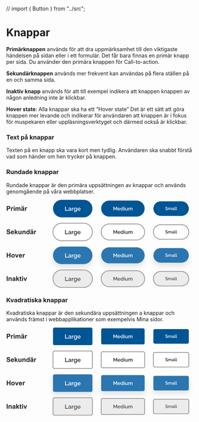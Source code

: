// import { Button } from "../src";

<Meta title="Komponenter/Knappar/Översikt" />

# Knappar

<p><strong>Primärknappen</strong> används för att dra uppmärksamhet till den viktigaste händelsen på sidan eller i ett formulär. Det får bara finnas en primär knapp per sida. Du använder den primära knappen för Call-to-action.</p>

<p><strong>Sekundärknappen</strong> används mer frekvent kan användas på flera ställen på en och samma sida.</p>

<p><strong>Inaktiv knapp</strong> används för att till exempel indikera att knappen knappen av någon anledning inte är klickbar.</p>

<p><strong>Hover state</strong>: Alla knappar ska ha ett “Hover state” Det är ett sätt att göra knappen mer levande och indikerar för användaren att knappen är i fokus för muspekaren eller uppläsningsverktyget och därmed också är klickbar.</p>

### Text på knappar

<p>Texten på en knapp ska vara kort men tydlig. Användaren ska snabbt förstå vad som händer om hen trycker på knappen. </p>

### Rundade knappar

<p>Rundade knappar är den primära uppsättningen av knappar och används genomgående på våra webbplatser.</p>

<svg width="514" height="241" viewBox="0 0 514 241" fill="none" xmlns="http://www.w3.org/2000/svg">
<path d="M1.30957 30V17.1152H5.48438C7.06641 17.1152 8.09766 17.1797 8.57812 17.3086C9.31641 17.502 9.93457 17.9238 10.4326 18.5742C10.9307 19.2188 11.1797 20.0537 11.1797 21.0791C11.1797 21.8701 11.0361 22.5352 10.749 23.0742C10.4619 23.6133 10.0957 24.0381 9.65039 24.3486C9.21094 24.6533 8.7627 24.8555 8.30566 24.9551C7.68457 25.0781 6.78516 25.1396 5.60742 25.1396H3.91113V30H1.30957ZM3.91113 19.2949V22.9512H5.33496C6.36035 22.9512 7.0459 22.8838 7.3916 22.749C7.7373 22.6143 8.00684 22.4033 8.2002 22.1162C8.39941 21.8291 8.49902 21.4951 8.49902 21.1143C8.49902 20.6455 8.36133 20.2588 8.08594 19.9541C7.81055 19.6494 7.46191 19.459 7.04004 19.3828C6.72949 19.3242 6.10547 19.2949 5.16797 19.2949H3.91113ZM15.6621 30H13.1924V20.666H15.4863V21.9932C15.8789 21.3662 16.2305 20.9531 16.541 20.7539C16.8574 20.5547 17.2148 20.4551 17.6133 20.4551C18.1758 20.4551 18.7178 20.6104 19.2393 20.9209L18.4746 23.0742C18.0586 22.8047 17.6719 22.6699 17.3145 22.6699C16.9688 22.6699 16.6758 22.7666 16.4355 22.96C16.1953 23.1475 16.0049 23.4902 15.8643 23.9883C15.7295 24.4863 15.6621 25.5293 15.6621 27.1172V30ZM20.3115 19.4004V17.1152H22.7812V19.4004H20.3115ZM20.3115 30V20.666H22.7812V30H20.3115ZM25.1367 20.666H27.4131V21.9404C28.2275 20.9502 29.1973 20.4551 30.3223 20.4551C30.9199 20.4551 31.4385 20.5781 31.8779 20.8242C32.3174 21.0703 32.6777 21.4424 32.959 21.9404C33.3691 21.4424 33.8115 21.0703 34.2861 20.8242C34.7607 20.5781 35.2676 20.4551 35.8066 20.4551C36.4922 20.4551 37.0723 20.5957 37.5469 20.877C38.0215 21.1523 38.376 21.5596 38.6104 22.0986C38.7803 22.4971 38.8652 23.1416 38.8652 24.0322V30H36.3955V24.665C36.3955 23.7393 36.3105 23.1416 36.1406 22.8721C35.9121 22.5205 35.5605 22.3447 35.0859 22.3447C34.7402 22.3447 34.415 22.4502 34.1104 22.6611C33.8057 22.8721 33.5859 23.1826 33.4512 23.5928C33.3164 23.9971 33.249 24.6387 33.249 25.5176V30H30.7793V24.8848C30.7793 23.9766 30.7354 23.3906 30.6475 23.127C30.5596 22.8633 30.4219 22.667 30.2344 22.5381C30.0527 22.4092 29.8037 22.3447 29.4873 22.3447C29.1064 22.3447 28.7637 22.4473 28.459 22.6523C28.1543 22.8574 27.9346 23.1533 27.7998 23.54C27.6709 23.9268 27.6064 24.5684 27.6064 25.4648V30H25.1367V20.666ZM43.1807 23.5137L40.9395 23.1094C41.1914 22.207 41.625 21.5391 42.2402 21.1055C42.8555 20.6719 43.7695 20.4551 44.9824 20.4551C46.084 20.4551 46.9043 20.5869 47.4434 20.8506C47.9824 21.1084 48.3604 21.4395 48.5771 21.8438C48.7998 22.2422 48.9111 22.9775 48.9111 24.0498L48.8848 26.9326C48.8848 27.7529 48.9229 28.3594 48.999 28.752C49.0811 29.1387 49.2305 29.5547 49.4473 30H47.0039C46.9395 29.8359 46.8604 29.5928 46.7666 29.2705C46.7256 29.124 46.6963 29.0273 46.6787 28.9805C46.2568 29.3906 45.8057 29.6982 45.3252 29.9033C44.8447 30.1084 44.332 30.2109 43.7871 30.2109C42.8262 30.2109 42.0674 29.9502 41.5107 29.4287C40.96 28.9072 40.6846 28.248 40.6846 27.4512C40.6846 26.9238 40.8105 26.4551 41.0625 26.0449C41.3145 25.6289 41.666 25.3125 42.1172 25.0957C42.5742 24.873 43.2305 24.6797 44.0859 24.5156C45.2402 24.2988 46.04 24.0967 46.4854 23.9092V23.6631C46.4854 23.1885 46.3682 22.8516 46.1338 22.6523C45.8994 22.4473 45.457 22.3447 44.8066 22.3447C44.3672 22.3447 44.0244 22.4326 43.7783 22.6084C43.5322 22.7783 43.333 23.0801 43.1807 23.5137ZM46.4854 25.5176C46.1689 25.623 45.668 25.749 44.9824 25.8955C44.2969 26.042 43.8486 26.1855 43.6377 26.3262C43.3154 26.5547 43.1543 26.8447 43.1543 27.1963C43.1543 27.542 43.2832 27.8408 43.541 28.0928C43.7988 28.3447 44.127 28.4707 44.5254 28.4707C44.9707 28.4707 45.3955 28.3242 45.7998 28.0312C46.0986 27.8086 46.2949 27.5361 46.3887 27.2139C46.4531 27.0029 46.4854 26.6016 46.4854 26.0098V25.5176ZM42.1172 19.0137V16.8955H44.2354V19.0137H42.1172ZM45.8965 19.0137V16.8955H48.0234V19.0137H45.8965ZM53.7188 30H51.249V20.666H53.543V21.9932C53.9355 21.3662 54.2871 20.9531 54.5977 20.7539C54.9141 20.5547 55.2715 20.4551 55.6699 20.4551C56.2324 20.4551 56.7744 20.6104 57.2959 20.9209L56.5312 23.0742C56.1152 22.8047 55.7285 22.6699 55.3711 22.6699C55.0254 22.6699 54.7324 22.7666 54.4922 22.96C54.252 23.1475 54.0615 23.4902 53.9209 23.9883C53.7861 24.4863 53.7188 25.5293 53.7188 27.1172V30Z" fill="#212121"/>
<path d="M128 24C128 10.7452 138.745 0 152 0H212C225.255 0 236 10.7452 236 24C236 37.2548 225.255 48 212 48H152C138.745 48 128 37.2548 128 24Z" fill="#005595"/>
<path d="M161.366 30V18.64H163.158V28.416H169.254V30H161.366ZM169.878 27.552C169.878 27.0187 170.027 26.5547 170.326 26.16C170.624 25.7547 171.04 25.4453 171.574 25.232C172.118 25.008 172.742 24.896 173.446 24.896C173.819 24.896 174.198 24.928 174.582 24.992C174.976 25.0453 175.323 25.1253 175.622 25.232V24.704C175.622 24.1173 175.446 23.6587 175.094 23.328C174.742 22.9973 174.235 22.832 173.574 22.832C173.115 22.832 172.672 22.912 172.246 23.072C171.819 23.232 171.376 23.4667 170.918 23.776L170.326 22.592C170.88 22.2293 171.435 21.9573 171.99 21.776C172.555 21.584 173.147 21.488 173.766 21.488C174.886 21.488 175.766 21.7867 176.406 22.384C177.056 22.9707 177.382 23.808 177.382 24.896V28.016C177.382 28.2187 177.414 28.3627 177.478 28.448C177.552 28.5333 177.675 28.5813 177.846 28.592V30C177.686 30.032 177.542 30.0533 177.414 30.064C177.286 30.0747 177.179 30.08 177.094 30.08C176.71 30.08 176.422 29.9893 176.23 29.808C176.048 29.616 175.942 29.4027 175.91 29.168L175.862 28.688C175.499 29.1573 175.035 29.52 174.47 29.776C173.904 30.032 173.334 30.16 172.758 30.16C172.203 30.16 171.707 30.048 171.27 29.824C170.832 29.5893 170.491 29.2747 170.246 28.88C170 28.4853 169.878 28.0427 169.878 27.552ZM175.206 28.064C175.483 27.7867 175.622 27.5253 175.622 27.28V26.32C174.992 26.0853 174.352 25.968 173.702 25.968C173.062 25.968 172.539 26.1013 172.134 26.368C171.739 26.624 171.542 26.9707 171.542 27.408C171.542 27.7707 171.686 28.1067 171.974 28.416C172.272 28.7147 172.699 28.864 173.254 28.864C173.627 28.864 173.99 28.7893 174.342 28.64C174.694 28.4907 174.982 28.2987 175.206 28.064ZM184.221 23.152C183.538 23.1733 182.93 23.3333 182.397 23.632C181.874 23.92 181.501 24.336 181.277 24.88V30H179.517V21.632H181.149V23.504C181.437 22.928 181.816 22.4693 182.285 22.128C182.754 21.776 183.25 21.584 183.773 21.552C183.869 21.552 183.954 21.552 184.029 21.552C184.104 21.552 184.168 21.5573 184.221 21.568V23.152ZM188.704 30.08C187.947 30.08 187.28 29.8827 186.704 29.488C186.139 29.0933 185.691 28.576 185.36 27.936C185.04 27.2853 184.88 26.5813 184.88 25.824C184.88 25.0347 185.045 24.3093 185.376 23.648C185.707 22.9867 186.16 22.464 186.736 22.08C187.323 21.6853 188 21.488 188.768 21.488C189.44 21.488 190.027 21.648 190.528 21.968C191.04 22.288 191.461 22.704 191.792 23.216V21.632H193.344V29.76C193.344 30.5707 193.147 31.2587 192.752 31.824C192.368 32.3893 191.84 32.8213 191.168 33.12C190.496 33.4187 189.739 33.568 188.896 33.568C187.968 33.568 187.195 33.408 186.576 33.088C185.968 32.768 185.456 32.3307 185.04 31.776L186.032 30.848C186.352 31.296 186.763 31.6373 187.264 31.872C187.776 32.1067 188.32 32.224 188.896 32.224C189.376 32.224 189.819 32.1333 190.224 31.952C190.64 31.7813 190.971 31.5147 191.216 31.152C191.461 30.7893 191.584 30.3253 191.584 29.76V28.48C191.285 28.9813 190.875 29.376 190.352 29.664C189.829 29.9413 189.28 30.08 188.704 30.08ZM189.28 28.656C189.632 28.656 189.968 28.5813 190.288 28.432C190.608 28.272 190.88 28.064 191.104 27.808C191.339 27.552 191.499 27.28 191.584 26.992V24.8C191.371 24.2667 191.035 23.8347 190.576 23.504C190.128 23.1627 189.653 22.992 189.152 22.992C188.64 22.992 188.197 23.1307 187.824 23.408C187.461 23.6853 187.179 24.048 186.976 24.496C186.773 24.9333 186.672 25.392 186.672 25.872C186.672 26.384 186.784 26.8533 187.008 27.28C187.243 27.696 187.557 28.032 187.952 28.288C188.347 28.5333 188.789 28.656 189.28 28.656ZM199.246 30.16C198.382 30.16 197.625 29.9627 196.974 29.568C196.324 29.1733 195.817 28.6507 195.454 28C195.092 27.3387 194.91 26.6187 194.91 25.84C194.91 25.0507 195.092 24.3253 195.454 23.664C195.817 23.0027 196.324 22.4747 196.974 22.08C197.625 21.6853 198.388 21.488 199.262 21.488C200.137 21.488 200.894 21.6907 201.534 22.096C202.174 22.4907 202.665 23.0133 203.006 23.664C203.358 24.3147 203.534 25.0133 203.534 25.76C203.534 26.0267 203.518 26.24 203.486 26.4H196.782C196.814 26.8907 196.948 27.3227 197.182 27.696C197.428 28.0587 197.732 28.3467 198.094 28.56C198.468 28.7627 198.873 28.864 199.31 28.864C199.78 28.864 200.222 28.7467 200.638 28.512C201.054 28.2773 201.342 27.968 201.502 27.584L203.006 28.016C202.718 28.6453 202.238 29.1627 201.566 29.568C200.905 29.9627 200.132 30.16 199.246 30.16ZM196.734 25.232H201.79C201.748 24.752 201.609 24.3307 201.374 23.968C201.14 23.5947 200.836 23.3067 200.462 23.104C200.1 22.8907 199.694 22.784 199.246 22.784C198.809 22.784 198.404 22.8907 198.03 23.104C197.668 23.3067 197.369 23.5947 197.134 23.968C196.9 24.3307 196.766 24.752 196.734 25.232Z" fill="white"/>
<path d="M260 24C260 11.8497 269.85 2 282 2H357C369.15 2 379 11.8497 379 24C379 36.1503 369.15 46 357 46H282C269.85 46 260 36.1503 260 24Z" fill="#005595"/>
<path d="M301.88 29V21.916L298.954 27.292H298.03L295.09 21.916V29H293.522V19.06H295.202L298.492 25.136L301.782 19.06H303.462V29H301.88ZM308.703 29.14C307.947 29.14 307.284 28.9673 306.715 28.622C306.146 28.2767 305.702 27.8193 305.385 27.25C305.068 26.6713 304.909 26.0413 304.909 25.36C304.909 24.6693 305.068 24.0347 305.385 23.456C305.702 22.8773 306.146 22.4153 306.715 22.07C307.284 21.7247 307.952 21.552 308.717 21.552C309.482 21.552 310.145 21.7293 310.705 22.084C311.265 22.4293 311.694 22.8867 311.993 23.456C312.301 24.0253 312.455 24.6367 312.455 25.29C312.455 25.5233 312.441 25.71 312.413 25.85H306.547C306.575 26.2793 306.692 26.6573 306.897 26.984C307.112 27.3013 307.378 27.5533 307.695 27.74C308.022 27.9173 308.376 28.006 308.759 28.006C309.17 28.006 309.557 27.9033 309.921 27.698C310.285 27.4927 310.537 27.222 310.677 26.886L311.993 27.264C311.741 27.8147 311.321 28.2673 310.733 28.622C310.154 28.9673 309.478 29.14 308.703 29.14ZM306.505 24.828H310.929C310.892 24.408 310.77 24.0393 310.565 23.722C310.36 23.3953 310.094 23.1433 309.767 22.966C309.45 22.7793 309.095 22.686 308.703 22.686C308.32 22.686 307.966 22.7793 307.639 22.966C307.322 23.1433 307.06 23.3953 306.855 23.722C306.65 24.0393 306.533 24.408 306.505 24.828ZM313.249 25.346C313.249 24.646 313.389 24.0113 313.669 23.442C313.958 22.8633 314.35 22.406 314.845 22.07C315.34 21.7247 315.909 21.552 316.553 21.552C317.113 21.552 317.617 21.6967 318.065 21.986C318.522 22.2753 318.877 22.6347 319.129 23.064V18.78H320.669V27.264C320.669 27.4413 320.702 27.5673 320.767 27.642C320.832 27.7167 320.94 27.7587 321.089 27.768V29C320.8 29.0467 320.576 29.07 320.417 29.07C320.128 29.07 319.88 28.9907 319.675 28.832C319.479 28.664 319.376 28.4587 319.367 28.216L319.353 27.67C319.073 28.1367 318.695 28.5007 318.219 28.762C317.743 29.014 317.248 29.14 316.735 29.14C316.063 29.14 315.461 28.9673 314.929 28.622C314.406 28.2767 313.996 27.8193 313.697 27.25C313.398 26.6713 313.249 26.0367 313.249 25.346ZM319.129 26.368V24.45C319.017 24.1513 318.849 23.8853 318.625 23.652C318.401 23.4093 318.144 23.218 317.855 23.078C317.575 22.938 317.295 22.868 317.015 22.868C316.576 22.868 316.194 22.9893 315.867 23.232C315.55 23.4653 315.298 23.7733 315.111 24.156C314.934 24.5387 314.845 24.9447 314.845 25.374C314.845 25.822 314.943 26.2327 315.139 26.606C315.344 26.9793 315.62 27.278 315.965 27.502C316.31 27.7167 316.698 27.824 317.127 27.824C317.388 27.824 317.659 27.7633 317.939 27.642C318.228 27.5113 318.48 27.3387 318.695 27.124C318.91 26.9 319.054 26.648 319.129 26.368ZM322.625 20.474V18.78H324.165V20.474H322.625ZM322.625 29V21.678H324.165V29H322.625ZM325.946 26.158V21.678H327.486V25.85C327.486 27.166 327.952 27.824 328.886 27.824C329.324 27.824 329.74 27.6887 330.132 27.418C330.524 27.138 330.827 26.746 331.042 26.242V21.678H332.582V27.264C332.582 27.4413 332.614 27.5673 332.68 27.642C332.745 27.7167 332.852 27.7587 333.002 27.768V29C332.843 29.028 332.712 29.0467 332.61 29.056C332.507 29.0653 332.409 29.07 332.316 29.07C332.036 29.07 331.802 28.9953 331.616 28.846C331.429 28.6967 331.322 28.496 331.294 28.244L331.266 27.516C330.939 28.048 330.514 28.454 329.992 28.734C329.469 29.0047 328.895 29.14 328.27 29.14C327.504 29.14 326.926 28.888 326.534 28.384C326.142 27.88 325.946 27.138 325.946 26.158ZM345.747 29H344.207V24.898C344.207 24.226 344.095 23.7313 343.871 23.414C343.647 23.0873 343.32 22.924 342.891 22.924C342.462 22.924 342.06 23.0873 341.687 23.414C341.323 23.7313 341.066 24.1467 340.917 24.66V29H339.377V24.898C339.377 24.2073 339.265 23.708 339.041 23.4C338.817 23.0827 338.495 22.924 338.075 22.924C337.646 22.924 337.244 23.0827 336.871 23.4C336.507 23.7173 336.246 24.1327 336.087 24.646V29H334.547V21.678H335.947V23.148C336.227 22.6347 336.605 22.2427 337.081 21.972C337.557 21.692 338.098 21.552 338.705 21.552C339.312 21.552 339.788 21.7107 340.133 22.028C340.488 22.3453 340.707 22.742 340.791 23.218C341.426 22.1073 342.345 21.552 343.549 21.552C344.128 21.552 344.576 21.692 344.893 21.972C345.21 22.2427 345.43 22.6067 345.551 23.064C345.682 23.512 345.747 24.002 345.747 24.534V29Z" fill="white"/>
<path d="M403 24C403 12.9543 411.954 4 423 4H480C491.046 4 500 12.9543 500 24C500 35.0457 491.046 44 480 44H423C411.954 44 403 35.0457 403 24Z" fill="#005595"/>
<path d="M441.287 21.484C441.183 21.364 441.011 21.24 440.771 21.112C440.539 20.976 440.267 20.86 439.955 20.764C439.643 20.668 439.319 20.62 438.983 20.62C438.415 20.62 437.995 20.724 437.723 20.932C437.459 21.14 437.327 21.428 437.327 21.796C437.327 22.068 437.403 22.284 437.555 22.444C437.707 22.596 437.939 22.728 438.251 22.84C438.563 22.944 438.955 23.052 439.427 23.164C440.003 23.3 440.499 23.464 440.915 23.656C441.339 23.84 441.663 24.088 441.887 24.4C442.119 24.712 442.235 25.124 442.235 25.636C442.235 26.22 442.095 26.692 441.815 27.052C441.535 27.412 441.155 27.676 440.675 27.844C440.203 28.004 439.683 28.084 439.115 28.084C438.467 28.084 437.839 27.984 437.231 27.784C436.623 27.584 436.079 27.3 435.599 26.932L436.211 25.78C436.347 25.916 436.563 26.072 436.859 26.248C437.155 26.416 437.499 26.564 437.891 26.692C438.291 26.812 438.707 26.872 439.139 26.872C439.667 26.872 440.075 26.78 440.363 26.596C440.651 26.404 440.795 26.132 440.795 25.78C440.795 25.492 440.699 25.264 440.507 25.096C440.323 24.92 440.055 24.776 439.703 24.664C439.359 24.544 438.943 24.42 438.455 24.292C437.895 24.148 437.427 23.984 437.051 23.8C436.675 23.616 436.391 23.384 436.199 23.104C436.015 22.824 435.923 22.46 435.923 22.012C435.923 21.452 436.059 20.98 436.331 20.596C436.603 20.204 436.971 19.912 437.435 19.72C437.907 19.52 438.435 19.42 439.019 19.42C439.595 19.42 440.127 19.512 440.615 19.696C441.103 19.88 441.531 20.108 441.899 20.38L441.287 21.484ZM452.992 28H451.672V24.484C451.672 23.908 451.576 23.484 451.384 23.212C451.192 22.932 450.912 22.792 450.544 22.792C450.176 22.792 449.832 22.932 449.512 23.212C449.2 23.484 448.98 23.84 448.852 24.28V28H447.532V24.484C447.532 23.892 447.436 23.464 447.244 23.2C447.052 22.928 446.776 22.792 446.416 22.792C446.048 22.792 445.704 22.928 445.384 23.2C445.072 23.472 444.848 23.828 444.712 24.268V28H443.392V21.724H444.592V22.984C444.832 22.544 445.156 22.208 445.564 21.976C445.972 21.736 446.436 21.616 446.956 21.616C447.476 21.616 447.884 21.752 448.18 22.024C448.484 22.296 448.672 22.636 448.744 23.044C449.288 22.092 450.076 21.616 451.108 21.616C451.604 21.616 451.988 21.736 452.26 21.976C452.532 22.208 452.72 22.52 452.824 22.912C452.936 23.296 452.992 23.716 452.992 24.172V28ZM454.057 26.164C454.057 25.764 454.169 25.416 454.393 25.12C454.617 24.816 454.929 24.584 455.329 24.424C455.737 24.256 456.205 24.172 456.733 24.172C457.013 24.172 457.297 24.196 457.585 24.244C457.881 24.284 458.141 24.344 458.365 24.424V24.028C458.365 23.588 458.233 23.244 457.969 22.996C457.705 22.748 457.325 22.624 456.829 22.624C456.485 22.624 456.153 22.684 455.833 22.804C455.513 22.924 455.181 23.1 454.837 23.332L454.393 22.444C454.809 22.172 455.225 21.968 455.641 21.832C456.065 21.688 456.509 21.616 456.973 21.616C457.813 21.616 458.473 21.84 458.953 22.288C459.441 22.728 459.685 23.356 459.685 24.172V26.512C459.685 26.664 459.709 26.772 459.757 26.836C459.813 26.9 459.905 26.936 460.033 26.944V28C459.913 28.024 459.805 28.04 459.709 28.048C459.613 28.056 459.533 28.06 459.469 28.06C459.181 28.06 458.965 27.992 458.821 27.856C458.685 27.712 458.605 27.552 458.581 27.376L458.545 27.016C458.273 27.368 457.925 27.64 457.501 27.832C457.077 28.024 456.649 28.12 456.217 28.12C455.801 28.12 455.429 28.036 455.101 27.868C454.773 27.692 454.517 27.456 454.333 27.16C454.149 26.864 454.057 26.532 454.057 26.164ZM458.053 26.548C458.261 26.34 458.365 26.144 458.365 25.96V25.24C457.893 25.064 457.413 24.976 456.925 24.976C456.445 24.976 456.053 25.076 455.749 25.276C455.453 25.468 455.305 25.728 455.305 26.056C455.305 26.328 455.413 26.58 455.629 26.812C455.853 27.036 456.173 27.148 456.589 27.148C456.869 27.148 457.141 27.092 457.405 26.98C457.669 26.868 457.885 26.724 458.053 26.548ZM461.298 19.24H462.618V26.188C462.618 26.508 462.666 26.712 462.762 26.8C462.858 26.888 462.978 26.932 463.122 26.932C463.282 26.932 463.434 26.916 463.578 26.884C463.722 26.852 463.842 26.812 463.938 26.764L464.13 27.808C463.938 27.888 463.71 27.956 463.446 28.012C463.182 28.068 462.946 28.096 462.738 28.096C462.29 28.096 461.938 27.972 461.682 27.724C461.426 27.468 461.298 27.116 461.298 26.668V19.24ZM464.908 19.24H466.228V26.188C466.228 26.508 466.276 26.712 466.372 26.8C466.468 26.888 466.588 26.932 466.732 26.932C466.892 26.932 467.044 26.916 467.188 26.884C467.332 26.852 467.452 26.812 467.548 26.764L467.74 27.808C467.548 27.888 467.32 27.956 467.056 28.012C466.792 28.068 466.556 28.096 466.348 28.096C465.9 28.096 465.548 27.972 465.292 27.724C465.036 27.468 464.908 27.116 464.908 26.668V19.24Z" fill="white"/>
<path d="M0.650391 89.8076L3.18164 89.5615C3.33398 90.4111 3.6416 91.0352 4.10449 91.4336C4.57324 91.832 5.20312 92.0312 5.99414 92.0312C6.83203 92.0312 7.46191 91.8555 7.88379 91.5039C8.31152 91.1465 8.52539 90.7305 8.52539 90.2559C8.52539 89.9512 8.43457 89.6934 8.25293 89.4824C8.07715 89.2656 7.7666 89.0781 7.32129 88.9199C7.0166 88.8145 6.32227 88.627 5.23828 88.3574C3.84375 88.0117 2.86523 87.5869 2.30273 87.083C1.51172 86.374 1.11621 85.5098 1.11621 84.4902C1.11621 83.834 1.30078 83.2217 1.66992 82.6533C2.04492 82.0791 2.58105 81.6426 3.27832 81.3438C3.98145 81.0449 4.82812 80.8955 5.81836 80.8955C7.43555 80.8955 8.65137 81.25 9.46582 81.959C10.2861 82.668 10.7168 83.6143 10.7578 84.7979L8.15625 84.9121C8.04492 84.25 7.80469 83.7754 7.43555 83.4883C7.07227 83.1953 6.52441 83.0488 5.79199 83.0488C5.03613 83.0488 4.44434 83.2041 4.0166 83.5146C3.74121 83.7139 3.60352 83.9805 3.60352 84.3145C3.60352 84.6191 3.73242 84.8799 3.99023 85.0967C4.31836 85.3721 5.11523 85.6592 6.38086 85.958C7.64648 86.2568 8.58105 86.5674 9.18457 86.8896C9.79395 87.2061 10.2686 87.6426 10.6084 88.1992C10.9541 88.75 11.127 89.4326 11.127 90.2471C11.127 90.9854 10.9219 91.6768 10.5117 92.3213C10.1016 92.9658 9.52148 93.4463 8.77148 93.7627C8.02148 94.0732 7.08691 94.2285 5.96777 94.2285C4.33887 94.2285 3.08789 93.8535 2.21484 93.1035C1.3418 92.3477 0.820312 91.249 0.650391 89.8076ZM18.7031 91.0293L21.1641 91.4424C20.8477 92.3447 20.3467 93.0332 19.6611 93.5078C18.9814 93.9766 18.1289 94.2109 17.1035 94.2109C15.4805 94.2109 14.2793 93.6807 13.5 92.6201C12.8848 91.7705 12.5771 90.6982 12.5771 89.4033C12.5771 87.8564 12.9814 86.6465 13.79 85.7734C14.5986 84.8945 15.6211 84.4551 16.8574 84.4551C18.2461 84.4551 19.3418 84.915 20.1445 85.835C20.9473 86.749 21.3311 88.1523 21.2959 90.0449H15.1084C15.126 90.7773 15.3252 91.3486 15.7061 91.7588C16.0869 92.1631 16.5615 92.3652 17.1299 92.3652C17.5166 92.3652 17.8418 92.2598 18.1055 92.0488C18.3691 91.8379 18.5684 91.498 18.7031 91.0293ZM18.8438 88.5332C18.8262 87.8184 18.6416 87.2764 18.29 86.9072C17.9385 86.5322 17.5107 86.3447 17.0068 86.3447C16.4678 86.3447 16.0225 86.541 15.6709 86.9336C15.3193 87.3262 15.1465 87.8594 15.1523 88.5332H18.8438ZM23.2295 94V81.1152H25.6992V87.9531L28.5908 84.666H31.6318L28.4414 88.0762L31.8604 94H29.1973L26.8506 89.8076L25.6992 91.0117V94H23.2295ZM39.4805 94V92.6025C39.1406 93.1006 38.6924 93.4932 38.1357 93.7803C37.585 94.0674 37.002 94.2109 36.3867 94.2109C35.7598 94.2109 35.1973 94.0732 34.6992 93.7979C34.2012 93.5225 33.8408 93.1357 33.6182 92.6377C33.3955 92.1396 33.2842 91.4512 33.2842 90.5723V84.666H35.7539V88.9551C35.7539 90.2676 35.7979 91.0732 35.8857 91.3721C35.9795 91.665 36.1465 91.8994 36.3867 92.0752C36.627 92.2451 36.9316 92.3301 37.3008 92.3301C37.7227 92.3301 38.1006 92.2158 38.4346 91.9873C38.7686 91.7529 38.9971 91.4658 39.1201 91.126C39.2432 90.7803 39.3047 89.9395 39.3047 88.6035V84.666H41.7744V94H39.4805ZM52.8311 94H50.3613V89.2363C50.3613 88.2285 50.3086 87.5781 50.2031 87.2852C50.0977 86.9863 49.9248 86.7549 49.6846 86.5908C49.4502 86.4268 49.166 86.3447 48.832 86.3447C48.4043 86.3447 48.0205 86.4619 47.6807 86.6963C47.3408 86.9307 47.1064 87.2412 46.9775 87.6279C46.8545 88.0146 46.793 88.7295 46.793 89.7725V94H44.3232V84.666H46.6172V86.0371C47.4316 84.9824 48.457 84.4551 49.6934 84.4551C50.2383 84.4551 50.7363 84.5547 51.1875 84.7539C51.6387 84.9473 51.9785 85.1963 52.207 85.501C52.4414 85.8057 52.6025 86.1514 52.6904 86.5381C52.7842 86.9248 52.8311 87.4785 52.8311 88.1992V94ZM63.9053 94H61.6113V92.6289C61.2305 93.1621 60.7793 93.5605 60.2578 93.8242C59.7422 94.082 59.2207 94.2109 58.6934 94.2109C57.6211 94.2109 56.7012 93.7803 55.9336 92.9189C55.1719 92.0518 54.791 90.8447 54.791 89.2979C54.791 87.7158 55.1631 86.5146 55.9072 85.6943C56.6514 84.8682 57.5918 84.4551 58.7285 84.4551C59.7715 84.4551 60.6738 84.8887 61.4355 85.7559V81.1152H63.9053V94ZM57.3135 89.1309C57.3135 90.127 57.4512 90.8477 57.7266 91.293C58.125 91.9375 58.6816 92.2598 59.3965 92.2598C59.9648 92.2598 60.4482 92.0195 60.8467 91.5391C61.2451 91.0527 61.4443 90.3291 61.4443 89.3682C61.4443 88.2959 61.251 87.5254 60.8643 87.0566C60.4775 86.582 59.9824 86.3447 59.3789 86.3447C58.793 86.3447 58.3008 86.5791 57.9023 87.0479C57.5098 87.5107 57.3135 88.2051 57.3135 89.1309ZM68.1943 87.5137L65.9531 87.1094C66.2051 86.207 66.6387 85.5391 67.2539 85.1055C67.8691 84.6719 68.7832 84.4551 69.9961 84.4551C71.0977 84.4551 71.918 84.5869 72.457 84.8506C72.9961 85.1084 73.374 85.4395 73.5908 85.8438C73.8135 86.2422 73.9248 86.9775 73.9248 88.0498L73.8984 90.9326C73.8984 91.7529 73.9365 92.3594 74.0127 92.752C74.0947 93.1387 74.2441 93.5547 74.4609 94H72.0176C71.9531 93.8359 71.874 93.5928 71.7803 93.2705C71.7393 93.124 71.71 93.0273 71.6924 92.9805C71.2705 93.3906 70.8193 93.6982 70.3389 93.9033C69.8584 94.1084 69.3457 94.2109 68.8008 94.2109C67.8398 94.2109 67.0811 93.9502 66.5244 93.4287C65.9736 92.9072 65.6982 92.248 65.6982 91.4512C65.6982 90.9238 65.8242 90.4551 66.0762 90.0449C66.3281 89.6289 66.6797 89.3125 67.1309 89.0957C67.5879 88.873 68.2441 88.6797 69.0996 88.5156C70.2539 88.2988 71.0537 88.0967 71.499 87.9092V87.6631C71.499 87.1885 71.3818 86.8516 71.1475 86.6523C70.9131 86.4473 70.4707 86.3447 69.8203 86.3447C69.3809 86.3447 69.0381 86.4326 68.792 86.6084C68.5459 86.7783 68.3467 87.0801 68.1943 87.5137ZM71.499 89.5176C71.1826 89.623 70.6816 89.749 69.9961 89.8955C69.3105 90.042 68.8623 90.1855 68.6514 90.3262C68.3291 90.5547 68.168 90.8447 68.168 91.1963C68.168 91.542 68.2969 91.8408 68.5547 92.0928C68.8125 92.3447 69.1406 92.4707 69.5391 92.4707C69.9844 92.4707 70.4092 92.3242 70.8135 92.0312C71.1123 91.8086 71.3086 91.5361 71.4023 91.2139C71.4668 91.0029 71.499 90.6016 71.499 90.0098V89.5176ZM67.1309 83.0137V80.8955H69.249V83.0137H67.1309ZM70.9102 83.0137V80.8955H73.0371V83.0137H70.9102ZM78.7324 94H76.2627V84.666H78.5566V85.9932C78.9492 85.3662 79.3008 84.9531 79.6113 84.7539C79.9277 84.5547 80.2852 84.4551 80.6836 84.4551C81.2461 84.4551 81.7881 84.6104 82.3096 84.9209L81.5449 87.0742C81.1289 86.8047 80.7422 86.6699 80.3848 86.6699C80.0391 86.6699 79.7461 86.7666 79.5059 86.96C79.2656 87.1475 79.0752 87.4902 78.9346 87.9883C78.7998 88.4863 78.7324 89.5293 78.7324 91.1172V94Z" fill="#212121"/>
<path d="M128 88C128 74.7452 138.745 64 152 64H212C225.255 64 236 74.7452 236 88C236 101.255 225.255 112 212 112H152C138.745 112 128 101.255 128 88Z" fill="white"/>
<path d="M161.366 94V82.64H163.158V92.416H169.254V94H161.366ZM169.878 91.552C169.878 91.0187 170.027 90.5547 170.326 90.16C170.624 89.7547 171.04 89.4453 171.574 89.232C172.118 89.008 172.742 88.896 173.446 88.896C173.819 88.896 174.198 88.928 174.582 88.992C174.976 89.0453 175.323 89.1253 175.622 89.232V88.704C175.622 88.1173 175.446 87.6587 175.094 87.328C174.742 86.9973 174.235 86.832 173.574 86.832C173.115 86.832 172.672 86.912 172.246 87.072C171.819 87.232 171.376 87.4667 170.918 87.776L170.326 86.592C170.88 86.2293 171.435 85.9573 171.99 85.776C172.555 85.584 173.147 85.488 173.766 85.488C174.886 85.488 175.766 85.7867 176.406 86.384C177.056 86.9707 177.382 87.808 177.382 88.896V92.016C177.382 92.2187 177.414 92.3627 177.478 92.448C177.552 92.5333 177.675 92.5813 177.846 92.592V94C177.686 94.032 177.542 94.0533 177.414 94.064C177.286 94.0747 177.179 94.08 177.094 94.08C176.71 94.08 176.422 93.9893 176.23 93.808C176.048 93.616 175.942 93.4027 175.91 93.168L175.862 92.688C175.499 93.1573 175.035 93.52 174.47 93.776C173.904 94.032 173.334 94.16 172.758 94.16C172.203 94.16 171.707 94.048 171.27 93.824C170.832 93.5893 170.491 93.2747 170.246 92.88C170 92.4853 169.878 92.0427 169.878 91.552ZM175.206 92.064C175.483 91.7867 175.622 91.5253 175.622 91.28V90.32C174.992 90.0853 174.352 89.968 173.702 89.968C173.062 89.968 172.539 90.1013 172.134 90.368C171.739 90.624 171.542 90.9707 171.542 91.408C171.542 91.7707 171.686 92.1067 171.974 92.416C172.272 92.7147 172.699 92.864 173.254 92.864C173.627 92.864 173.99 92.7893 174.342 92.64C174.694 92.4907 174.982 92.2987 175.206 92.064ZM184.221 87.152C183.538 87.1733 182.93 87.3333 182.397 87.632C181.874 87.92 181.501 88.336 181.277 88.88V94H179.517V85.632H181.149V87.504C181.437 86.928 181.816 86.4693 182.285 86.128C182.754 85.776 183.25 85.584 183.773 85.552C183.869 85.552 183.954 85.552 184.029 85.552C184.104 85.552 184.168 85.5573 184.221 85.568V87.152ZM188.704 94.08C187.947 94.08 187.28 93.8827 186.704 93.488C186.139 93.0933 185.691 92.576 185.36 91.936C185.04 91.2853 184.88 90.5813 184.88 89.824C184.88 89.0347 185.045 88.3093 185.376 87.648C185.707 86.9867 186.16 86.464 186.736 86.08C187.323 85.6853 188 85.488 188.768 85.488C189.44 85.488 190.027 85.648 190.528 85.968C191.04 86.288 191.461 86.704 191.792 87.216V85.632H193.344V93.76C193.344 94.5707 193.147 95.2587 192.752 95.824C192.368 96.3893 191.84 96.8213 191.168 97.12C190.496 97.4187 189.739 97.568 188.896 97.568C187.968 97.568 187.195 97.408 186.576 97.088C185.968 96.768 185.456 96.3307 185.04 95.776L186.032 94.848C186.352 95.296 186.763 95.6373 187.264 95.872C187.776 96.1067 188.32 96.224 188.896 96.224C189.376 96.224 189.819 96.1333 190.224 95.952C190.64 95.7813 190.971 95.5147 191.216 95.152C191.461 94.7893 191.584 94.3253 191.584 93.76V92.48C191.285 92.9813 190.875 93.376 190.352 93.664C189.829 93.9413 189.28 94.08 188.704 94.08ZM189.28 92.656C189.632 92.656 189.968 92.5813 190.288 92.432C190.608 92.272 190.88 92.064 191.104 91.808C191.339 91.552 191.499 91.28 191.584 90.992V88.8C191.371 88.2667 191.035 87.8347 190.576 87.504C190.128 87.1627 189.653 86.992 189.152 86.992C188.64 86.992 188.197 87.1307 187.824 87.408C187.461 87.6853 187.179 88.048 186.976 88.496C186.773 88.9333 186.672 89.392 186.672 89.872C186.672 90.384 186.784 90.8533 187.008 91.28C187.243 91.696 187.557 92.032 187.952 92.288C188.347 92.5333 188.789 92.656 189.28 92.656ZM199.246 94.16C198.382 94.16 197.625 93.9627 196.974 93.568C196.324 93.1733 195.817 92.6507 195.454 92C195.092 91.3387 194.91 90.6187 194.91 89.84C194.91 89.0507 195.092 88.3253 195.454 87.664C195.817 87.0027 196.324 86.4747 196.974 86.08C197.625 85.6853 198.388 85.488 199.262 85.488C200.137 85.488 200.894 85.6907 201.534 86.096C202.174 86.4907 202.665 87.0133 203.006 87.664C203.358 88.3147 203.534 89.0133 203.534 89.76C203.534 90.0267 203.518 90.24 203.486 90.4H196.782C196.814 90.8907 196.948 91.3227 197.182 91.696C197.428 92.0587 197.732 92.3467 198.094 92.56C198.468 92.7627 198.873 92.864 199.31 92.864C199.78 92.864 200.222 92.7467 200.638 92.512C201.054 92.2773 201.342 91.968 201.502 91.584L203.006 92.016C202.718 92.6453 202.238 93.1627 201.566 93.568C200.905 93.9627 200.132 94.16 199.246 94.16ZM196.734 89.232H201.79C201.748 88.752 201.609 88.3307 201.374 87.968C201.14 87.5947 200.836 87.3067 200.462 87.104C200.1 86.8907 199.694 86.784 199.246 86.784C198.809 86.784 198.404 86.8907 198.03 87.104C197.668 87.3067 197.369 87.5947 197.134 87.968C196.9 88.3307 196.766 88.752 196.734 89.232Z" fill="#212121"/>
<path d="M152 65H212V63H152V65ZM212 111H152V113H212V111ZM152 111C139.297 111 129 100.703 129 88H127C127 101.807 138.193 113 152 113V111ZM235 88C235 100.703 224.703 111 212 111V113C225.807 113 237 101.807 237 88H235ZM212 65C224.703 65 235 75.2975 235 88H237C237 74.1929 225.807 63 212 63V65ZM152 63C138.193 63 127 74.1929 127 88H129C129 75.2975 139.297 65 152 65V63Z" fill="#939393"/>
<path d="M260 88C260 75.8497 269.85 66 282 66H357C369.15 66 379 75.8497 379 88C379 100.15 369.15 110 357 110H282C269.85 110 260 100.15 260 88Z" fill="white"/>
<path d="M301.88 93V85.916L298.954 91.292H298.03L295.09 85.916V93H293.522V83.06H295.202L298.492 89.136L301.782 83.06H303.462V93H301.88ZM308.703 93.14C307.947 93.14 307.284 92.9673 306.715 92.622C306.146 92.2767 305.702 91.8193 305.385 91.25C305.068 90.6713 304.909 90.0413 304.909 89.36C304.909 88.6693 305.068 88.0347 305.385 87.456C305.702 86.8773 306.146 86.4153 306.715 86.07C307.284 85.7247 307.952 85.552 308.717 85.552C309.482 85.552 310.145 85.7293 310.705 86.084C311.265 86.4293 311.694 86.8867 311.993 87.456C312.301 88.0253 312.455 88.6367 312.455 89.29C312.455 89.5233 312.441 89.71 312.413 89.85H306.547C306.575 90.2793 306.692 90.6573 306.897 90.984C307.112 91.3013 307.378 91.5533 307.695 91.74C308.022 91.9173 308.376 92.006 308.759 92.006C309.17 92.006 309.557 91.9033 309.921 91.698C310.285 91.4927 310.537 91.222 310.677 90.886L311.993 91.264C311.741 91.8147 311.321 92.2673 310.733 92.622C310.154 92.9673 309.478 93.14 308.703 93.14ZM306.505 88.828H310.929C310.892 88.408 310.77 88.0393 310.565 87.722C310.36 87.3953 310.094 87.1433 309.767 86.966C309.45 86.7793 309.095 86.686 308.703 86.686C308.32 86.686 307.966 86.7793 307.639 86.966C307.322 87.1433 307.06 87.3953 306.855 87.722C306.65 88.0393 306.533 88.408 306.505 88.828ZM313.249 89.346C313.249 88.646 313.389 88.0113 313.669 87.442C313.958 86.8633 314.35 86.406 314.845 86.07C315.34 85.7247 315.909 85.552 316.553 85.552C317.113 85.552 317.617 85.6967 318.065 85.986C318.522 86.2753 318.877 86.6347 319.129 87.064V82.78H320.669V91.264C320.669 91.4413 320.702 91.5673 320.767 91.642C320.832 91.7167 320.94 91.7587 321.089 91.768V93C320.8 93.0467 320.576 93.07 320.417 93.07C320.128 93.07 319.88 92.9907 319.675 92.832C319.479 92.664 319.376 92.4587 319.367 92.216L319.353 91.67C319.073 92.1367 318.695 92.5007 318.219 92.762C317.743 93.014 317.248 93.14 316.735 93.14C316.063 93.14 315.461 92.9673 314.929 92.622C314.406 92.2767 313.996 91.8193 313.697 91.25C313.398 90.6713 313.249 90.0367 313.249 89.346ZM319.129 90.368V88.45C319.017 88.1513 318.849 87.8853 318.625 87.652C318.401 87.4093 318.144 87.218 317.855 87.078C317.575 86.938 317.295 86.868 317.015 86.868C316.576 86.868 316.194 86.9893 315.867 87.232C315.55 87.4653 315.298 87.7733 315.111 88.156C314.934 88.5387 314.845 88.9447 314.845 89.374C314.845 89.822 314.943 90.2327 315.139 90.606C315.344 90.9793 315.62 91.278 315.965 91.502C316.31 91.7167 316.698 91.824 317.127 91.824C317.388 91.824 317.659 91.7633 317.939 91.642C318.228 91.5113 318.48 91.3387 318.695 91.124C318.91 90.9 319.054 90.648 319.129 90.368ZM322.625 84.474V82.78H324.165V84.474H322.625ZM322.625 93V85.678H324.165V93H322.625ZM325.946 90.158V85.678H327.486V89.85C327.486 91.166 327.952 91.824 328.886 91.824C329.324 91.824 329.74 91.6887 330.132 91.418C330.524 91.138 330.827 90.746 331.042 90.242V85.678H332.582V91.264C332.582 91.4413 332.614 91.5673 332.68 91.642C332.745 91.7167 332.852 91.7587 333.002 91.768V93C332.843 93.028 332.712 93.0467 332.61 93.056C332.507 93.0653 332.409 93.07 332.316 93.07C332.036 93.07 331.802 92.9953 331.616 92.846C331.429 92.6967 331.322 92.496 331.294 92.244L331.266 91.516C330.939 92.048 330.514 92.454 329.992 92.734C329.469 93.0047 328.895 93.14 328.27 93.14C327.504 93.14 326.926 92.888 326.534 92.384C326.142 91.88 325.946 91.138 325.946 90.158ZM345.747 93H344.207V88.898C344.207 88.226 344.095 87.7313 343.871 87.414C343.647 87.0873 343.32 86.924 342.891 86.924C342.462 86.924 342.06 87.0873 341.687 87.414C341.323 87.7313 341.066 88.1467 340.917 88.66V93H339.377V88.898C339.377 88.2073 339.265 87.708 339.041 87.4C338.817 87.0827 338.495 86.924 338.075 86.924C337.646 86.924 337.244 87.0827 336.871 87.4C336.507 87.7173 336.246 88.1327 336.087 88.646V93H334.547V85.678H335.947V87.148C336.227 86.6347 336.605 86.2427 337.081 85.972C337.557 85.692 338.098 85.552 338.705 85.552C339.312 85.552 339.788 85.7107 340.133 86.028C340.488 86.3453 340.707 86.742 340.791 87.218C341.426 86.1073 342.345 85.552 343.549 85.552C344.128 85.552 344.576 85.692 344.893 85.972C345.21 86.2427 345.43 86.6067 345.551 87.064C345.682 87.512 345.747 88.002 345.747 88.534V93Z" fill="#212121"/>
<path d="M282 67H357V65H282V67ZM357 109H282V111H357V109ZM282 109C270.402 109 261 99.598 261 88H259C259 100.703 269.297 111 282 111V109ZM378 88C378 99.598 368.598 109 357 109V111C369.703 111 380 100.703 380 88H378ZM357 67C368.598 67 378 76.402 378 88H380C380 75.2975 369.703 65 357 65V67ZM282 65C269.297 65 259 75.2975 259 88H261C261 76.402 270.402 67 282 67V65Z" fill="#939393"/>
<path d="M403 88C403 76.9543 411.954 68 423 68H480C491.046 68 500 76.9543 500 88C500 99.0457 491.046 108 480 108H423C411.954 108 403 99.0457 403 88Z" fill="white"/>
<path d="M441.287 85.484C441.183 85.364 441.011 85.24 440.771 85.112C440.539 84.976 440.267 84.86 439.955 84.764C439.643 84.668 439.319 84.62 438.983 84.62C438.415 84.62 437.995 84.724 437.723 84.932C437.459 85.14 437.327 85.428 437.327 85.796C437.327 86.068 437.403 86.284 437.555 86.444C437.707 86.596 437.939 86.728 438.251 86.84C438.563 86.944 438.955 87.052 439.427 87.164C440.003 87.3 440.499 87.464 440.915 87.656C441.339 87.84 441.663 88.088 441.887 88.4C442.119 88.712 442.235 89.124 442.235 89.636C442.235 90.22 442.095 90.692 441.815 91.052C441.535 91.412 441.155 91.676 440.675 91.844C440.203 92.004 439.683 92.084 439.115 92.084C438.467 92.084 437.839 91.984 437.231 91.784C436.623 91.584 436.079 91.3 435.599 90.932L436.211 89.78C436.347 89.916 436.563 90.072 436.859 90.248C437.155 90.416 437.499 90.564 437.891 90.692C438.291 90.812 438.707 90.872 439.139 90.872C439.667 90.872 440.075 90.78 440.363 90.596C440.651 90.404 440.795 90.132 440.795 89.78C440.795 89.492 440.699 89.264 440.507 89.096C440.323 88.92 440.055 88.776 439.703 88.664C439.359 88.544 438.943 88.42 438.455 88.292C437.895 88.148 437.427 87.984 437.051 87.8C436.675 87.616 436.391 87.384 436.199 87.104C436.015 86.824 435.923 86.46 435.923 86.012C435.923 85.452 436.059 84.98 436.331 84.596C436.603 84.204 436.971 83.912 437.435 83.72C437.907 83.52 438.435 83.42 439.019 83.42C439.595 83.42 440.127 83.512 440.615 83.696C441.103 83.88 441.531 84.108 441.899 84.38L441.287 85.484ZM452.992 92H451.672V88.484C451.672 87.908 451.576 87.484 451.384 87.212C451.192 86.932 450.912 86.792 450.544 86.792C450.176 86.792 449.832 86.932 449.512 87.212C449.2 87.484 448.98 87.84 448.852 88.28V92H447.532V88.484C447.532 87.892 447.436 87.464 447.244 87.2C447.052 86.928 446.776 86.792 446.416 86.792C446.048 86.792 445.704 86.928 445.384 87.2C445.072 87.472 444.848 87.828 444.712 88.268V92H443.392V85.724H444.592V86.984C444.832 86.544 445.156 86.208 445.564 85.976C445.972 85.736 446.436 85.616 446.956 85.616C447.476 85.616 447.884 85.752 448.18 86.024C448.484 86.296 448.672 86.636 448.744 87.044C449.288 86.092 450.076 85.616 451.108 85.616C451.604 85.616 451.988 85.736 452.26 85.976C452.532 86.208 452.72 86.52 452.824 86.912C452.936 87.296 452.992 87.716 452.992 88.172V92ZM454.057 90.164C454.057 89.764 454.169 89.416 454.393 89.12C454.617 88.816 454.929 88.584 455.329 88.424C455.737 88.256 456.205 88.172 456.733 88.172C457.013 88.172 457.297 88.196 457.585 88.244C457.881 88.284 458.141 88.344 458.365 88.424V88.028C458.365 87.588 458.233 87.244 457.969 86.996C457.705 86.748 457.325 86.624 456.829 86.624C456.485 86.624 456.153 86.684 455.833 86.804C455.513 86.924 455.181 87.1 454.837 87.332L454.393 86.444C454.809 86.172 455.225 85.968 455.641 85.832C456.065 85.688 456.509 85.616 456.973 85.616C457.813 85.616 458.473 85.84 458.953 86.288C459.441 86.728 459.685 87.356 459.685 88.172V90.512C459.685 90.664 459.709 90.772 459.757 90.836C459.813 90.9 459.905 90.936 460.033 90.944V92C459.913 92.024 459.805 92.04 459.709 92.048C459.613 92.056 459.533 92.06 459.469 92.06C459.181 92.06 458.965 91.992 458.821 91.856C458.685 91.712 458.605 91.552 458.581 91.376L458.545 91.016C458.273 91.368 457.925 91.64 457.501 91.832C457.077 92.024 456.649 92.12 456.217 92.12C455.801 92.12 455.429 92.036 455.101 91.868C454.773 91.692 454.517 91.456 454.333 91.16C454.149 90.864 454.057 90.532 454.057 90.164ZM458.053 90.548C458.261 90.34 458.365 90.144 458.365 89.96V89.24C457.893 89.064 457.413 88.976 456.925 88.976C456.445 88.976 456.053 89.076 455.749 89.276C455.453 89.468 455.305 89.728 455.305 90.056C455.305 90.328 455.413 90.58 455.629 90.812C455.853 91.036 456.173 91.148 456.589 91.148C456.869 91.148 457.141 91.092 457.405 90.98C457.669 90.868 457.885 90.724 458.053 90.548ZM461.298 83.24H462.618V90.188C462.618 90.508 462.666 90.712 462.762 90.8C462.858 90.888 462.978 90.932 463.122 90.932C463.282 90.932 463.434 90.916 463.578 90.884C463.722 90.852 463.842 90.812 463.938 90.764L464.13 91.808C463.938 91.888 463.71 91.956 463.446 92.012C463.182 92.068 462.946 92.096 462.738 92.096C462.29 92.096 461.938 91.972 461.682 91.724C461.426 91.468 461.298 91.116 461.298 90.668V83.24ZM464.908 83.24H466.228V90.188C466.228 90.508 466.276 90.712 466.372 90.8C466.468 90.888 466.588 90.932 466.732 90.932C466.892 90.932 467.044 90.916 467.188 90.884C467.332 90.852 467.452 90.812 467.548 90.764L467.74 91.808C467.548 91.888 467.32 91.956 467.056 92.012C466.792 92.068 466.556 92.096 466.348 92.096C465.9 92.096 465.548 91.972 465.292 91.724C465.036 91.468 464.908 91.116 464.908 90.668V83.24Z" fill="#212121"/>
<path d="M423 69H480V67H423V69ZM480 107H423V109H480V107ZM423 107C412.507 107 404 98.4934 404 88H402C402 99.598 411.402 109 423 109V107ZM499 88C499 98.4934 490.493 107 480 107V109C491.598 109 501 99.598 501 88H499ZM480 69C490.493 69 499 77.5066 499 88H501C501 76.402 491.598 67 480 67V69ZM423 67C411.402 67 402 76.402 402 88H404C404 77.5066 412.507 69 423 69V67Z" fill="#939393"/>
<path d="M1.31836 158V145.115H3.91992V150.187H9.01758V145.115H11.6191V158H9.01758V152.366H3.91992V158H1.31836ZM13.7285 153.201C13.7285 152.381 13.9307 151.587 14.335 150.819C14.7393 150.052 15.3105 149.466 16.0488 149.062C16.793 148.657 17.6221 148.455 18.5361 148.455C19.9482 148.455 21.1055 148.915 22.0078 149.835C22.9102 150.749 23.3613 151.906 23.3613 153.307C23.3613 154.719 22.9043 155.891 21.9902 156.822C21.082 157.748 19.9365 158.211 18.5537 158.211C17.6982 158.211 16.8809 158.018 16.1016 157.631C15.3281 157.244 14.7393 156.679 14.335 155.935C13.9307 155.185 13.7285 154.273 13.7285 153.201ZM16.2598 153.333C16.2598 154.259 16.4795 154.968 16.9189 155.46C17.3584 155.952 17.9004 156.198 18.5449 156.198C19.1895 156.198 19.7285 155.952 20.1621 155.46C20.6016 154.968 20.8213 154.253 20.8213 153.315C20.8213 152.401 20.6016 151.698 20.1621 151.206C19.7285 150.714 19.1895 150.468 18.5449 150.468C17.9004 150.468 17.3584 150.714 16.9189 151.206C16.4795 151.698 16.2598 152.407 16.2598 153.333ZM27.8701 158L24.1084 148.666H26.7012L28.459 153.43L28.9688 155.021C29.1035 154.616 29.1885 154.35 29.2236 154.221C29.3057 153.957 29.3936 153.693 29.4873 153.43L31.2627 148.666H33.8027L30.0938 158H27.8701ZM40.7285 155.029L43.1895 155.442C42.873 156.345 42.3721 157.033 41.6865 157.508C41.0068 157.977 40.1543 158.211 39.1289 158.211C37.5059 158.211 36.3047 157.681 35.5254 156.62C34.9102 155.771 34.6025 154.698 34.6025 153.403C34.6025 151.856 35.0068 150.646 35.8154 149.773C36.624 148.895 37.6465 148.455 38.8828 148.455C40.2715 148.455 41.3672 148.915 42.1699 149.835C42.9727 150.749 43.3564 152.152 43.3213 154.045H37.1338C37.1514 154.777 37.3506 155.349 37.7314 155.759C38.1123 156.163 38.5869 156.365 39.1553 156.365C39.542 156.365 39.8672 156.26 40.1309 156.049C40.3945 155.838 40.5938 155.498 40.7285 155.029ZM40.8691 152.533C40.8516 151.818 40.667 151.276 40.3154 150.907C39.9639 150.532 39.5361 150.345 39.0322 150.345C38.4932 150.345 38.0479 150.541 37.6963 150.934C37.3447 151.326 37.1719 151.859 37.1777 152.533H40.8691ZM47.707 158H45.2373V148.666H47.5312V149.993C47.9238 149.366 48.2754 148.953 48.5859 148.754C48.9023 148.555 49.2598 148.455 49.6582 148.455C50.2207 148.455 50.7627 148.61 51.2842 148.921L50.5195 151.074C50.1035 150.805 49.7168 150.67 49.3594 150.67C49.0137 150.67 48.7207 150.767 48.4805 150.96C48.2402 151.147 48.0498 151.49 47.9092 151.988C47.7744 152.486 47.707 153.529 47.707 155.117V158Z" fill="#212121"/>
<g filter="url(#filter0_d_574_5512)">
<path d="M128 152C128 138.745 138.745 128 152 128H212C225.255 128 236 138.745 236 152C236 165.255 225.255 176 212 176H152C138.745 176 128 165.255 128 152Z" fill="#2B76B0"/>
<path d="M161.366 158V146.64H163.158V156.416H169.254V158H161.366ZM169.878 155.552C169.878 155.019 170.027 154.555 170.326 154.16C170.624 153.755 171.04 153.445 171.574 153.232C172.118 153.008 172.742 152.896 173.446 152.896C173.819 152.896 174.198 152.928 174.582 152.992C174.976 153.045 175.323 153.125 175.622 153.232V152.704C175.622 152.117 175.446 151.659 175.094 151.328C174.742 150.997 174.235 150.832 173.574 150.832C173.115 150.832 172.672 150.912 172.246 151.072C171.819 151.232 171.376 151.467 170.918 151.776L170.326 150.592C170.88 150.229 171.435 149.957 171.99 149.776C172.555 149.584 173.147 149.488 173.766 149.488C174.886 149.488 175.766 149.787 176.406 150.384C177.056 150.971 177.382 151.808 177.382 152.896V156.016C177.382 156.219 177.414 156.363 177.478 156.448C177.552 156.533 177.675 156.581 177.846 156.592V158C177.686 158.032 177.542 158.053 177.414 158.064C177.286 158.075 177.179 158.08 177.094 158.08C176.71 158.08 176.422 157.989 176.23 157.808C176.048 157.616 175.942 157.403 175.91 157.168L175.862 156.688C175.499 157.157 175.035 157.52 174.47 157.776C173.904 158.032 173.334 158.16 172.758 158.16C172.203 158.16 171.707 158.048 171.27 157.824C170.832 157.589 170.491 157.275 170.246 156.88C170 156.485 169.878 156.043 169.878 155.552ZM175.206 156.064C175.483 155.787 175.622 155.525 175.622 155.28V154.32C174.992 154.085 174.352 153.968 173.702 153.968C173.062 153.968 172.539 154.101 172.134 154.368C171.739 154.624 171.542 154.971 171.542 155.408C171.542 155.771 171.686 156.107 171.974 156.416C172.272 156.715 172.699 156.864 173.254 156.864C173.627 156.864 173.99 156.789 174.342 156.64C174.694 156.491 174.982 156.299 175.206 156.064ZM184.221 151.152C183.538 151.173 182.93 151.333 182.397 151.632C181.874 151.92 181.501 152.336 181.277 152.88V158H179.517V149.632H181.149V151.504C181.437 150.928 181.816 150.469 182.285 150.128C182.754 149.776 183.25 149.584 183.773 149.552C183.869 149.552 183.954 149.552 184.029 149.552C184.104 149.552 184.168 149.557 184.221 149.568V151.152ZM188.704 158.08C187.947 158.08 187.28 157.883 186.704 157.488C186.139 157.093 185.691 156.576 185.36 155.936C185.04 155.285 184.88 154.581 184.88 153.824C184.88 153.035 185.045 152.309 185.376 151.648C185.707 150.987 186.16 150.464 186.736 150.08C187.323 149.685 188 149.488 188.768 149.488C189.44 149.488 190.027 149.648 190.528 149.968C191.04 150.288 191.461 150.704 191.792 151.216V149.632H193.344V157.76C193.344 158.571 193.147 159.259 192.752 159.824C192.368 160.389 191.84 160.821 191.168 161.12C190.496 161.419 189.739 161.568 188.896 161.568C187.968 161.568 187.195 161.408 186.576 161.088C185.968 160.768 185.456 160.331 185.04 159.776L186.032 158.848C186.352 159.296 186.763 159.637 187.264 159.872C187.776 160.107 188.32 160.224 188.896 160.224C189.376 160.224 189.819 160.133 190.224 159.952C190.64 159.781 190.971 159.515 191.216 159.152C191.461 158.789 191.584 158.325 191.584 157.76V156.48C191.285 156.981 190.875 157.376 190.352 157.664C189.829 157.941 189.28 158.08 188.704 158.08ZM189.28 156.656C189.632 156.656 189.968 156.581 190.288 156.432C190.608 156.272 190.88 156.064 191.104 155.808C191.339 155.552 191.499 155.28 191.584 154.992V152.8C191.371 152.267 191.035 151.835 190.576 151.504C190.128 151.163 189.653 150.992 189.152 150.992C188.64 150.992 188.197 151.131 187.824 151.408C187.461 151.685 187.179 152.048 186.976 152.496C186.773 152.933 186.672 153.392 186.672 153.872C186.672 154.384 186.784 154.853 187.008 155.28C187.243 155.696 187.557 156.032 187.952 156.288C188.347 156.533 188.789 156.656 189.28 156.656ZM199.246 158.16C198.382 158.16 197.625 157.963 196.974 157.568C196.324 157.173 195.817 156.651 195.454 156C195.092 155.339 194.91 154.619 194.91 153.84C194.91 153.051 195.092 152.325 195.454 151.664C195.817 151.003 196.324 150.475 196.974 150.08C197.625 149.685 198.388 149.488 199.262 149.488C200.137 149.488 200.894 149.691 201.534 150.096C202.174 150.491 202.665 151.013 203.006 151.664C203.358 152.315 203.534 153.013 203.534 153.76C203.534 154.027 203.518 154.24 203.486 154.4H196.782C196.814 154.891 196.948 155.323 197.182 155.696C197.428 156.059 197.732 156.347 198.094 156.56C198.468 156.763 198.873 156.864 199.31 156.864C199.78 156.864 200.222 156.747 200.638 156.512C201.054 156.277 201.342 155.968 201.502 155.584L203.006 156.016C202.718 156.645 202.238 157.163 201.566 157.568C200.905 157.963 200.132 158.16 199.246 158.16ZM196.734 153.232H201.79C201.748 152.752 201.609 152.331 201.374 151.968C201.14 151.595 200.836 151.307 200.462 151.104C200.1 150.891 199.694 150.784 199.246 150.784C198.809 150.784 198.404 150.891 198.03 151.104C197.668 151.307 197.369 151.595 197.134 151.968C196.9 152.331 196.766 152.752 196.734 153.232Z" fill="white"/>
</g>
<g filter="url(#filter1_d_574_5512)">
<path d="M260 152C260 139.85 269.85 130 282 130H357C369.15 130 379 139.85 379 152C379 164.15 369.15 174 357 174H282C269.85 174 260 164.15 260 152Z" fill="#2B76B0"/>
<path d="M301.88 157V149.916L298.954 155.292H298.03L295.09 149.916V157H293.522V147.06H295.202L298.492 153.136L301.782 147.06H303.462V157H301.88ZM308.703 157.14C307.947 157.14 307.284 156.967 306.715 156.622C306.146 156.277 305.702 155.819 305.385 155.25C305.068 154.671 304.909 154.041 304.909 153.36C304.909 152.669 305.068 152.035 305.385 151.456C305.702 150.877 306.146 150.415 306.715 150.07C307.284 149.725 307.952 149.552 308.717 149.552C309.482 149.552 310.145 149.729 310.705 150.084C311.265 150.429 311.694 150.887 311.993 151.456C312.301 152.025 312.455 152.637 312.455 153.29C312.455 153.523 312.441 153.71 312.413 153.85H306.547C306.575 154.279 306.692 154.657 306.897 154.984C307.112 155.301 307.378 155.553 307.695 155.74C308.022 155.917 308.376 156.006 308.759 156.006C309.17 156.006 309.557 155.903 309.921 155.698C310.285 155.493 310.537 155.222 310.677 154.886L311.993 155.264C311.741 155.815 311.321 156.267 310.733 156.622C310.154 156.967 309.478 157.14 308.703 157.14ZM306.505 152.828H310.929C310.892 152.408 310.77 152.039 310.565 151.722C310.36 151.395 310.094 151.143 309.767 150.966C309.45 150.779 309.095 150.686 308.703 150.686C308.32 150.686 307.966 150.779 307.639 150.966C307.322 151.143 307.06 151.395 306.855 151.722C306.65 152.039 306.533 152.408 306.505 152.828ZM313.249 153.346C313.249 152.646 313.389 152.011 313.669 151.442C313.958 150.863 314.35 150.406 314.845 150.07C315.34 149.725 315.909 149.552 316.553 149.552C317.113 149.552 317.617 149.697 318.065 149.986C318.522 150.275 318.877 150.635 319.129 151.064V146.78H320.669V155.264C320.669 155.441 320.702 155.567 320.767 155.642C320.832 155.717 320.94 155.759 321.089 155.768V157C320.8 157.047 320.576 157.07 320.417 157.07C320.128 157.07 319.88 156.991 319.675 156.832C319.479 156.664 319.376 156.459 319.367 156.216L319.353 155.67C319.073 156.137 318.695 156.501 318.219 156.762C317.743 157.014 317.248 157.14 316.735 157.14C316.063 157.14 315.461 156.967 314.929 156.622C314.406 156.277 313.996 155.819 313.697 155.25C313.398 154.671 313.249 154.037 313.249 153.346ZM319.129 154.368V152.45C319.017 152.151 318.849 151.885 318.625 151.652C318.401 151.409 318.144 151.218 317.855 151.078C317.575 150.938 317.295 150.868 317.015 150.868C316.576 150.868 316.194 150.989 315.867 151.232C315.55 151.465 315.298 151.773 315.111 152.156C314.934 152.539 314.845 152.945 314.845 153.374C314.845 153.822 314.943 154.233 315.139 154.606C315.344 154.979 315.62 155.278 315.965 155.502C316.31 155.717 316.698 155.824 317.127 155.824C317.388 155.824 317.659 155.763 317.939 155.642C318.228 155.511 318.48 155.339 318.695 155.124C318.91 154.9 319.054 154.648 319.129 154.368ZM322.625 148.474V146.78H324.165V148.474H322.625ZM322.625 157V149.678H324.165V157H322.625ZM325.946 154.158V149.678H327.486V153.85C327.486 155.166 327.952 155.824 328.886 155.824C329.324 155.824 329.74 155.689 330.132 155.418C330.524 155.138 330.827 154.746 331.042 154.242V149.678H332.582V155.264C332.582 155.441 332.614 155.567 332.68 155.642C332.745 155.717 332.852 155.759 333.002 155.768V157C332.843 157.028 332.712 157.047 332.61 157.056C332.507 157.065 332.409 157.07 332.316 157.07C332.036 157.07 331.802 156.995 331.616 156.846C331.429 156.697 331.322 156.496 331.294 156.244L331.266 155.516C330.939 156.048 330.514 156.454 329.992 156.734C329.469 157.005 328.895 157.14 328.27 157.14C327.504 157.14 326.926 156.888 326.534 156.384C326.142 155.88 325.946 155.138 325.946 154.158ZM345.747 157H344.207V152.898C344.207 152.226 344.095 151.731 343.871 151.414C343.647 151.087 343.32 150.924 342.891 150.924C342.462 150.924 342.06 151.087 341.687 151.414C341.323 151.731 341.066 152.147 340.917 152.66V157H339.377V152.898C339.377 152.207 339.265 151.708 339.041 151.4C338.817 151.083 338.495 150.924 338.075 150.924C337.646 150.924 337.244 151.083 336.871 151.4C336.507 151.717 336.246 152.133 336.087 152.646V157H334.547V149.678H335.947V151.148C336.227 150.635 336.605 150.243 337.081 149.972C337.557 149.692 338.098 149.552 338.705 149.552C339.312 149.552 339.788 149.711 340.133 150.028C340.488 150.345 340.707 150.742 340.791 151.218C341.426 150.107 342.345 149.552 343.549 149.552C344.128 149.552 344.576 149.692 344.893 149.972C345.21 150.243 345.43 150.607 345.551 151.064C345.682 151.512 345.747 152.002 345.747 152.534V157Z" fill="white"/>
</g>
<g filter="url(#filter2_d_574_5512)">
<path d="M403 152C403 140.954 411.954 132 423 132H480C491.046 132 500 140.954 500 152C500 163.046 491.046 172 480 172H423C411.954 172 403 163.046 403 152Z" fill="#2B76B0"/>
<path d="M441.287 149.484C441.183 149.364 441.011 149.24 440.771 149.112C440.539 148.976 440.267 148.86 439.955 148.764C439.643 148.668 439.319 148.62 438.983 148.62C438.415 148.62 437.995 148.724 437.723 148.932C437.459 149.14 437.327 149.428 437.327 149.796C437.327 150.068 437.403 150.284 437.555 150.444C437.707 150.596 437.939 150.728 438.251 150.84C438.563 150.944 438.955 151.052 439.427 151.164C440.003 151.3 440.499 151.464 440.915 151.656C441.339 151.84 441.663 152.088 441.887 152.4C442.119 152.712 442.235 153.124 442.235 153.636C442.235 154.22 442.095 154.692 441.815 155.052C441.535 155.412 441.155 155.676 440.675 155.844C440.203 156.004 439.683 156.084 439.115 156.084C438.467 156.084 437.839 155.984 437.231 155.784C436.623 155.584 436.079 155.3 435.599 154.932L436.211 153.78C436.347 153.916 436.563 154.072 436.859 154.248C437.155 154.416 437.499 154.564 437.891 154.692C438.291 154.812 438.707 154.872 439.139 154.872C439.667 154.872 440.075 154.78 440.363 154.596C440.651 154.404 440.795 154.132 440.795 153.78C440.795 153.492 440.699 153.264 440.507 153.096C440.323 152.92 440.055 152.776 439.703 152.664C439.359 152.544 438.943 152.42 438.455 152.292C437.895 152.148 437.427 151.984 437.051 151.8C436.675 151.616 436.391 151.384 436.199 151.104C436.015 150.824 435.923 150.46 435.923 150.012C435.923 149.452 436.059 148.98 436.331 148.596C436.603 148.204 436.971 147.912 437.435 147.72C437.907 147.52 438.435 147.42 439.019 147.42C439.595 147.42 440.127 147.512 440.615 147.696C441.103 147.88 441.531 148.108 441.899 148.38L441.287 149.484ZM452.992 156H451.672V152.484C451.672 151.908 451.576 151.484 451.384 151.212C451.192 150.932 450.912 150.792 450.544 150.792C450.176 150.792 449.832 150.932 449.512 151.212C449.2 151.484 448.98 151.84 448.852 152.28V156H447.532V152.484C447.532 151.892 447.436 151.464 447.244 151.2C447.052 150.928 446.776 150.792 446.416 150.792C446.048 150.792 445.704 150.928 445.384 151.2C445.072 151.472 444.848 151.828 444.712 152.268V156H443.392V149.724H444.592V150.984C444.832 150.544 445.156 150.208 445.564 149.976C445.972 149.736 446.436 149.616 446.956 149.616C447.476 149.616 447.884 149.752 448.18 150.024C448.484 150.296 448.672 150.636 448.744 151.044C449.288 150.092 450.076 149.616 451.108 149.616C451.604 149.616 451.988 149.736 452.26 149.976C452.532 150.208 452.72 150.52 452.824 150.912C452.936 151.296 452.992 151.716 452.992 152.172V156ZM454.057 154.164C454.057 153.764 454.169 153.416 454.393 153.12C454.617 152.816 454.929 152.584 455.329 152.424C455.737 152.256 456.205 152.172 456.733 152.172C457.013 152.172 457.297 152.196 457.585 152.244C457.881 152.284 458.141 152.344 458.365 152.424V152.028C458.365 151.588 458.233 151.244 457.969 150.996C457.705 150.748 457.325 150.624 456.829 150.624C456.485 150.624 456.153 150.684 455.833 150.804C455.513 150.924 455.181 151.1 454.837 151.332L454.393 150.444C454.809 150.172 455.225 149.968 455.641 149.832C456.065 149.688 456.509 149.616 456.973 149.616C457.813 149.616 458.473 149.84 458.953 150.288C459.441 150.728 459.685 151.356 459.685 152.172V154.512C459.685 154.664 459.709 154.772 459.757 154.836C459.813 154.9 459.905 154.936 460.033 154.944V156C459.913 156.024 459.805 156.04 459.709 156.048C459.613 156.056 459.533 156.06 459.469 156.06C459.181 156.06 458.965 155.992 458.821 155.856C458.685 155.712 458.605 155.552 458.581 155.376L458.545 155.016C458.273 155.368 457.925 155.64 457.501 155.832C457.077 156.024 456.649 156.12 456.217 156.12C455.801 156.12 455.429 156.036 455.101 155.868C454.773 155.692 454.517 155.456 454.333 155.16C454.149 154.864 454.057 154.532 454.057 154.164ZM458.053 154.548C458.261 154.34 458.365 154.144 458.365 153.96V153.24C457.893 153.064 457.413 152.976 456.925 152.976C456.445 152.976 456.053 153.076 455.749 153.276C455.453 153.468 455.305 153.728 455.305 154.056C455.305 154.328 455.413 154.58 455.629 154.812C455.853 155.036 456.173 155.148 456.589 155.148C456.869 155.148 457.141 155.092 457.405 154.98C457.669 154.868 457.885 154.724 458.053 154.548ZM461.298 147.24H462.618V154.188C462.618 154.508 462.666 154.712 462.762 154.8C462.858 154.888 462.978 154.932 463.122 154.932C463.282 154.932 463.434 154.916 463.578 154.884C463.722 154.852 463.842 154.812 463.938 154.764L464.13 155.808C463.938 155.888 463.71 155.956 463.446 156.012C463.182 156.068 462.946 156.096 462.738 156.096C462.29 156.096 461.938 155.972 461.682 155.724C461.426 155.468 461.298 155.116 461.298 154.668V147.24ZM464.908 147.24H466.228V154.188C466.228 154.508 466.276 154.712 466.372 154.8C466.468 154.888 466.588 154.932 466.732 154.932C466.892 154.932 467.044 154.916 467.188 154.884C467.332 154.852 467.452 154.812 467.548 154.764L467.74 155.808C467.548 155.888 467.32 155.956 467.056 156.012C466.792 156.068 466.556 156.096 466.348 156.096C465.9 156.096 465.548 155.972 465.292 155.724C465.036 155.468 464.908 155.116 464.908 154.668V147.24Z" fill="white"/>
</g>
<path d="M1.23047 222V209.115H3.83203V222H1.23047ZM14.792 222H12.3223V217.236C12.3223 216.229 12.2695 215.578 12.1641 215.285C12.0586 214.986 11.8857 214.755 11.6455 214.591C11.4111 214.427 11.127 214.345 10.793 214.345C10.3652 214.345 9.98145 214.462 9.6416 214.696C9.30176 214.931 9.06738 215.241 8.93848 215.628C8.81543 216.015 8.75391 216.729 8.75391 217.772V222H6.28418V212.666H8.57812V214.037C9.39258 212.982 10.418 212.455 11.6543 212.455C12.1992 212.455 12.6973 212.555 13.1484 212.754C13.5996 212.947 13.9395 213.196 14.168 213.501C14.4023 213.806 14.5635 214.151 14.6514 214.538C14.7451 214.925 14.792 215.479 14.792 216.199V222ZM19.1514 215.514L16.9102 215.109C17.1621 214.207 17.5957 213.539 18.2109 213.105C18.8262 212.672 19.7402 212.455 20.9531 212.455C22.0547 212.455 22.875 212.587 23.4141 212.851C23.9531 213.108 24.3311 213.439 24.5479 213.844C24.7705 214.242 24.8818 214.978 24.8818 216.05L24.8555 218.933C24.8555 219.753 24.8936 220.359 24.9697 220.752C25.0518 221.139 25.2012 221.555 25.418 222H22.9746C22.9102 221.836 22.8311 221.593 22.7373 221.271C22.6963 221.124 22.667 221.027 22.6494 220.98C22.2275 221.391 21.7764 221.698 21.2959 221.903C20.8154 222.108 20.3027 222.211 19.7578 222.211C18.7969 222.211 18.0381 221.95 17.4814 221.429C16.9307 220.907 16.6553 220.248 16.6553 219.451C16.6553 218.924 16.7812 218.455 17.0332 218.045C17.2852 217.629 17.6367 217.312 18.0879 217.096C18.5449 216.873 19.2012 216.68 20.0566 216.516C21.2109 216.299 22.0107 216.097 22.4561 215.909V215.663C22.4561 215.188 22.3389 214.852 22.1045 214.652C21.8701 214.447 21.4277 214.345 20.7773 214.345C20.3379 214.345 19.9951 214.433 19.749 214.608C19.5029 214.778 19.3037 215.08 19.1514 215.514ZM22.4561 217.518C22.1396 217.623 21.6387 217.749 20.9531 217.896C20.2676 218.042 19.8193 218.186 19.6084 218.326C19.2861 218.555 19.125 218.845 19.125 219.196C19.125 219.542 19.2539 219.841 19.5117 220.093C19.7695 220.345 20.0977 220.471 20.4961 220.471C20.9414 220.471 21.3662 220.324 21.7705 220.031C22.0693 219.809 22.2656 219.536 22.3594 219.214C22.4238 219.003 22.4561 218.602 22.4561 218.01V217.518ZM27.2373 222V209.115H29.707V215.953L32.5986 212.666H35.6396L32.4492 216.076L35.8682 222H33.2051L30.8584 217.808L29.707 219.012V222H27.2373ZM41.625 212.666V214.635H39.9375V218.396C39.9375 219.158 39.9521 219.604 39.9814 219.732C40.0166 219.855 40.0898 219.958 40.2012 220.04C40.3184 220.122 40.459 220.163 40.623 220.163C40.8516 220.163 41.1826 220.084 41.6162 219.926L41.8271 221.842C41.2529 222.088 40.6025 222.211 39.876 222.211C39.4307 222.211 39.0293 222.138 38.6719 221.991C38.3145 221.839 38.0508 221.646 37.8809 221.411C37.7168 221.171 37.6025 220.849 37.5381 220.444C37.4854 220.157 37.459 219.577 37.459 218.704V214.635H36.3252V212.666H37.459V210.812L39.9375 209.37V212.666H41.625ZM43.3389 211.4V209.115H45.8086V211.4H43.3389ZM43.3389 222V212.666H45.8086V222H43.3389ZM50.915 222L47.1533 212.666H49.7461L51.5039 217.43L52.0137 219.021C52.1484 218.616 52.2334 218.35 52.2686 218.221C52.3506 217.957 52.4385 217.693 52.5322 217.43L54.3076 212.666H56.8477L53.1387 222H50.915Z" fill="#212121"/>
<path d="M128 216C128 202.745 138.745 192 152 192H212C225.255 192 236 202.745 236 216C236 229.255 225.255 240 212 240H152C138.745 240 128 229.255 128 216Z" fill="#ECECEC"/>
<path d="M161.366 222V210.64H163.158V220.416H169.254V222H161.366ZM169.878 219.552C169.878 219.019 170.027 218.555 170.326 218.16C170.624 217.755 171.04 217.445 171.574 217.232C172.118 217.008 172.742 216.896 173.446 216.896C173.819 216.896 174.198 216.928 174.582 216.992C174.976 217.045 175.323 217.125 175.622 217.232V216.704C175.622 216.117 175.446 215.659 175.094 215.328C174.742 214.997 174.235 214.832 173.574 214.832C173.115 214.832 172.672 214.912 172.246 215.072C171.819 215.232 171.376 215.467 170.918 215.776L170.326 214.592C170.88 214.229 171.435 213.957 171.99 213.776C172.555 213.584 173.147 213.488 173.766 213.488C174.886 213.488 175.766 213.787 176.406 214.384C177.056 214.971 177.382 215.808 177.382 216.896V220.016C177.382 220.219 177.414 220.363 177.478 220.448C177.552 220.533 177.675 220.581 177.846 220.592V222C177.686 222.032 177.542 222.053 177.414 222.064C177.286 222.075 177.179 222.08 177.094 222.08C176.71 222.08 176.422 221.989 176.23 221.808C176.048 221.616 175.942 221.403 175.91 221.168L175.862 220.688C175.499 221.157 175.035 221.52 174.47 221.776C173.904 222.032 173.334 222.16 172.758 222.16C172.203 222.16 171.707 222.048 171.27 221.824C170.832 221.589 170.491 221.275 170.246 220.88C170 220.485 169.878 220.043 169.878 219.552ZM175.206 220.064C175.483 219.787 175.622 219.525 175.622 219.28V218.32C174.992 218.085 174.352 217.968 173.702 217.968C173.062 217.968 172.539 218.101 172.134 218.368C171.739 218.624 171.542 218.971 171.542 219.408C171.542 219.771 171.686 220.107 171.974 220.416C172.272 220.715 172.699 220.864 173.254 220.864C173.627 220.864 173.99 220.789 174.342 220.64C174.694 220.491 174.982 220.299 175.206 220.064ZM184.221 215.152C183.538 215.173 182.93 215.333 182.397 215.632C181.874 215.92 181.501 216.336 181.277 216.88V222H179.517V213.632H181.149V215.504C181.437 214.928 181.816 214.469 182.285 214.128C182.754 213.776 183.25 213.584 183.773 213.552C183.869 213.552 183.954 213.552 184.029 213.552C184.104 213.552 184.168 213.557 184.221 213.568V215.152ZM188.704 222.08C187.947 222.08 187.28 221.883 186.704 221.488C186.139 221.093 185.691 220.576 185.36 219.936C185.04 219.285 184.88 218.581 184.88 217.824C184.88 217.035 185.045 216.309 185.376 215.648C185.707 214.987 186.16 214.464 186.736 214.08C187.323 213.685 188 213.488 188.768 213.488C189.44 213.488 190.027 213.648 190.528 213.968C191.04 214.288 191.461 214.704 191.792 215.216V213.632H193.344V221.76C193.344 222.571 193.147 223.259 192.752 223.824C192.368 224.389 191.84 224.821 191.168 225.12C190.496 225.419 189.739 225.568 188.896 225.568C187.968 225.568 187.195 225.408 186.576 225.088C185.968 224.768 185.456 224.331 185.04 223.776L186.032 222.848C186.352 223.296 186.763 223.637 187.264 223.872C187.776 224.107 188.32 224.224 188.896 224.224C189.376 224.224 189.819 224.133 190.224 223.952C190.64 223.781 190.971 223.515 191.216 223.152C191.461 222.789 191.584 222.325 191.584 221.76V220.48C191.285 220.981 190.875 221.376 190.352 221.664C189.829 221.941 189.28 222.08 188.704 222.08ZM189.28 220.656C189.632 220.656 189.968 220.581 190.288 220.432C190.608 220.272 190.88 220.064 191.104 219.808C191.339 219.552 191.499 219.28 191.584 218.992V216.8C191.371 216.267 191.035 215.835 190.576 215.504C190.128 215.163 189.653 214.992 189.152 214.992C188.64 214.992 188.197 215.131 187.824 215.408C187.461 215.685 187.179 216.048 186.976 216.496C186.773 216.933 186.672 217.392 186.672 217.872C186.672 218.384 186.784 218.853 187.008 219.28C187.243 219.696 187.557 220.032 187.952 220.288C188.347 220.533 188.789 220.656 189.28 220.656ZM199.246 222.16C198.382 222.16 197.625 221.963 196.974 221.568C196.324 221.173 195.817 220.651 195.454 220C195.092 219.339 194.91 218.619 194.91 217.84C194.91 217.051 195.092 216.325 195.454 215.664C195.817 215.003 196.324 214.475 196.974 214.08C197.625 213.685 198.388 213.488 199.262 213.488C200.137 213.488 200.894 213.691 201.534 214.096C202.174 214.491 202.665 215.013 203.006 215.664C203.358 216.315 203.534 217.013 203.534 217.76C203.534 218.027 203.518 218.24 203.486 218.4H196.782C196.814 218.891 196.948 219.323 197.182 219.696C197.428 220.059 197.732 220.347 198.094 220.56C198.468 220.763 198.873 220.864 199.31 220.864C199.78 220.864 200.222 220.747 200.638 220.512C201.054 220.277 201.342 219.968 201.502 219.584L203.006 220.016C202.718 220.645 202.238 221.163 201.566 221.568C200.905 221.963 200.132 222.16 199.246 222.16ZM196.734 217.232H201.79C201.748 216.752 201.609 216.331 201.374 215.968C201.14 215.595 200.836 215.307 200.462 215.104C200.1 214.891 199.694 214.784 199.246 214.784C198.809 214.784 198.404 214.891 198.03 215.104C197.668 215.307 197.369 215.595 197.134 215.968C196.9 216.331 196.766 216.752 196.734 217.232Z" fill="#4B4B4B"/>
<path d="M152 193H212V191H152V193ZM212 239H152V241H212V239ZM152 239C139.297 239 129 228.703 129 216H127C127 229.807 138.193 241 152 241V239ZM235 216C235 228.703 224.703 239 212 239V241C225.807 241 237 229.807 237 216H235ZM212 193C224.703 193 235 203.297 235 216H237C237 202.193 225.807 191 212 191V193ZM152 191C138.193 191 127 202.193 127 216H129C129 203.297 139.297 193 152 193V191Z" fill="#939393"/>
<path d="M260 216C260 203.85 269.85 194 282 194H357C369.15 194 379 203.85 379 216C379 228.15 369.15 238 357 238H282C269.85 238 260 228.15 260 216Z" fill="#ECECEC"/>
<path d="M301.88 221V213.916L298.954 219.292H298.03L295.09 213.916V221H293.522V211.06H295.202L298.492 217.136L301.782 211.06H303.462V221H301.88ZM308.703 221.14C307.947 221.14 307.284 220.967 306.715 220.622C306.146 220.277 305.702 219.819 305.385 219.25C305.068 218.671 304.909 218.041 304.909 217.36C304.909 216.669 305.068 216.035 305.385 215.456C305.702 214.877 306.146 214.415 306.715 214.07C307.284 213.725 307.952 213.552 308.717 213.552C309.482 213.552 310.145 213.729 310.705 214.084C311.265 214.429 311.694 214.887 311.993 215.456C312.301 216.025 312.455 216.637 312.455 217.29C312.455 217.523 312.441 217.71 312.413 217.85H306.547C306.575 218.279 306.692 218.657 306.897 218.984C307.112 219.301 307.378 219.553 307.695 219.74C308.022 219.917 308.376 220.006 308.759 220.006C309.17 220.006 309.557 219.903 309.921 219.698C310.285 219.493 310.537 219.222 310.677 218.886L311.993 219.264C311.741 219.815 311.321 220.267 310.733 220.622C310.154 220.967 309.478 221.14 308.703 221.14ZM306.505 216.828H310.929C310.892 216.408 310.77 216.039 310.565 215.722C310.36 215.395 310.094 215.143 309.767 214.966C309.45 214.779 309.095 214.686 308.703 214.686C308.32 214.686 307.966 214.779 307.639 214.966C307.322 215.143 307.06 215.395 306.855 215.722C306.65 216.039 306.533 216.408 306.505 216.828ZM313.249 217.346C313.249 216.646 313.389 216.011 313.669 215.442C313.958 214.863 314.35 214.406 314.845 214.07C315.34 213.725 315.909 213.552 316.553 213.552C317.113 213.552 317.617 213.697 318.065 213.986C318.522 214.275 318.877 214.635 319.129 215.064V210.78H320.669V219.264C320.669 219.441 320.702 219.567 320.767 219.642C320.832 219.717 320.94 219.759 321.089 219.768V221C320.8 221.047 320.576 221.07 320.417 221.07C320.128 221.07 319.88 220.991 319.675 220.832C319.479 220.664 319.376 220.459 319.367 220.216L319.353 219.67C319.073 220.137 318.695 220.501 318.219 220.762C317.743 221.014 317.248 221.14 316.735 221.14C316.063 221.14 315.461 220.967 314.929 220.622C314.406 220.277 313.996 219.819 313.697 219.25C313.398 218.671 313.249 218.037 313.249 217.346ZM319.129 218.368V216.45C319.017 216.151 318.849 215.885 318.625 215.652C318.401 215.409 318.144 215.218 317.855 215.078C317.575 214.938 317.295 214.868 317.015 214.868C316.576 214.868 316.194 214.989 315.867 215.232C315.55 215.465 315.298 215.773 315.111 216.156C314.934 216.539 314.845 216.945 314.845 217.374C314.845 217.822 314.943 218.233 315.139 218.606C315.344 218.979 315.62 219.278 315.965 219.502C316.31 219.717 316.698 219.824 317.127 219.824C317.388 219.824 317.659 219.763 317.939 219.642C318.228 219.511 318.48 219.339 318.695 219.124C318.91 218.9 319.054 218.648 319.129 218.368ZM322.625 212.474V210.78H324.165V212.474H322.625ZM322.625 221V213.678H324.165V221H322.625ZM325.946 218.158V213.678H327.486V217.85C327.486 219.166 327.952 219.824 328.886 219.824C329.324 219.824 329.74 219.689 330.132 219.418C330.524 219.138 330.827 218.746 331.042 218.242V213.678H332.582V219.264C332.582 219.441 332.614 219.567 332.68 219.642C332.745 219.717 332.852 219.759 333.002 219.768V221C332.843 221.028 332.712 221.047 332.61 221.056C332.507 221.065 332.409 221.07 332.316 221.07C332.036 221.07 331.802 220.995 331.616 220.846C331.429 220.697 331.322 220.496 331.294 220.244L331.266 219.516C330.939 220.048 330.514 220.454 329.992 220.734C329.469 221.005 328.895 221.14 328.27 221.14C327.504 221.14 326.926 220.888 326.534 220.384C326.142 219.88 325.946 219.138 325.946 218.158ZM345.747 221H344.207V216.898C344.207 216.226 344.095 215.731 343.871 215.414C343.647 215.087 343.32 214.924 342.891 214.924C342.462 214.924 342.06 215.087 341.687 215.414C341.323 215.731 341.066 216.147 340.917 216.66V221H339.377V216.898C339.377 216.207 339.265 215.708 339.041 215.4C338.817 215.083 338.495 214.924 338.075 214.924C337.646 214.924 337.244 215.083 336.871 215.4C336.507 215.717 336.246 216.133 336.087 216.646V221H334.547V213.678H335.947V215.148C336.227 214.635 336.605 214.243 337.081 213.972C337.557 213.692 338.098 213.552 338.705 213.552C339.312 213.552 339.788 213.711 340.133 214.028C340.488 214.345 340.707 214.742 340.791 215.218C341.426 214.107 342.345 213.552 343.549 213.552C344.128 213.552 344.576 213.692 344.893 213.972C345.21 214.243 345.43 214.607 345.551 215.064C345.682 215.512 345.747 216.002 345.747 216.534V221Z" fill="#4B4B4B"/>
<path d="M282 195H357V193H282V195ZM357 237H282V239H357V237ZM282 237C270.402 237 261 227.598 261 216H259C259 228.703 269.297 239 282 239V237ZM378 216C378 227.598 368.598 237 357 237V239C369.703 239 380 228.703 380 216H378ZM357 195C368.598 195 378 204.402 378 216H380C380 203.297 369.703 193 357 193V195ZM282 193C269.297 193 259 203.297 259 216H261C261 204.402 270.402 195 282 195V193Z" fill="#939393"/>
<path d="M403 216C403 204.954 411.954 196 423 196H480C491.046 196 500 204.954 500 216C500 227.046 491.046 236 480 236H423C411.954 236 403 227.046 403 216Z" fill="#ECECEC"/>
<path d="M441.287 213.484C441.183 213.364 441.011 213.24 440.771 213.112C440.539 212.976 440.267 212.86 439.955 212.764C439.643 212.668 439.319 212.62 438.983 212.62C438.415 212.62 437.995 212.724 437.723 212.932C437.459 213.14 437.327 213.428 437.327 213.796C437.327 214.068 437.403 214.284 437.555 214.444C437.707 214.596 437.939 214.728 438.251 214.84C438.563 214.944 438.955 215.052 439.427 215.164C440.003 215.3 440.499 215.464 440.915 215.656C441.339 215.84 441.663 216.088 441.887 216.4C442.119 216.712 442.235 217.124 442.235 217.636C442.235 218.22 442.095 218.692 441.815 219.052C441.535 219.412 441.155 219.676 440.675 219.844C440.203 220.004 439.683 220.084 439.115 220.084C438.467 220.084 437.839 219.984 437.231 219.784C436.623 219.584 436.079 219.3 435.599 218.932L436.211 217.78C436.347 217.916 436.563 218.072 436.859 218.248C437.155 218.416 437.499 218.564 437.891 218.692C438.291 218.812 438.707 218.872 439.139 218.872C439.667 218.872 440.075 218.78 440.363 218.596C440.651 218.404 440.795 218.132 440.795 217.78C440.795 217.492 440.699 217.264 440.507 217.096C440.323 216.92 440.055 216.776 439.703 216.664C439.359 216.544 438.943 216.42 438.455 216.292C437.895 216.148 437.427 215.984 437.051 215.8C436.675 215.616 436.391 215.384 436.199 215.104C436.015 214.824 435.923 214.46 435.923 214.012C435.923 213.452 436.059 212.98 436.331 212.596C436.603 212.204 436.971 211.912 437.435 211.72C437.907 211.52 438.435 211.42 439.019 211.42C439.595 211.42 440.127 211.512 440.615 211.696C441.103 211.88 441.531 212.108 441.899 212.38L441.287 213.484ZM452.992 220H451.672V216.484C451.672 215.908 451.576 215.484 451.384 215.212C451.192 214.932 450.912 214.792 450.544 214.792C450.176 214.792 449.832 214.932 449.512 215.212C449.2 215.484 448.98 215.84 448.852 216.28V220H447.532V216.484C447.532 215.892 447.436 215.464 447.244 215.2C447.052 214.928 446.776 214.792 446.416 214.792C446.048 214.792 445.704 214.928 445.384 215.2C445.072 215.472 444.848 215.828 444.712 216.268V220H443.392V213.724H444.592V214.984C444.832 214.544 445.156 214.208 445.564 213.976C445.972 213.736 446.436 213.616 446.956 213.616C447.476 213.616 447.884 213.752 448.18 214.024C448.484 214.296 448.672 214.636 448.744 215.044C449.288 214.092 450.076 213.616 451.108 213.616C451.604 213.616 451.988 213.736 452.26 213.976C452.532 214.208 452.72 214.52 452.824 214.912C452.936 215.296 452.992 215.716 452.992 216.172V220ZM454.057 218.164C454.057 217.764 454.169 217.416 454.393 217.12C454.617 216.816 454.929 216.584 455.329 216.424C455.737 216.256 456.205 216.172 456.733 216.172C457.013 216.172 457.297 216.196 457.585 216.244C457.881 216.284 458.141 216.344 458.365 216.424V216.028C458.365 215.588 458.233 215.244 457.969 214.996C457.705 214.748 457.325 214.624 456.829 214.624C456.485 214.624 456.153 214.684 455.833 214.804C455.513 214.924 455.181 215.1 454.837 215.332L454.393 214.444C454.809 214.172 455.225 213.968 455.641 213.832C456.065 213.688 456.509 213.616 456.973 213.616C457.813 213.616 458.473 213.84 458.953 214.288C459.441 214.728 459.685 215.356 459.685 216.172V218.512C459.685 218.664 459.709 218.772 459.757 218.836C459.813 218.9 459.905 218.936 460.033 218.944V220C459.913 220.024 459.805 220.04 459.709 220.048C459.613 220.056 459.533 220.06 459.469 220.06C459.181 220.06 458.965 219.992 458.821 219.856C458.685 219.712 458.605 219.552 458.581 219.376L458.545 219.016C458.273 219.368 457.925 219.64 457.501 219.832C457.077 220.024 456.649 220.12 456.217 220.12C455.801 220.12 455.429 220.036 455.101 219.868C454.773 219.692 454.517 219.456 454.333 219.16C454.149 218.864 454.057 218.532 454.057 218.164ZM458.053 218.548C458.261 218.34 458.365 218.144 458.365 217.96V217.24C457.893 217.064 457.413 216.976 456.925 216.976C456.445 216.976 456.053 217.076 455.749 217.276C455.453 217.468 455.305 217.728 455.305 218.056C455.305 218.328 455.413 218.58 455.629 218.812C455.853 219.036 456.173 219.148 456.589 219.148C456.869 219.148 457.141 219.092 457.405 218.98C457.669 218.868 457.885 218.724 458.053 218.548ZM461.298 211.24H462.618V218.188C462.618 218.508 462.666 218.712 462.762 218.8C462.858 218.888 462.978 218.932 463.122 218.932C463.282 218.932 463.434 218.916 463.578 218.884C463.722 218.852 463.842 218.812 463.938 218.764L464.13 219.808C463.938 219.888 463.71 219.956 463.446 220.012C463.182 220.068 462.946 220.096 462.738 220.096C462.29 220.096 461.938 219.972 461.682 219.724C461.426 219.468 461.298 219.116 461.298 218.668V211.24ZM464.908 211.24H466.228V218.188C466.228 218.508 466.276 218.712 466.372 218.8C466.468 218.888 466.588 218.932 466.732 218.932C466.892 218.932 467.044 218.916 467.188 218.884C467.332 218.852 467.452 218.812 467.548 218.764L467.74 219.808C467.548 219.888 467.32 219.956 467.056 220.012C466.792 220.068 466.556 220.096 466.348 220.096C465.9 220.096 465.548 219.972 465.292 219.724C465.036 219.468 464.908 219.116 464.908 218.668V211.24Z" fill="#4B4B4B"/>
<path d="M423 197H480V195H423V197ZM480 235H423V237H480V235ZM423 235C412.507 235 404 226.493 404 216H402C402 227.598 411.402 237 423 237V235ZM499 216C499 226.493 490.493 235 480 235V237C491.598 237 501 227.598 501 216H499ZM480 197C490.493 197 499 205.507 499 216H501C501 204.402 491.598 195 480 195V197ZM423 195C411.402 195 402 204.402 402 216H404C404 205.507 412.507 197 423 197V195Z" fill="#939393"/>
<defs>
<filter id="filter0_d_574_5512" x="114" y="122" width="136" height="76" filterUnits="userSpaceOnUse" color-interpolation-filters="sRGB">
<feFlood flood-opacity="0" result="BackgroundImageFix"/>
<feColorMatrix in="SourceAlpha" type="matrix" values="0 0 0 0 0 0 0 0 0 0 0 0 0 0 0 0 0 0 127 0" result="hardAlpha"/>
<feOffset dy="8"/>
<feGaussianBlur stdDeviation="7"/>
<feColorMatrix type="matrix" values="0 0 0 0 0.105882 0 0 0 0 0.113725 0 0 0 0 0.121569 0 0 0 0.12 0"/>
<feBlend mode="normal" in2="BackgroundImageFix" result="effect1_dropShadow_574_5512"/>
<feBlend mode="normal" in="SourceGraphic" in2="effect1_dropShadow_574_5512" result="shape"/>
</filter>
<filter id="filter1_d_574_5512" x="246" y="124" width="147" height="72" filterUnits="userSpaceOnUse" color-interpolation-filters="sRGB">
<feFlood flood-opacity="0" result="BackgroundImageFix"/>
<feColorMatrix in="SourceAlpha" type="matrix" values="0 0 0 0 0 0 0 0 0 0 0 0 0 0 0 0 0 0 127 0" result="hardAlpha"/>
<feOffset dy="8"/>
<feGaussianBlur stdDeviation="7"/>
<feColorMatrix type="matrix" values="0 0 0 0 0.105882 0 0 0 0 0.113725 0 0 0 0 0.121569 0 0 0 0.12 0"/>
<feBlend mode="normal" in2="BackgroundImageFix" result="effect1_dropShadow_574_5512"/>
<feBlend mode="normal" in="SourceGraphic" in2="effect1_dropShadow_574_5512" result="shape"/>
</filter>
<filter id="filter2_d_574_5512" x="389" y="126" width="125" height="68" filterUnits="userSpaceOnUse" color-interpolation-filters="sRGB">
<feFlood flood-opacity="0" result="BackgroundImageFix"/>
<feColorMatrix in="SourceAlpha" type="matrix" values="0 0 0 0 0 0 0 0 0 0 0 0 0 0 0 0 0 0 127 0" result="hardAlpha"/>
<feOffset dy="8"/>
<feGaussianBlur stdDeviation="7"/>
<feColorMatrix type="matrix" values="0 0 0 0 0.105882 0 0 0 0 0.113725 0 0 0 0 0.121569 0 0 0 0.12 0"/>
<feBlend mode="normal" in2="BackgroundImageFix" result="effect1_dropShadow_574_5512"/>
<feBlend mode="normal" in="SourceGraphic" in2="effect1_dropShadow_574_5512" result="shape"/>
</filter>
</defs>
</svg>

### Kvadratiska knappar

<p>Kvadratiska knappar är den sekundära uppsättningen a knappar och används främst i webbapplikationer som exempelvis Mina sidor.</p>

<svg width="514" height="241" viewBox="0 0 514 241" fill="none" xmlns="http://www.w3.org/2000/svg">
<path d="M1.30957 30V17.1152H5.48438C7.06641 17.1152 8.09766 17.1797 8.57812 17.3086C9.31641 17.502 9.93457 17.9238 10.4326 18.5742C10.9307 19.2188 11.1797 20.0537 11.1797 21.0791C11.1797 21.8701 11.0361 22.5352 10.749 23.0742C10.4619 23.6133 10.0957 24.0381 9.65039 24.3486C9.21094 24.6533 8.7627 24.8555 8.30566 24.9551C7.68457 25.0781 6.78516 25.1396 5.60742 25.1396H3.91113V30H1.30957ZM3.91113 19.2949V22.9512H5.33496C6.36035 22.9512 7.0459 22.8838 7.3916 22.749C7.7373 22.6143 8.00684 22.4033 8.2002 22.1162C8.39941 21.8291 8.49902 21.4951 8.49902 21.1143C8.49902 20.6455 8.36133 20.2588 8.08594 19.9541C7.81055 19.6494 7.46191 19.459 7.04004 19.3828C6.72949 19.3242 6.10547 19.2949 5.16797 19.2949H3.91113ZM15.6621 30H13.1924V20.666H15.4863V21.9932C15.8789 21.3662 16.2305 20.9531 16.541 20.7539C16.8574 20.5547 17.2148 20.4551 17.6133 20.4551C18.1758 20.4551 18.7178 20.6104 19.2393 20.9209L18.4746 23.0742C18.0586 22.8047 17.6719 22.6699 17.3145 22.6699C16.9688 22.6699 16.6758 22.7666 16.4355 22.96C16.1953 23.1475 16.0049 23.4902 15.8643 23.9883C15.7295 24.4863 15.6621 25.5293 15.6621 27.1172V30ZM20.3115 19.4004V17.1152H22.7812V19.4004H20.3115ZM20.3115 30V20.666H22.7812V30H20.3115ZM25.1367 20.666H27.4131V21.9404C28.2275 20.9502 29.1973 20.4551 30.3223 20.4551C30.9199 20.4551 31.4385 20.5781 31.8779 20.8242C32.3174 21.0703 32.6777 21.4424 32.959 21.9404C33.3691 21.4424 33.8115 21.0703 34.2861 20.8242C34.7607 20.5781 35.2676 20.4551 35.8066 20.4551C36.4922 20.4551 37.0723 20.5957 37.5469 20.877C38.0215 21.1523 38.376 21.5596 38.6104 22.0986C38.7803 22.4971 38.8652 23.1416 38.8652 24.0322V30H36.3955V24.665C36.3955 23.7393 36.3105 23.1416 36.1406 22.8721C35.9121 22.5205 35.5605 22.3447 35.0859 22.3447C34.7402 22.3447 34.415 22.4502 34.1104 22.6611C33.8057 22.8721 33.5859 23.1826 33.4512 23.5928C33.3164 23.9971 33.249 24.6387 33.249 25.5176V30H30.7793V24.8848C30.7793 23.9766 30.7354 23.3906 30.6475 23.127C30.5596 22.8633 30.4219 22.667 30.2344 22.5381C30.0527 22.4092 29.8037 22.3447 29.4873 22.3447C29.1064 22.3447 28.7637 22.4473 28.459 22.6523C28.1543 22.8574 27.9346 23.1533 27.7998 23.54C27.6709 23.9268 27.6064 24.5684 27.6064 25.4648V30H25.1367V20.666ZM43.1807 23.5137L40.9395 23.1094C41.1914 22.207 41.625 21.5391 42.2402 21.1055C42.8555 20.6719 43.7695 20.4551 44.9824 20.4551C46.084 20.4551 46.9043 20.5869 47.4434 20.8506C47.9824 21.1084 48.3604 21.4395 48.5771 21.8438C48.7998 22.2422 48.9111 22.9775 48.9111 24.0498L48.8848 26.9326C48.8848 27.7529 48.9229 28.3594 48.999 28.752C49.0811 29.1387 49.2305 29.5547 49.4473 30H47.0039C46.9395 29.8359 46.8604 29.5928 46.7666 29.2705C46.7256 29.124 46.6963 29.0273 46.6787 28.9805C46.2568 29.3906 45.8057 29.6982 45.3252 29.9033C44.8447 30.1084 44.332 30.2109 43.7871 30.2109C42.8262 30.2109 42.0674 29.9502 41.5107 29.4287C40.96 28.9072 40.6846 28.248 40.6846 27.4512C40.6846 26.9238 40.8105 26.4551 41.0625 26.0449C41.3145 25.6289 41.666 25.3125 42.1172 25.0957C42.5742 24.873 43.2305 24.6797 44.0859 24.5156C45.2402 24.2988 46.04 24.0967 46.4854 23.9092V23.6631C46.4854 23.1885 46.3682 22.8516 46.1338 22.6523C45.8994 22.4473 45.457 22.3447 44.8066 22.3447C44.3672 22.3447 44.0244 22.4326 43.7783 22.6084C43.5322 22.7783 43.333 23.0801 43.1807 23.5137ZM46.4854 25.5176C46.1689 25.623 45.668 25.749 44.9824 25.8955C44.2969 26.042 43.8486 26.1855 43.6377 26.3262C43.3154 26.5547 43.1543 26.8447 43.1543 27.1963C43.1543 27.542 43.2832 27.8408 43.541 28.0928C43.7988 28.3447 44.127 28.4707 44.5254 28.4707C44.9707 28.4707 45.3955 28.3242 45.7998 28.0312C46.0986 27.8086 46.2949 27.5361 46.3887 27.2139C46.4531 27.0029 46.4854 26.6016 46.4854 26.0098V25.5176ZM42.1172 19.0137V16.8955H44.2354V19.0137H42.1172ZM45.8965 19.0137V16.8955H48.0234V19.0137H45.8965ZM53.7188 30H51.249V20.666H53.543V21.9932C53.9355 21.3662 54.2871 20.9531 54.5977 20.7539C54.9141 20.5547 55.2715 20.4551 55.6699 20.4551C56.2324 20.4551 56.7744 20.6104 57.2959 20.9209L56.5312 23.0742C56.1152 22.8047 55.7285 22.6699 55.3711 22.6699C55.0254 22.6699 54.7324 22.7666 54.4922 22.96C54.252 23.1475 54.0615 23.4902 53.9209 23.9883C53.7861 24.4863 53.7188 25.5293 53.7188 27.1172V30Z" fill="#212121"/>
<path d="M128 4C128 1.79086 129.791 0 132 0H232C234.209 0 236 1.79086 236 4V44C236 46.2091 234.209 48 232 48H132C129.791 48 128 46.2091 128 44V4Z" fill="#005595"/>
<path d="M161.366 30V18.64H163.158V28.416H169.254V30H161.366ZM169.878 27.552C169.878 27.0187 170.027 26.5547 170.326 26.16C170.624 25.7547 171.04 25.4453 171.574 25.232C172.118 25.008 172.742 24.896 173.446 24.896C173.819 24.896 174.198 24.928 174.582 24.992C174.976 25.0453 175.323 25.1253 175.622 25.232V24.704C175.622 24.1173 175.446 23.6587 175.094 23.328C174.742 22.9973 174.235 22.832 173.574 22.832C173.115 22.832 172.672 22.912 172.246 23.072C171.819 23.232 171.376 23.4667 170.918 23.776L170.326 22.592C170.88 22.2293 171.435 21.9573 171.99 21.776C172.555 21.584 173.147 21.488 173.766 21.488C174.886 21.488 175.766 21.7867 176.406 22.384C177.056 22.9707 177.382 23.808 177.382 24.896V28.016C177.382 28.2187 177.414 28.3627 177.478 28.448C177.552 28.5333 177.675 28.5813 177.846 28.592V30C177.686 30.032 177.542 30.0533 177.414 30.064C177.286 30.0747 177.179 30.08 177.094 30.08C176.71 30.08 176.422 29.9893 176.23 29.808C176.048 29.616 175.942 29.4027 175.91 29.168L175.862 28.688C175.499 29.1573 175.035 29.52 174.47 29.776C173.904 30.032 173.334 30.16 172.758 30.16C172.203 30.16 171.707 30.048 171.27 29.824C170.832 29.5893 170.491 29.2747 170.246 28.88C170 28.4853 169.878 28.0427 169.878 27.552ZM175.206 28.064C175.483 27.7867 175.622 27.5253 175.622 27.28V26.32C174.992 26.0853 174.352 25.968 173.702 25.968C173.062 25.968 172.539 26.1013 172.134 26.368C171.739 26.624 171.542 26.9707 171.542 27.408C171.542 27.7707 171.686 28.1067 171.974 28.416C172.272 28.7147 172.699 28.864 173.254 28.864C173.627 28.864 173.99 28.7893 174.342 28.64C174.694 28.4907 174.982 28.2987 175.206 28.064ZM184.221 23.152C183.538 23.1733 182.93 23.3333 182.397 23.632C181.874 23.92 181.501 24.336 181.277 24.88V30H179.517V21.632H181.149V23.504C181.437 22.928 181.816 22.4693 182.285 22.128C182.754 21.776 183.25 21.584 183.773 21.552C183.869 21.552 183.954 21.552 184.029 21.552C184.104 21.552 184.168 21.5573 184.221 21.568V23.152ZM188.704 30.08C187.947 30.08 187.28 29.8827 186.704 29.488C186.139 29.0933 185.691 28.576 185.36 27.936C185.04 27.2853 184.88 26.5813 184.88 25.824C184.88 25.0347 185.045 24.3093 185.376 23.648C185.707 22.9867 186.16 22.464 186.736 22.08C187.323 21.6853 188 21.488 188.768 21.488C189.44 21.488 190.027 21.648 190.528 21.968C191.04 22.288 191.461 22.704 191.792 23.216V21.632H193.344V29.76C193.344 30.5707 193.147 31.2587 192.752 31.824C192.368 32.3893 191.84 32.8213 191.168 33.12C190.496 33.4187 189.739 33.568 188.896 33.568C187.968 33.568 187.195 33.408 186.576 33.088C185.968 32.768 185.456 32.3307 185.04 31.776L186.032 30.848C186.352 31.296 186.763 31.6373 187.264 31.872C187.776 32.1067 188.32 32.224 188.896 32.224C189.376 32.224 189.819 32.1333 190.224 31.952C190.64 31.7813 190.971 31.5147 191.216 31.152C191.461 30.7893 191.584 30.3253 191.584 29.76V28.48C191.285 28.9813 190.875 29.376 190.352 29.664C189.829 29.9413 189.28 30.08 188.704 30.08ZM189.28 28.656C189.632 28.656 189.968 28.5813 190.288 28.432C190.608 28.272 190.88 28.064 191.104 27.808C191.339 27.552 191.499 27.28 191.584 26.992V24.8C191.371 24.2667 191.035 23.8347 190.576 23.504C190.128 23.1627 189.653 22.992 189.152 22.992C188.64 22.992 188.197 23.1307 187.824 23.408C187.461 23.6853 187.179 24.048 186.976 24.496C186.773 24.9333 186.672 25.392 186.672 25.872C186.672 26.384 186.784 26.8533 187.008 27.28C187.243 27.696 187.557 28.032 187.952 28.288C188.347 28.5333 188.789 28.656 189.28 28.656ZM199.246 30.16C198.382 30.16 197.625 29.9627 196.974 29.568C196.324 29.1733 195.817 28.6507 195.454 28C195.092 27.3387 194.91 26.6187 194.91 25.84C194.91 25.0507 195.092 24.3253 195.454 23.664C195.817 23.0027 196.324 22.4747 196.974 22.08C197.625 21.6853 198.388 21.488 199.262 21.488C200.137 21.488 200.894 21.6907 201.534 22.096C202.174 22.4907 202.665 23.0133 203.006 23.664C203.358 24.3147 203.534 25.0133 203.534 25.76C203.534 26.0267 203.518 26.24 203.486 26.4H196.782C196.814 26.8907 196.948 27.3227 197.182 27.696C197.428 28.0587 197.732 28.3467 198.094 28.56C198.468 28.7627 198.873 28.864 199.31 28.864C199.78 28.864 200.222 28.7467 200.638 28.512C201.054 28.2773 201.342 27.968 201.502 27.584L203.006 28.016C202.718 28.6453 202.238 29.1627 201.566 29.568C200.905 29.9627 200.132 30.16 199.246 30.16ZM196.734 25.232H201.79C201.748 24.752 201.609 24.3307 201.374 23.968C201.14 23.5947 200.836 23.3067 200.462 23.104C200.1 22.8907 199.694 22.784 199.246 22.784C198.809 22.784 198.404 22.8907 198.03 23.104C197.668 23.3067 197.369 23.5947 197.134 23.968C196.9 24.3307 196.766 24.752 196.734 25.232Z" fill="white"/>
<path d="M260 6C260 3.79086 261.791 2 264 2H375C377.209 2 379 3.79086 379 6V42C379 44.2091 377.209 46 375 46H264C261.791 46 260 44.2091 260 42V6Z" fill="#005595"/>
<path d="M301.88 29V21.916L298.954 27.292H298.03L295.09 21.916V29H293.522V19.06H295.202L298.492 25.136L301.782 19.06H303.462V29H301.88ZM308.703 29.14C307.947 29.14 307.284 28.9673 306.715 28.622C306.146 28.2767 305.702 27.8193 305.385 27.25C305.068 26.6713 304.909 26.0413 304.909 25.36C304.909 24.6693 305.068 24.0347 305.385 23.456C305.702 22.8773 306.146 22.4153 306.715 22.07C307.284 21.7247 307.952 21.552 308.717 21.552C309.482 21.552 310.145 21.7293 310.705 22.084C311.265 22.4293 311.694 22.8867 311.993 23.456C312.301 24.0253 312.455 24.6367 312.455 25.29C312.455 25.5233 312.441 25.71 312.413 25.85H306.547C306.575 26.2793 306.692 26.6573 306.897 26.984C307.112 27.3013 307.378 27.5533 307.695 27.74C308.022 27.9173 308.376 28.006 308.759 28.006C309.17 28.006 309.557 27.9033 309.921 27.698C310.285 27.4927 310.537 27.222 310.677 26.886L311.993 27.264C311.741 27.8147 311.321 28.2673 310.733 28.622C310.154 28.9673 309.478 29.14 308.703 29.14ZM306.505 24.828H310.929C310.892 24.408 310.77 24.0393 310.565 23.722C310.36 23.3953 310.094 23.1433 309.767 22.966C309.45 22.7793 309.095 22.686 308.703 22.686C308.32 22.686 307.966 22.7793 307.639 22.966C307.322 23.1433 307.06 23.3953 306.855 23.722C306.65 24.0393 306.533 24.408 306.505 24.828ZM313.249 25.346C313.249 24.646 313.389 24.0113 313.669 23.442C313.958 22.8633 314.35 22.406 314.845 22.07C315.34 21.7247 315.909 21.552 316.553 21.552C317.113 21.552 317.617 21.6967 318.065 21.986C318.522 22.2753 318.877 22.6347 319.129 23.064V18.78H320.669V27.264C320.669 27.4413 320.702 27.5673 320.767 27.642C320.832 27.7167 320.94 27.7587 321.089 27.768V29C320.8 29.0467 320.576 29.07 320.417 29.07C320.128 29.07 319.88 28.9907 319.675 28.832C319.479 28.664 319.376 28.4587 319.367 28.216L319.353 27.67C319.073 28.1367 318.695 28.5007 318.219 28.762C317.743 29.014 317.248 29.14 316.735 29.14C316.063 29.14 315.461 28.9673 314.929 28.622C314.406 28.2767 313.996 27.8193 313.697 27.25C313.398 26.6713 313.249 26.0367 313.249 25.346ZM319.129 26.368V24.45C319.017 24.1513 318.849 23.8853 318.625 23.652C318.401 23.4093 318.144 23.218 317.855 23.078C317.575 22.938 317.295 22.868 317.015 22.868C316.576 22.868 316.194 22.9893 315.867 23.232C315.55 23.4653 315.298 23.7733 315.111 24.156C314.934 24.5387 314.845 24.9447 314.845 25.374C314.845 25.822 314.943 26.2327 315.139 26.606C315.344 26.9793 315.62 27.278 315.965 27.502C316.31 27.7167 316.698 27.824 317.127 27.824C317.388 27.824 317.659 27.7633 317.939 27.642C318.228 27.5113 318.48 27.3387 318.695 27.124C318.91 26.9 319.054 26.648 319.129 26.368ZM322.625 20.474V18.78H324.165V20.474H322.625ZM322.625 29V21.678H324.165V29H322.625ZM325.946 26.158V21.678H327.486V25.85C327.486 27.166 327.952 27.824 328.886 27.824C329.324 27.824 329.74 27.6887 330.132 27.418C330.524 27.138 330.827 26.746 331.042 26.242V21.678H332.582V27.264C332.582 27.4413 332.614 27.5673 332.68 27.642C332.745 27.7167 332.852 27.7587 333.002 27.768V29C332.843 29.028 332.712 29.0467 332.61 29.056C332.507 29.0653 332.409 29.07 332.316 29.07C332.036 29.07 331.802 28.9953 331.616 28.846C331.429 28.6967 331.322 28.496 331.294 28.244L331.266 27.516C330.939 28.048 330.514 28.454 329.992 28.734C329.469 29.0047 328.895 29.14 328.27 29.14C327.504 29.14 326.926 28.888 326.534 28.384C326.142 27.88 325.946 27.138 325.946 26.158ZM345.747 29H344.207V24.898C344.207 24.226 344.095 23.7313 343.871 23.414C343.647 23.0873 343.32 22.924 342.891 22.924C342.462 22.924 342.06 23.0873 341.687 23.414C341.323 23.7313 341.066 24.1467 340.917 24.66V29H339.377V24.898C339.377 24.2073 339.265 23.708 339.041 23.4C338.817 23.0827 338.495 22.924 338.075 22.924C337.646 22.924 337.244 23.0827 336.871 23.4C336.507 23.7173 336.246 24.1327 336.087 24.646V29H334.547V21.678H335.947V23.148C336.227 22.6347 336.605 22.2427 337.081 21.972C337.557 21.692 338.098 21.552 338.705 21.552C339.312 21.552 339.788 21.7107 340.133 22.028C340.488 22.3453 340.707 22.742 340.791 23.218C341.426 22.1073 342.345 21.552 343.549 21.552C344.128 21.552 344.576 21.692 344.893 21.972C345.21 22.2427 345.43 22.6067 345.551 23.064C345.682 23.512 345.747 24.002 345.747 24.534V29Z" fill="white"/>
<path d="M403 8C403 5.79086 404.791 4 407 4H496C498.209 4 500 5.79086 500 8V40C500 42.2091 498.209 44 496 44H407C404.791 44 403 42.2091 403 40V8Z" fill="#005595"/>
<path d="M441.287 21.484C441.183 21.364 441.011 21.24 440.771 21.112C440.539 20.976 440.267 20.86 439.955 20.764C439.643 20.668 439.319 20.62 438.983 20.62C438.415 20.62 437.995 20.724 437.723 20.932C437.459 21.14 437.327 21.428 437.327 21.796C437.327 22.068 437.403 22.284 437.555 22.444C437.707 22.596 437.939 22.728 438.251 22.84C438.563 22.944 438.955 23.052 439.427 23.164C440.003 23.3 440.499 23.464 440.915 23.656C441.339 23.84 441.663 24.088 441.887 24.4C442.119 24.712 442.235 25.124 442.235 25.636C442.235 26.22 442.095 26.692 441.815 27.052C441.535 27.412 441.155 27.676 440.675 27.844C440.203 28.004 439.683 28.084 439.115 28.084C438.467 28.084 437.839 27.984 437.231 27.784C436.623 27.584 436.079 27.3 435.599 26.932L436.211 25.78C436.347 25.916 436.563 26.072 436.859 26.248C437.155 26.416 437.499 26.564 437.891 26.692C438.291 26.812 438.707 26.872 439.139 26.872C439.667 26.872 440.075 26.78 440.363 26.596C440.651 26.404 440.795 26.132 440.795 25.78C440.795 25.492 440.699 25.264 440.507 25.096C440.323 24.92 440.055 24.776 439.703 24.664C439.359 24.544 438.943 24.42 438.455 24.292C437.895 24.148 437.427 23.984 437.051 23.8C436.675 23.616 436.391 23.384 436.199 23.104C436.015 22.824 435.923 22.46 435.923 22.012C435.923 21.452 436.059 20.98 436.331 20.596C436.603 20.204 436.971 19.912 437.435 19.72C437.907 19.52 438.435 19.42 439.019 19.42C439.595 19.42 440.127 19.512 440.615 19.696C441.103 19.88 441.531 20.108 441.899 20.38L441.287 21.484ZM452.992 28H451.672V24.484C451.672 23.908 451.576 23.484 451.384 23.212C451.192 22.932 450.912 22.792 450.544 22.792C450.176 22.792 449.832 22.932 449.512 23.212C449.2 23.484 448.98 23.84 448.852 24.28V28H447.532V24.484C447.532 23.892 447.436 23.464 447.244 23.2C447.052 22.928 446.776 22.792 446.416 22.792C446.048 22.792 445.704 22.928 445.384 23.2C445.072 23.472 444.848 23.828 444.712 24.268V28H443.392V21.724H444.592V22.984C444.832 22.544 445.156 22.208 445.564 21.976C445.972 21.736 446.436 21.616 446.956 21.616C447.476 21.616 447.884 21.752 448.18 22.024C448.484 22.296 448.672 22.636 448.744 23.044C449.288 22.092 450.076 21.616 451.108 21.616C451.604 21.616 451.988 21.736 452.26 21.976C452.532 22.208 452.72 22.52 452.824 22.912C452.936 23.296 452.992 23.716 452.992 24.172V28ZM454.057 26.164C454.057 25.764 454.169 25.416 454.393 25.12C454.617 24.816 454.929 24.584 455.329 24.424C455.737 24.256 456.205 24.172 456.733 24.172C457.013 24.172 457.297 24.196 457.585 24.244C457.881 24.284 458.141 24.344 458.365 24.424V24.028C458.365 23.588 458.233 23.244 457.969 22.996C457.705 22.748 457.325 22.624 456.829 22.624C456.485 22.624 456.153 22.684 455.833 22.804C455.513 22.924 455.181 23.1 454.837 23.332L454.393 22.444C454.809 22.172 455.225 21.968 455.641 21.832C456.065 21.688 456.509 21.616 456.973 21.616C457.813 21.616 458.473 21.84 458.953 22.288C459.441 22.728 459.685 23.356 459.685 24.172V26.512C459.685 26.664 459.709 26.772 459.757 26.836C459.813 26.9 459.905 26.936 460.033 26.944V28C459.913 28.024 459.805 28.04 459.709 28.048C459.613 28.056 459.533 28.06 459.469 28.06C459.181 28.06 458.965 27.992 458.821 27.856C458.685 27.712 458.605 27.552 458.581 27.376L458.545 27.016C458.273 27.368 457.925 27.64 457.501 27.832C457.077 28.024 456.649 28.12 456.217 28.12C455.801 28.12 455.429 28.036 455.101 27.868C454.773 27.692 454.517 27.456 454.333 27.16C454.149 26.864 454.057 26.532 454.057 26.164ZM458.053 26.548C458.261 26.34 458.365 26.144 458.365 25.96V25.24C457.893 25.064 457.413 24.976 456.925 24.976C456.445 24.976 456.053 25.076 455.749 25.276C455.453 25.468 455.305 25.728 455.305 26.056C455.305 26.328 455.413 26.58 455.629 26.812C455.853 27.036 456.173 27.148 456.589 27.148C456.869 27.148 457.141 27.092 457.405 26.98C457.669 26.868 457.885 26.724 458.053 26.548ZM461.298 19.24H462.618V26.188C462.618 26.508 462.666 26.712 462.762 26.8C462.858 26.888 462.978 26.932 463.122 26.932C463.282 26.932 463.434 26.916 463.578 26.884C463.722 26.852 463.842 26.812 463.938 26.764L464.13 27.808C463.938 27.888 463.71 27.956 463.446 28.012C463.182 28.068 462.946 28.096 462.738 28.096C462.29 28.096 461.938 27.972 461.682 27.724C461.426 27.468 461.298 27.116 461.298 26.668V19.24ZM464.908 19.24H466.228V26.188C466.228 26.508 466.276 26.712 466.372 26.8C466.468 26.888 466.588 26.932 466.732 26.932C466.892 26.932 467.044 26.916 467.188 26.884C467.332 26.852 467.452 26.812 467.548 26.764L467.74 27.808C467.548 27.888 467.32 27.956 467.056 28.012C466.792 28.068 466.556 28.096 466.348 28.096C465.9 28.096 465.548 27.972 465.292 27.724C465.036 27.468 464.908 27.116 464.908 26.668V19.24Z" fill="white"/>
<path d="M0.650391 89.8076L3.18164 89.5615C3.33398 90.4111 3.6416 91.0352 4.10449 91.4336C4.57324 91.832 5.20312 92.0312 5.99414 92.0312C6.83203 92.0312 7.46191 91.8555 7.88379 91.5039C8.31152 91.1465 8.52539 90.7305 8.52539 90.2559C8.52539 89.9512 8.43457 89.6934 8.25293 89.4824C8.07715 89.2656 7.7666 89.0781 7.32129 88.9199C7.0166 88.8145 6.32227 88.627 5.23828 88.3574C3.84375 88.0117 2.86523 87.5869 2.30273 87.083C1.51172 86.374 1.11621 85.5098 1.11621 84.4902C1.11621 83.834 1.30078 83.2217 1.66992 82.6533C2.04492 82.0791 2.58105 81.6426 3.27832 81.3438C3.98145 81.0449 4.82812 80.8955 5.81836 80.8955C7.43555 80.8955 8.65137 81.25 9.46582 81.959C10.2861 82.668 10.7168 83.6143 10.7578 84.7979L8.15625 84.9121C8.04492 84.25 7.80469 83.7754 7.43555 83.4883C7.07227 83.1953 6.52441 83.0488 5.79199 83.0488C5.03613 83.0488 4.44434 83.2041 4.0166 83.5146C3.74121 83.7139 3.60352 83.9805 3.60352 84.3145C3.60352 84.6191 3.73242 84.8799 3.99023 85.0967C4.31836 85.3721 5.11523 85.6592 6.38086 85.958C7.64648 86.2568 8.58105 86.5674 9.18457 86.8896C9.79395 87.2061 10.2686 87.6426 10.6084 88.1992C10.9541 88.75 11.127 89.4326 11.127 90.2471C11.127 90.9854 10.9219 91.6768 10.5117 92.3213C10.1016 92.9658 9.52148 93.4463 8.77148 93.7627C8.02148 94.0732 7.08691 94.2285 5.96777 94.2285C4.33887 94.2285 3.08789 93.8535 2.21484 93.1035C1.3418 92.3477 0.820312 91.249 0.650391 89.8076ZM18.7031 91.0293L21.1641 91.4424C20.8477 92.3447 20.3467 93.0332 19.6611 93.5078C18.9814 93.9766 18.1289 94.2109 17.1035 94.2109C15.4805 94.2109 14.2793 93.6807 13.5 92.6201C12.8848 91.7705 12.5771 90.6982 12.5771 89.4033C12.5771 87.8564 12.9814 86.6465 13.79 85.7734C14.5986 84.8945 15.6211 84.4551 16.8574 84.4551C18.2461 84.4551 19.3418 84.915 20.1445 85.835C20.9473 86.749 21.3311 88.1523 21.2959 90.0449H15.1084C15.126 90.7773 15.3252 91.3486 15.7061 91.7588C16.0869 92.1631 16.5615 92.3652 17.1299 92.3652C17.5166 92.3652 17.8418 92.2598 18.1055 92.0488C18.3691 91.8379 18.5684 91.498 18.7031 91.0293ZM18.8438 88.5332C18.8262 87.8184 18.6416 87.2764 18.29 86.9072C17.9385 86.5322 17.5107 86.3447 17.0068 86.3447C16.4678 86.3447 16.0225 86.541 15.6709 86.9336C15.3193 87.3262 15.1465 87.8594 15.1523 88.5332H18.8438ZM23.2295 94V81.1152H25.6992V87.9531L28.5908 84.666H31.6318L28.4414 88.0762L31.8604 94H29.1973L26.8506 89.8076L25.6992 91.0117V94H23.2295ZM39.4805 94V92.6025C39.1406 93.1006 38.6924 93.4932 38.1357 93.7803C37.585 94.0674 37.002 94.2109 36.3867 94.2109C35.7598 94.2109 35.1973 94.0732 34.6992 93.7979C34.2012 93.5225 33.8408 93.1357 33.6182 92.6377C33.3955 92.1396 33.2842 91.4512 33.2842 90.5723V84.666H35.7539V88.9551C35.7539 90.2676 35.7979 91.0732 35.8857 91.3721C35.9795 91.665 36.1465 91.8994 36.3867 92.0752C36.627 92.2451 36.9316 92.3301 37.3008 92.3301C37.7227 92.3301 38.1006 92.2158 38.4346 91.9873C38.7686 91.7529 38.9971 91.4658 39.1201 91.126C39.2432 90.7803 39.3047 89.9395 39.3047 88.6035V84.666H41.7744V94H39.4805ZM52.8311 94H50.3613V89.2363C50.3613 88.2285 50.3086 87.5781 50.2031 87.2852C50.0977 86.9863 49.9248 86.7549 49.6846 86.5908C49.4502 86.4268 49.166 86.3447 48.832 86.3447C48.4043 86.3447 48.0205 86.4619 47.6807 86.6963C47.3408 86.9307 47.1064 87.2412 46.9775 87.6279C46.8545 88.0146 46.793 88.7295 46.793 89.7725V94H44.3232V84.666H46.6172V86.0371C47.4316 84.9824 48.457 84.4551 49.6934 84.4551C50.2383 84.4551 50.7363 84.5547 51.1875 84.7539C51.6387 84.9473 51.9785 85.1963 52.207 85.501C52.4414 85.8057 52.6025 86.1514 52.6904 86.5381C52.7842 86.9248 52.8311 87.4785 52.8311 88.1992V94ZM63.9053 94H61.6113V92.6289C61.2305 93.1621 60.7793 93.5605 60.2578 93.8242C59.7422 94.082 59.2207 94.2109 58.6934 94.2109C57.6211 94.2109 56.7012 93.7803 55.9336 92.9189C55.1719 92.0518 54.791 90.8447 54.791 89.2979C54.791 87.7158 55.1631 86.5146 55.9072 85.6943C56.6514 84.8682 57.5918 84.4551 58.7285 84.4551C59.7715 84.4551 60.6738 84.8887 61.4355 85.7559V81.1152H63.9053V94ZM57.3135 89.1309C57.3135 90.127 57.4512 90.8477 57.7266 91.293C58.125 91.9375 58.6816 92.2598 59.3965 92.2598C59.9648 92.2598 60.4482 92.0195 60.8467 91.5391C61.2451 91.0527 61.4443 90.3291 61.4443 89.3682C61.4443 88.2959 61.251 87.5254 60.8643 87.0566C60.4775 86.582 59.9824 86.3447 59.3789 86.3447C58.793 86.3447 58.3008 86.5791 57.9023 87.0479C57.5098 87.5107 57.3135 88.2051 57.3135 89.1309ZM68.1943 87.5137L65.9531 87.1094C66.2051 86.207 66.6387 85.5391 67.2539 85.1055C67.8691 84.6719 68.7832 84.4551 69.9961 84.4551C71.0977 84.4551 71.918 84.5869 72.457 84.8506C72.9961 85.1084 73.374 85.4395 73.5908 85.8438C73.8135 86.2422 73.9248 86.9775 73.9248 88.0498L73.8984 90.9326C73.8984 91.7529 73.9365 92.3594 74.0127 92.752C74.0947 93.1387 74.2441 93.5547 74.4609 94H72.0176C71.9531 93.8359 71.874 93.5928 71.7803 93.2705C71.7393 93.124 71.71 93.0273 71.6924 92.9805C71.2705 93.3906 70.8193 93.6982 70.3389 93.9033C69.8584 94.1084 69.3457 94.2109 68.8008 94.2109C67.8398 94.2109 67.0811 93.9502 66.5244 93.4287C65.9736 92.9072 65.6982 92.248 65.6982 91.4512C65.6982 90.9238 65.8242 90.4551 66.0762 90.0449C66.3281 89.6289 66.6797 89.3125 67.1309 89.0957C67.5879 88.873 68.2441 88.6797 69.0996 88.5156C70.2539 88.2988 71.0537 88.0967 71.499 87.9092V87.6631C71.499 87.1885 71.3818 86.8516 71.1475 86.6523C70.9131 86.4473 70.4707 86.3447 69.8203 86.3447C69.3809 86.3447 69.0381 86.4326 68.792 86.6084C68.5459 86.7783 68.3467 87.0801 68.1943 87.5137ZM71.499 89.5176C71.1826 89.623 70.6816 89.749 69.9961 89.8955C69.3105 90.042 68.8623 90.1855 68.6514 90.3262C68.3291 90.5547 68.168 90.8447 68.168 91.1963C68.168 91.542 68.2969 91.8408 68.5547 92.0928C68.8125 92.3447 69.1406 92.4707 69.5391 92.4707C69.9844 92.4707 70.4092 92.3242 70.8135 92.0312C71.1123 91.8086 71.3086 91.5361 71.4023 91.2139C71.4668 91.0029 71.499 90.6016 71.499 90.0098V89.5176ZM67.1309 83.0137V80.8955H69.249V83.0137H67.1309ZM70.9102 83.0137V80.8955H73.0371V83.0137H70.9102ZM78.7324 94H76.2627V84.666H78.5566V85.9932C78.9492 85.3662 79.3008 84.9531 79.6113 84.7539C79.9277 84.5547 80.2852 84.4551 80.6836 84.4551C81.2461 84.4551 81.7881 84.6104 82.3096 84.9209L81.5449 87.0742C81.1289 86.8047 80.7422 86.6699 80.3848 86.6699C80.0391 86.6699 79.7461 86.7666 79.5059 86.96C79.2656 87.1475 79.0752 87.4902 78.9346 87.9883C78.7998 88.4863 78.7324 89.5293 78.7324 91.1172V94Z" fill="#212121"/>
<path d="M128 68C128 65.7909 129.791 64 132 64H232C234.209 64 236 65.7909 236 68V108C236 110.209 234.209 112 232 112H132C129.791 112 128 110.209 128 108V68Z" fill="white"/>
<path d="M161.366 94V82.64H163.158V92.416H169.254V94H161.366ZM169.878 91.552C169.878 91.0187 170.027 90.5547 170.326 90.16C170.624 89.7547 171.04 89.4453 171.574 89.232C172.118 89.008 172.742 88.896 173.446 88.896C173.819 88.896 174.198 88.928 174.582 88.992C174.976 89.0453 175.323 89.1253 175.622 89.232V88.704C175.622 88.1173 175.446 87.6587 175.094 87.328C174.742 86.9973 174.235 86.832 173.574 86.832C173.115 86.832 172.672 86.912 172.246 87.072C171.819 87.232 171.376 87.4667 170.918 87.776L170.326 86.592C170.88 86.2293 171.435 85.9573 171.99 85.776C172.555 85.584 173.147 85.488 173.766 85.488C174.886 85.488 175.766 85.7867 176.406 86.384C177.056 86.9707 177.382 87.808 177.382 88.896V92.016C177.382 92.2187 177.414 92.3627 177.478 92.448C177.552 92.5333 177.675 92.5813 177.846 92.592V94C177.686 94.032 177.542 94.0533 177.414 94.064C177.286 94.0747 177.179 94.08 177.094 94.08C176.71 94.08 176.422 93.9893 176.23 93.808C176.048 93.616 175.942 93.4027 175.91 93.168L175.862 92.688C175.499 93.1573 175.035 93.52 174.47 93.776C173.904 94.032 173.334 94.16 172.758 94.16C172.203 94.16 171.707 94.048 171.27 93.824C170.832 93.5893 170.491 93.2747 170.246 92.88C170 92.4853 169.878 92.0427 169.878 91.552ZM175.206 92.064C175.483 91.7867 175.622 91.5253 175.622 91.28V90.32C174.992 90.0853 174.352 89.968 173.702 89.968C173.062 89.968 172.539 90.1013 172.134 90.368C171.739 90.624 171.542 90.9707 171.542 91.408C171.542 91.7707 171.686 92.1067 171.974 92.416C172.272 92.7147 172.699 92.864 173.254 92.864C173.627 92.864 173.99 92.7893 174.342 92.64C174.694 92.4907 174.982 92.2987 175.206 92.064ZM184.221 87.152C183.538 87.1733 182.93 87.3333 182.397 87.632C181.874 87.92 181.501 88.336 181.277 88.88V94H179.517V85.632H181.149V87.504C181.437 86.928 181.816 86.4693 182.285 86.128C182.754 85.776 183.25 85.584 183.773 85.552C183.869 85.552 183.954 85.552 184.029 85.552C184.104 85.552 184.168 85.5573 184.221 85.568V87.152ZM188.704 94.08C187.947 94.08 187.28 93.8827 186.704 93.488C186.139 93.0933 185.691 92.576 185.36 91.936C185.04 91.2853 184.88 90.5813 184.88 89.824C184.88 89.0347 185.045 88.3093 185.376 87.648C185.707 86.9867 186.16 86.464 186.736 86.08C187.323 85.6853 188 85.488 188.768 85.488C189.44 85.488 190.027 85.648 190.528 85.968C191.04 86.288 191.461 86.704 191.792 87.216V85.632H193.344V93.76C193.344 94.5707 193.147 95.2587 192.752 95.824C192.368 96.3893 191.84 96.8213 191.168 97.12C190.496 97.4187 189.739 97.568 188.896 97.568C187.968 97.568 187.195 97.408 186.576 97.088C185.968 96.768 185.456 96.3307 185.04 95.776L186.032 94.848C186.352 95.296 186.763 95.6373 187.264 95.872C187.776 96.1067 188.32 96.224 188.896 96.224C189.376 96.224 189.819 96.1333 190.224 95.952C190.64 95.7813 190.971 95.5147 191.216 95.152C191.461 94.7893 191.584 94.3253 191.584 93.76V92.48C191.285 92.9813 190.875 93.376 190.352 93.664C189.829 93.9413 189.28 94.08 188.704 94.08ZM189.28 92.656C189.632 92.656 189.968 92.5813 190.288 92.432C190.608 92.272 190.88 92.064 191.104 91.808C191.339 91.552 191.499 91.28 191.584 90.992V88.8C191.371 88.2667 191.035 87.8347 190.576 87.504C190.128 87.1627 189.653 86.992 189.152 86.992C188.64 86.992 188.197 87.1307 187.824 87.408C187.461 87.6853 187.179 88.048 186.976 88.496C186.773 88.9333 186.672 89.392 186.672 89.872C186.672 90.384 186.784 90.8533 187.008 91.28C187.243 91.696 187.557 92.032 187.952 92.288C188.347 92.5333 188.789 92.656 189.28 92.656ZM199.246 94.16C198.382 94.16 197.625 93.9627 196.974 93.568C196.324 93.1733 195.817 92.6507 195.454 92C195.092 91.3387 194.91 90.6187 194.91 89.84C194.91 89.0507 195.092 88.3253 195.454 87.664C195.817 87.0027 196.324 86.4747 196.974 86.08C197.625 85.6853 198.388 85.488 199.262 85.488C200.137 85.488 200.894 85.6907 201.534 86.096C202.174 86.4907 202.665 87.0133 203.006 87.664C203.358 88.3147 203.534 89.0133 203.534 89.76C203.534 90.0267 203.518 90.24 203.486 90.4H196.782C196.814 90.8907 196.948 91.3227 197.182 91.696C197.428 92.0587 197.732 92.3467 198.094 92.56C198.468 92.7627 198.873 92.864 199.31 92.864C199.78 92.864 200.222 92.7467 200.638 92.512C201.054 92.2773 201.342 91.968 201.502 91.584L203.006 92.016C202.718 92.6453 202.238 93.1627 201.566 93.568C200.905 93.9627 200.132 94.16 199.246 94.16ZM196.734 89.232H201.79C201.748 88.752 201.609 88.3307 201.374 87.968C201.14 87.5947 200.836 87.3067 200.462 87.104C200.1 86.8907 199.694 86.784 199.246 86.784C198.809 86.784 198.404 86.8907 198.03 87.104C197.668 87.3067 197.369 87.5947 197.134 87.968C196.9 88.3307 196.766 88.752 196.734 89.232Z" fill="#212121"/>
<path d="M132 65H232V63H132V65ZM235 68V108H237V68H235ZM232 111H132V113H232V111ZM129 108V68H127V108H129ZM132 111C130.343 111 129 109.657 129 108H127C127 110.761 129.239 113 132 113V111ZM235 108C235 109.657 233.657 111 232 111V113C234.761 113 237 110.761 237 108H235ZM232 65C233.657 65 235 66.3431 235 68H237C237 65.2386 234.761 63 232 63V65ZM132 63C129.239 63 127 65.2386 127 68H129C129 66.3431 130.343 65 132 65V63Z" fill="#939393"/>
<path d="M260 70C260 67.7909 261.791 66 264 66H375C377.209 66 379 67.7909 379 70V106C379 108.209 377.209 110 375 110H264C261.791 110 260 108.209 260 106V70Z" fill="white"/>
<path d="M301.88 93V85.916L298.954 91.292H298.03L295.09 85.916V93H293.522V83.06H295.202L298.492 89.136L301.782 83.06H303.462V93H301.88ZM308.703 93.14C307.947 93.14 307.284 92.9673 306.715 92.622C306.146 92.2767 305.702 91.8193 305.385 91.25C305.068 90.6713 304.909 90.0413 304.909 89.36C304.909 88.6693 305.068 88.0347 305.385 87.456C305.702 86.8773 306.146 86.4153 306.715 86.07C307.284 85.7247 307.952 85.552 308.717 85.552C309.482 85.552 310.145 85.7293 310.705 86.084C311.265 86.4293 311.694 86.8867 311.993 87.456C312.301 88.0253 312.455 88.6367 312.455 89.29C312.455 89.5233 312.441 89.71 312.413 89.85H306.547C306.575 90.2793 306.692 90.6573 306.897 90.984C307.112 91.3013 307.378 91.5533 307.695 91.74C308.022 91.9173 308.376 92.006 308.759 92.006C309.17 92.006 309.557 91.9033 309.921 91.698C310.285 91.4927 310.537 91.222 310.677 90.886L311.993 91.264C311.741 91.8147 311.321 92.2673 310.733 92.622C310.154 92.9673 309.478 93.14 308.703 93.14ZM306.505 88.828H310.929C310.892 88.408 310.77 88.0393 310.565 87.722C310.36 87.3953 310.094 87.1433 309.767 86.966C309.45 86.7793 309.095 86.686 308.703 86.686C308.32 86.686 307.966 86.7793 307.639 86.966C307.322 87.1433 307.06 87.3953 306.855 87.722C306.65 88.0393 306.533 88.408 306.505 88.828ZM313.249 89.346C313.249 88.646 313.389 88.0113 313.669 87.442C313.958 86.8633 314.35 86.406 314.845 86.07C315.34 85.7247 315.909 85.552 316.553 85.552C317.113 85.552 317.617 85.6967 318.065 85.986C318.522 86.2753 318.877 86.6347 319.129 87.064V82.78H320.669V91.264C320.669 91.4413 320.702 91.5673 320.767 91.642C320.832 91.7167 320.94 91.7587 321.089 91.768V93C320.8 93.0467 320.576 93.07 320.417 93.07C320.128 93.07 319.88 92.9907 319.675 92.832C319.479 92.664 319.376 92.4587 319.367 92.216L319.353 91.67C319.073 92.1367 318.695 92.5007 318.219 92.762C317.743 93.014 317.248 93.14 316.735 93.14C316.063 93.14 315.461 92.9673 314.929 92.622C314.406 92.2767 313.996 91.8193 313.697 91.25C313.398 90.6713 313.249 90.0367 313.249 89.346ZM319.129 90.368V88.45C319.017 88.1513 318.849 87.8853 318.625 87.652C318.401 87.4093 318.144 87.218 317.855 87.078C317.575 86.938 317.295 86.868 317.015 86.868C316.576 86.868 316.194 86.9893 315.867 87.232C315.55 87.4653 315.298 87.7733 315.111 88.156C314.934 88.5387 314.845 88.9447 314.845 89.374C314.845 89.822 314.943 90.2327 315.139 90.606C315.344 90.9793 315.62 91.278 315.965 91.502C316.31 91.7167 316.698 91.824 317.127 91.824C317.388 91.824 317.659 91.7633 317.939 91.642C318.228 91.5113 318.48 91.3387 318.695 91.124C318.91 90.9 319.054 90.648 319.129 90.368ZM322.625 84.474V82.78H324.165V84.474H322.625ZM322.625 93V85.678H324.165V93H322.625ZM325.946 90.158V85.678H327.486V89.85C327.486 91.166 327.952 91.824 328.886 91.824C329.324 91.824 329.74 91.6887 330.132 91.418C330.524 91.138 330.827 90.746 331.042 90.242V85.678H332.582V91.264C332.582 91.4413 332.614 91.5673 332.68 91.642C332.745 91.7167 332.852 91.7587 333.002 91.768V93C332.843 93.028 332.712 93.0467 332.61 93.056C332.507 93.0653 332.409 93.07 332.316 93.07C332.036 93.07 331.802 92.9953 331.616 92.846C331.429 92.6967 331.322 92.496 331.294 92.244L331.266 91.516C330.939 92.048 330.514 92.454 329.992 92.734C329.469 93.0047 328.895 93.14 328.27 93.14C327.504 93.14 326.926 92.888 326.534 92.384C326.142 91.88 325.946 91.138 325.946 90.158ZM345.747 93H344.207V88.898C344.207 88.226 344.095 87.7313 343.871 87.414C343.647 87.0873 343.32 86.924 342.891 86.924C342.462 86.924 342.06 87.0873 341.687 87.414C341.323 87.7313 341.066 88.1467 340.917 88.66V93H339.377V88.898C339.377 88.2073 339.265 87.708 339.041 87.4C338.817 87.0827 338.495 86.924 338.075 86.924C337.646 86.924 337.244 87.0827 336.871 87.4C336.507 87.7173 336.246 88.1327 336.087 88.646V93H334.547V85.678H335.947V87.148C336.227 86.6347 336.605 86.2427 337.081 85.972C337.557 85.692 338.098 85.552 338.705 85.552C339.312 85.552 339.788 85.7107 340.133 86.028C340.488 86.3453 340.707 86.742 340.791 87.218C341.426 86.1073 342.345 85.552 343.549 85.552C344.128 85.552 344.576 85.692 344.893 85.972C345.21 86.2427 345.43 86.6067 345.551 87.064C345.682 87.512 345.747 88.002 345.747 88.534V93Z" fill="#212121"/>
<path d="M264 67H375V65H264V67ZM378 70V106H380V70H378ZM375 109H264V111H375V109ZM261 106V70H259V106H261ZM264 109C262.343 109 261 107.657 261 106H259C259 108.761 261.239 111 264 111V109ZM378 106C378 107.657 376.657 109 375 109V111C377.761 111 380 108.761 380 106H378ZM375 67C376.657 67 378 68.3431 378 70H380C380 67.2386 377.761 65 375 65V67ZM264 65C261.239 65 259 67.2386 259 70H261C261 68.3431 262.343 67 264 67V65Z" fill="#939393"/>
<path d="M403 72C403 69.7909 404.791 68 407 68H496C498.209 68 500 69.7909 500 72V104C500 106.209 498.209 108 496 108H407C404.791 108 403 106.209 403 104V72Z" fill="white"/>
<path d="M441.287 85.484C441.183 85.364 441.011 85.24 440.771 85.112C440.539 84.976 440.267 84.86 439.955 84.764C439.643 84.668 439.319 84.62 438.983 84.62C438.415 84.62 437.995 84.724 437.723 84.932C437.459 85.14 437.327 85.428 437.327 85.796C437.327 86.068 437.403 86.284 437.555 86.444C437.707 86.596 437.939 86.728 438.251 86.84C438.563 86.944 438.955 87.052 439.427 87.164C440.003 87.3 440.499 87.464 440.915 87.656C441.339 87.84 441.663 88.088 441.887 88.4C442.119 88.712 442.235 89.124 442.235 89.636C442.235 90.22 442.095 90.692 441.815 91.052C441.535 91.412 441.155 91.676 440.675 91.844C440.203 92.004 439.683 92.084 439.115 92.084C438.467 92.084 437.839 91.984 437.231 91.784C436.623 91.584 436.079 91.3 435.599 90.932L436.211 89.78C436.347 89.916 436.563 90.072 436.859 90.248C437.155 90.416 437.499 90.564 437.891 90.692C438.291 90.812 438.707 90.872 439.139 90.872C439.667 90.872 440.075 90.78 440.363 90.596C440.651 90.404 440.795 90.132 440.795 89.78C440.795 89.492 440.699 89.264 440.507 89.096C440.323 88.92 440.055 88.776 439.703 88.664C439.359 88.544 438.943 88.42 438.455 88.292C437.895 88.148 437.427 87.984 437.051 87.8C436.675 87.616 436.391 87.384 436.199 87.104C436.015 86.824 435.923 86.46 435.923 86.012C435.923 85.452 436.059 84.98 436.331 84.596C436.603 84.204 436.971 83.912 437.435 83.72C437.907 83.52 438.435 83.42 439.019 83.42C439.595 83.42 440.127 83.512 440.615 83.696C441.103 83.88 441.531 84.108 441.899 84.38L441.287 85.484ZM452.992 92H451.672V88.484C451.672 87.908 451.576 87.484 451.384 87.212C451.192 86.932 450.912 86.792 450.544 86.792C450.176 86.792 449.832 86.932 449.512 87.212C449.2 87.484 448.98 87.84 448.852 88.28V92H447.532V88.484C447.532 87.892 447.436 87.464 447.244 87.2C447.052 86.928 446.776 86.792 446.416 86.792C446.048 86.792 445.704 86.928 445.384 87.2C445.072 87.472 444.848 87.828 444.712 88.268V92H443.392V85.724H444.592V86.984C444.832 86.544 445.156 86.208 445.564 85.976C445.972 85.736 446.436 85.616 446.956 85.616C447.476 85.616 447.884 85.752 448.18 86.024C448.484 86.296 448.672 86.636 448.744 87.044C449.288 86.092 450.076 85.616 451.108 85.616C451.604 85.616 451.988 85.736 452.26 85.976C452.532 86.208 452.72 86.52 452.824 86.912C452.936 87.296 452.992 87.716 452.992 88.172V92ZM454.057 90.164C454.057 89.764 454.169 89.416 454.393 89.12C454.617 88.816 454.929 88.584 455.329 88.424C455.737 88.256 456.205 88.172 456.733 88.172C457.013 88.172 457.297 88.196 457.585 88.244C457.881 88.284 458.141 88.344 458.365 88.424V88.028C458.365 87.588 458.233 87.244 457.969 86.996C457.705 86.748 457.325 86.624 456.829 86.624C456.485 86.624 456.153 86.684 455.833 86.804C455.513 86.924 455.181 87.1 454.837 87.332L454.393 86.444C454.809 86.172 455.225 85.968 455.641 85.832C456.065 85.688 456.509 85.616 456.973 85.616C457.813 85.616 458.473 85.84 458.953 86.288C459.441 86.728 459.685 87.356 459.685 88.172V90.512C459.685 90.664 459.709 90.772 459.757 90.836C459.813 90.9 459.905 90.936 460.033 90.944V92C459.913 92.024 459.805 92.04 459.709 92.048C459.613 92.056 459.533 92.06 459.469 92.06C459.181 92.06 458.965 91.992 458.821 91.856C458.685 91.712 458.605 91.552 458.581 91.376L458.545 91.016C458.273 91.368 457.925 91.64 457.501 91.832C457.077 92.024 456.649 92.12 456.217 92.12C455.801 92.12 455.429 92.036 455.101 91.868C454.773 91.692 454.517 91.456 454.333 91.16C454.149 90.864 454.057 90.532 454.057 90.164ZM458.053 90.548C458.261 90.34 458.365 90.144 458.365 89.96V89.24C457.893 89.064 457.413 88.976 456.925 88.976C456.445 88.976 456.053 89.076 455.749 89.276C455.453 89.468 455.305 89.728 455.305 90.056C455.305 90.328 455.413 90.58 455.629 90.812C455.853 91.036 456.173 91.148 456.589 91.148C456.869 91.148 457.141 91.092 457.405 90.98C457.669 90.868 457.885 90.724 458.053 90.548ZM461.298 83.24H462.618V90.188C462.618 90.508 462.666 90.712 462.762 90.8C462.858 90.888 462.978 90.932 463.122 90.932C463.282 90.932 463.434 90.916 463.578 90.884C463.722 90.852 463.842 90.812 463.938 90.764L464.13 91.808C463.938 91.888 463.71 91.956 463.446 92.012C463.182 92.068 462.946 92.096 462.738 92.096C462.29 92.096 461.938 91.972 461.682 91.724C461.426 91.468 461.298 91.116 461.298 90.668V83.24ZM464.908 83.24H466.228V90.188C466.228 90.508 466.276 90.712 466.372 90.8C466.468 90.888 466.588 90.932 466.732 90.932C466.892 90.932 467.044 90.916 467.188 90.884C467.332 90.852 467.452 90.812 467.548 90.764L467.74 91.808C467.548 91.888 467.32 91.956 467.056 92.012C466.792 92.068 466.556 92.096 466.348 92.096C465.9 92.096 465.548 91.972 465.292 91.724C465.036 91.468 464.908 91.116 464.908 90.668V83.24Z" fill="#212121"/>
<path d="M407 69H496V67H407V69ZM499 72V104H501V72H499ZM496 107H407V109H496V107ZM404 104V72H402V104H404ZM407 107C405.343 107 404 105.657 404 104H402C402 106.761 404.239 109 407 109V107ZM499 104C499 105.657 497.657 107 496 107V109C498.761 109 501 106.761 501 104H499ZM496 69C497.657 69 499 70.3431 499 72H501C501 69.2386 498.761 67 496 67V69ZM407 67C404.239 67 402 69.2386 402 72H404C404 70.3431 405.343 69 407 69V67Z" fill="#939393"/>
<path d="M1.31836 158V145.115H3.91992V150.187H9.01758V145.115H11.6191V158H9.01758V152.366H3.91992V158H1.31836ZM13.7285 153.201C13.7285 152.381 13.9307 151.587 14.335 150.819C14.7393 150.052 15.3105 149.466 16.0488 149.062C16.793 148.657 17.6221 148.455 18.5361 148.455C19.9482 148.455 21.1055 148.915 22.0078 149.835C22.9102 150.749 23.3613 151.906 23.3613 153.307C23.3613 154.719 22.9043 155.891 21.9902 156.822C21.082 157.748 19.9365 158.211 18.5537 158.211C17.6982 158.211 16.8809 158.018 16.1016 157.631C15.3281 157.244 14.7393 156.679 14.335 155.935C13.9307 155.185 13.7285 154.273 13.7285 153.201ZM16.2598 153.333C16.2598 154.259 16.4795 154.968 16.9189 155.46C17.3584 155.952 17.9004 156.198 18.5449 156.198C19.1895 156.198 19.7285 155.952 20.1621 155.46C20.6016 154.968 20.8213 154.253 20.8213 153.315C20.8213 152.401 20.6016 151.698 20.1621 151.206C19.7285 150.714 19.1895 150.468 18.5449 150.468C17.9004 150.468 17.3584 150.714 16.9189 151.206C16.4795 151.698 16.2598 152.407 16.2598 153.333ZM27.8701 158L24.1084 148.666H26.7012L28.459 153.43L28.9688 155.021C29.1035 154.616 29.1885 154.35 29.2236 154.221C29.3057 153.957 29.3936 153.693 29.4873 153.43L31.2627 148.666H33.8027L30.0938 158H27.8701ZM40.7285 155.029L43.1895 155.442C42.873 156.345 42.3721 157.033 41.6865 157.508C41.0068 157.977 40.1543 158.211 39.1289 158.211C37.5059 158.211 36.3047 157.681 35.5254 156.62C34.9102 155.771 34.6025 154.698 34.6025 153.403C34.6025 151.856 35.0068 150.646 35.8154 149.773C36.624 148.895 37.6465 148.455 38.8828 148.455C40.2715 148.455 41.3672 148.915 42.1699 149.835C42.9727 150.749 43.3564 152.152 43.3213 154.045H37.1338C37.1514 154.777 37.3506 155.349 37.7314 155.759C38.1123 156.163 38.5869 156.365 39.1553 156.365C39.542 156.365 39.8672 156.26 40.1309 156.049C40.3945 155.838 40.5938 155.498 40.7285 155.029ZM40.8691 152.533C40.8516 151.818 40.667 151.276 40.3154 150.907C39.9639 150.532 39.5361 150.345 39.0322 150.345C38.4932 150.345 38.0479 150.541 37.6963 150.934C37.3447 151.326 37.1719 151.859 37.1777 152.533H40.8691ZM47.707 158H45.2373V148.666H47.5312V149.993C47.9238 149.366 48.2754 148.953 48.5859 148.754C48.9023 148.555 49.2598 148.455 49.6582 148.455C50.2207 148.455 50.7627 148.61 51.2842 148.921L50.5195 151.074C50.1035 150.805 49.7168 150.67 49.3594 150.67C49.0137 150.67 48.7207 150.767 48.4805 150.96C48.2402 151.147 48.0498 151.49 47.9092 151.988C47.7744 152.486 47.707 153.529 47.707 155.117V158Z" fill="#212121"/>
<g filter="url(#filter0_d_834_10698)">
<path d="M128 132C128 129.791 129.791 128 132 128H232C234.209 128 236 129.791 236 132V172C236 174.209 234.209 176 232 176H132C129.791 176 128 174.209 128 172V132Z" fill="#2B76B0"/>
<path d="M161.366 158V146.64H163.158V156.416H169.254V158H161.366ZM169.878 155.552C169.878 155.019 170.027 154.555 170.326 154.16C170.624 153.755 171.04 153.445 171.574 153.232C172.118 153.008 172.742 152.896 173.446 152.896C173.819 152.896 174.198 152.928 174.582 152.992C174.976 153.045 175.323 153.125 175.622 153.232V152.704C175.622 152.117 175.446 151.659 175.094 151.328C174.742 150.997 174.235 150.832 173.574 150.832C173.115 150.832 172.672 150.912 172.246 151.072C171.819 151.232 171.376 151.467 170.918 151.776L170.326 150.592C170.88 150.229 171.435 149.957 171.99 149.776C172.555 149.584 173.147 149.488 173.766 149.488C174.886 149.488 175.766 149.787 176.406 150.384C177.056 150.971 177.382 151.808 177.382 152.896V156.016C177.382 156.219 177.414 156.363 177.478 156.448C177.552 156.533 177.675 156.581 177.846 156.592V158C177.686 158.032 177.542 158.053 177.414 158.064C177.286 158.075 177.179 158.08 177.094 158.08C176.71 158.08 176.422 157.989 176.23 157.808C176.048 157.616 175.942 157.403 175.91 157.168L175.862 156.688C175.499 157.157 175.035 157.52 174.47 157.776C173.904 158.032 173.334 158.16 172.758 158.16C172.203 158.16 171.707 158.048 171.27 157.824C170.832 157.589 170.491 157.275 170.246 156.88C170 156.485 169.878 156.043 169.878 155.552ZM175.206 156.064C175.483 155.787 175.622 155.525 175.622 155.28V154.32C174.992 154.085 174.352 153.968 173.702 153.968C173.062 153.968 172.539 154.101 172.134 154.368C171.739 154.624 171.542 154.971 171.542 155.408C171.542 155.771 171.686 156.107 171.974 156.416C172.272 156.715 172.699 156.864 173.254 156.864C173.627 156.864 173.99 156.789 174.342 156.64C174.694 156.491 174.982 156.299 175.206 156.064ZM184.221 151.152C183.538 151.173 182.93 151.333 182.397 151.632C181.874 151.92 181.501 152.336 181.277 152.88V158H179.517V149.632H181.149V151.504C181.437 150.928 181.816 150.469 182.285 150.128C182.754 149.776 183.25 149.584 183.773 149.552C183.869 149.552 183.954 149.552 184.029 149.552C184.104 149.552 184.168 149.557 184.221 149.568V151.152ZM188.704 158.08C187.947 158.08 187.28 157.883 186.704 157.488C186.139 157.093 185.691 156.576 185.36 155.936C185.04 155.285 184.88 154.581 184.88 153.824C184.88 153.035 185.045 152.309 185.376 151.648C185.707 150.987 186.16 150.464 186.736 150.08C187.323 149.685 188 149.488 188.768 149.488C189.44 149.488 190.027 149.648 190.528 149.968C191.04 150.288 191.461 150.704 191.792 151.216V149.632H193.344V157.76C193.344 158.571 193.147 159.259 192.752 159.824C192.368 160.389 191.84 160.821 191.168 161.12C190.496 161.419 189.739 161.568 188.896 161.568C187.968 161.568 187.195 161.408 186.576 161.088C185.968 160.768 185.456 160.331 185.04 159.776L186.032 158.848C186.352 159.296 186.763 159.637 187.264 159.872C187.776 160.107 188.32 160.224 188.896 160.224C189.376 160.224 189.819 160.133 190.224 159.952C190.64 159.781 190.971 159.515 191.216 159.152C191.461 158.789 191.584 158.325 191.584 157.76V156.48C191.285 156.981 190.875 157.376 190.352 157.664C189.829 157.941 189.28 158.08 188.704 158.08ZM189.28 156.656C189.632 156.656 189.968 156.581 190.288 156.432C190.608 156.272 190.88 156.064 191.104 155.808C191.339 155.552 191.499 155.28 191.584 154.992V152.8C191.371 152.267 191.035 151.835 190.576 151.504C190.128 151.163 189.653 150.992 189.152 150.992C188.64 150.992 188.197 151.131 187.824 151.408C187.461 151.685 187.179 152.048 186.976 152.496C186.773 152.933 186.672 153.392 186.672 153.872C186.672 154.384 186.784 154.853 187.008 155.28C187.243 155.696 187.557 156.032 187.952 156.288C188.347 156.533 188.789 156.656 189.28 156.656ZM199.246 158.16C198.382 158.16 197.625 157.963 196.974 157.568C196.324 157.173 195.817 156.651 195.454 156C195.092 155.339 194.91 154.619 194.91 153.84C194.91 153.051 195.092 152.325 195.454 151.664C195.817 151.003 196.324 150.475 196.974 150.08C197.625 149.685 198.388 149.488 199.262 149.488C200.137 149.488 200.894 149.691 201.534 150.096C202.174 150.491 202.665 151.013 203.006 151.664C203.358 152.315 203.534 153.013 203.534 153.76C203.534 154.027 203.518 154.24 203.486 154.4H196.782C196.814 154.891 196.948 155.323 197.182 155.696C197.428 156.059 197.732 156.347 198.094 156.56C198.468 156.763 198.873 156.864 199.31 156.864C199.78 156.864 200.222 156.747 200.638 156.512C201.054 156.277 201.342 155.968 201.502 155.584L203.006 156.016C202.718 156.645 202.238 157.163 201.566 157.568C200.905 157.963 200.132 158.16 199.246 158.16ZM196.734 153.232H201.79C201.748 152.752 201.609 152.331 201.374 151.968C201.14 151.595 200.836 151.307 200.462 151.104C200.1 150.891 199.694 150.784 199.246 150.784C198.809 150.784 198.404 150.891 198.03 151.104C197.668 151.307 197.369 151.595 197.134 151.968C196.9 152.331 196.766 152.752 196.734 153.232Z" fill="white"/>
</g>
<g filter="url(#filter1_d_834_10698)">
<path d="M260 134C260 131.791 261.791 130 264 130H375C377.209 130 379 131.791 379 134V170C379 172.209 377.209 174 375 174H264C261.791 174 260 172.209 260 170V134Z" fill="#2B76B0"/>
<path d="M301.88 157V149.916L298.954 155.292H298.03L295.09 149.916V157H293.522V147.06H295.202L298.492 153.136L301.782 147.06H303.462V157H301.88ZM308.703 157.14C307.947 157.14 307.284 156.967 306.715 156.622C306.146 156.277 305.702 155.819 305.385 155.25C305.068 154.671 304.909 154.041 304.909 153.36C304.909 152.669 305.068 152.035 305.385 151.456C305.702 150.877 306.146 150.415 306.715 150.07C307.284 149.725 307.952 149.552 308.717 149.552C309.482 149.552 310.145 149.729 310.705 150.084C311.265 150.429 311.694 150.887 311.993 151.456C312.301 152.025 312.455 152.637 312.455 153.29C312.455 153.523 312.441 153.71 312.413 153.85H306.547C306.575 154.279 306.692 154.657 306.897 154.984C307.112 155.301 307.378 155.553 307.695 155.74C308.022 155.917 308.376 156.006 308.759 156.006C309.17 156.006 309.557 155.903 309.921 155.698C310.285 155.493 310.537 155.222 310.677 154.886L311.993 155.264C311.741 155.815 311.321 156.267 310.733 156.622C310.154 156.967 309.478 157.14 308.703 157.14ZM306.505 152.828H310.929C310.892 152.408 310.77 152.039 310.565 151.722C310.36 151.395 310.094 151.143 309.767 150.966C309.45 150.779 309.095 150.686 308.703 150.686C308.32 150.686 307.966 150.779 307.639 150.966C307.322 151.143 307.06 151.395 306.855 151.722C306.65 152.039 306.533 152.408 306.505 152.828ZM313.249 153.346C313.249 152.646 313.389 152.011 313.669 151.442C313.958 150.863 314.35 150.406 314.845 150.07C315.34 149.725 315.909 149.552 316.553 149.552C317.113 149.552 317.617 149.697 318.065 149.986C318.522 150.275 318.877 150.635 319.129 151.064V146.78H320.669V155.264C320.669 155.441 320.702 155.567 320.767 155.642C320.832 155.717 320.94 155.759 321.089 155.768V157C320.8 157.047 320.576 157.07 320.417 157.07C320.128 157.07 319.88 156.991 319.675 156.832C319.479 156.664 319.376 156.459 319.367 156.216L319.353 155.67C319.073 156.137 318.695 156.501 318.219 156.762C317.743 157.014 317.248 157.14 316.735 157.14C316.063 157.14 315.461 156.967 314.929 156.622C314.406 156.277 313.996 155.819 313.697 155.25C313.398 154.671 313.249 154.037 313.249 153.346ZM319.129 154.368V152.45C319.017 152.151 318.849 151.885 318.625 151.652C318.401 151.409 318.144 151.218 317.855 151.078C317.575 150.938 317.295 150.868 317.015 150.868C316.576 150.868 316.194 150.989 315.867 151.232C315.55 151.465 315.298 151.773 315.111 152.156C314.934 152.539 314.845 152.945 314.845 153.374C314.845 153.822 314.943 154.233 315.139 154.606C315.344 154.979 315.62 155.278 315.965 155.502C316.31 155.717 316.698 155.824 317.127 155.824C317.388 155.824 317.659 155.763 317.939 155.642C318.228 155.511 318.48 155.339 318.695 155.124C318.91 154.9 319.054 154.648 319.129 154.368ZM322.625 148.474V146.78H324.165V148.474H322.625ZM322.625 157V149.678H324.165V157H322.625ZM325.946 154.158V149.678H327.486V153.85C327.486 155.166 327.952 155.824 328.886 155.824C329.324 155.824 329.74 155.689 330.132 155.418C330.524 155.138 330.827 154.746 331.042 154.242V149.678H332.582V155.264C332.582 155.441 332.614 155.567 332.68 155.642C332.745 155.717 332.852 155.759 333.002 155.768V157C332.843 157.028 332.712 157.047 332.61 157.056C332.507 157.065 332.409 157.07 332.316 157.07C332.036 157.07 331.802 156.995 331.616 156.846C331.429 156.697 331.322 156.496 331.294 156.244L331.266 155.516C330.939 156.048 330.514 156.454 329.992 156.734C329.469 157.005 328.895 157.14 328.27 157.14C327.504 157.14 326.926 156.888 326.534 156.384C326.142 155.88 325.946 155.138 325.946 154.158ZM345.747 157H344.207V152.898C344.207 152.226 344.095 151.731 343.871 151.414C343.647 151.087 343.32 150.924 342.891 150.924C342.462 150.924 342.06 151.087 341.687 151.414C341.323 151.731 341.066 152.147 340.917 152.66V157H339.377V152.898C339.377 152.207 339.265 151.708 339.041 151.4C338.817 151.083 338.495 150.924 338.075 150.924C337.646 150.924 337.244 151.083 336.871 151.4C336.507 151.717 336.246 152.133 336.087 152.646V157H334.547V149.678H335.947V151.148C336.227 150.635 336.605 150.243 337.081 149.972C337.557 149.692 338.098 149.552 338.705 149.552C339.312 149.552 339.788 149.711 340.133 150.028C340.488 150.345 340.707 150.742 340.791 151.218C341.426 150.107 342.345 149.552 343.549 149.552C344.128 149.552 344.576 149.692 344.893 149.972C345.21 150.243 345.43 150.607 345.551 151.064C345.682 151.512 345.747 152.002 345.747 152.534V157Z" fill="white"/>
</g>
<g filter="url(#filter2_d_834_10698)">
<path d="M403 136C403 133.791 404.791 132 407 132H496C498.209 132 500 133.791 500 136V168C500 170.209 498.209 172 496 172H407C404.791 172 403 170.209 403 168V136Z" fill="#2B76B0"/>
<path d="M441.287 149.484C441.183 149.364 441.011 149.24 440.771 149.112C440.539 148.976 440.267 148.86 439.955 148.764C439.643 148.668 439.319 148.62 438.983 148.62C438.415 148.62 437.995 148.724 437.723 148.932C437.459 149.14 437.327 149.428 437.327 149.796C437.327 150.068 437.403 150.284 437.555 150.444C437.707 150.596 437.939 150.728 438.251 150.84C438.563 150.944 438.955 151.052 439.427 151.164C440.003 151.3 440.499 151.464 440.915 151.656C441.339 151.84 441.663 152.088 441.887 152.4C442.119 152.712 442.235 153.124 442.235 153.636C442.235 154.22 442.095 154.692 441.815 155.052C441.535 155.412 441.155 155.676 440.675 155.844C440.203 156.004 439.683 156.084 439.115 156.084C438.467 156.084 437.839 155.984 437.231 155.784C436.623 155.584 436.079 155.3 435.599 154.932L436.211 153.78C436.347 153.916 436.563 154.072 436.859 154.248C437.155 154.416 437.499 154.564 437.891 154.692C438.291 154.812 438.707 154.872 439.139 154.872C439.667 154.872 440.075 154.78 440.363 154.596C440.651 154.404 440.795 154.132 440.795 153.78C440.795 153.492 440.699 153.264 440.507 153.096C440.323 152.92 440.055 152.776 439.703 152.664C439.359 152.544 438.943 152.42 438.455 152.292C437.895 152.148 437.427 151.984 437.051 151.8C436.675 151.616 436.391 151.384 436.199 151.104C436.015 150.824 435.923 150.46 435.923 150.012C435.923 149.452 436.059 148.98 436.331 148.596C436.603 148.204 436.971 147.912 437.435 147.72C437.907 147.52 438.435 147.42 439.019 147.42C439.595 147.42 440.127 147.512 440.615 147.696C441.103 147.88 441.531 148.108 441.899 148.38L441.287 149.484ZM452.992 156H451.672V152.484C451.672 151.908 451.576 151.484 451.384 151.212C451.192 150.932 450.912 150.792 450.544 150.792C450.176 150.792 449.832 150.932 449.512 151.212C449.2 151.484 448.98 151.84 448.852 152.28V156H447.532V152.484C447.532 151.892 447.436 151.464 447.244 151.2C447.052 150.928 446.776 150.792 446.416 150.792C446.048 150.792 445.704 150.928 445.384 151.2C445.072 151.472 444.848 151.828 444.712 152.268V156H443.392V149.724H444.592V150.984C444.832 150.544 445.156 150.208 445.564 149.976C445.972 149.736 446.436 149.616 446.956 149.616C447.476 149.616 447.884 149.752 448.18 150.024C448.484 150.296 448.672 150.636 448.744 151.044C449.288 150.092 450.076 149.616 451.108 149.616C451.604 149.616 451.988 149.736 452.26 149.976C452.532 150.208 452.72 150.52 452.824 150.912C452.936 151.296 452.992 151.716 452.992 152.172V156ZM454.057 154.164C454.057 153.764 454.169 153.416 454.393 153.12C454.617 152.816 454.929 152.584 455.329 152.424C455.737 152.256 456.205 152.172 456.733 152.172C457.013 152.172 457.297 152.196 457.585 152.244C457.881 152.284 458.141 152.344 458.365 152.424V152.028C458.365 151.588 458.233 151.244 457.969 150.996C457.705 150.748 457.325 150.624 456.829 150.624C456.485 150.624 456.153 150.684 455.833 150.804C455.513 150.924 455.181 151.1 454.837 151.332L454.393 150.444C454.809 150.172 455.225 149.968 455.641 149.832C456.065 149.688 456.509 149.616 456.973 149.616C457.813 149.616 458.473 149.84 458.953 150.288C459.441 150.728 459.685 151.356 459.685 152.172V154.512C459.685 154.664 459.709 154.772 459.757 154.836C459.813 154.9 459.905 154.936 460.033 154.944V156C459.913 156.024 459.805 156.04 459.709 156.048C459.613 156.056 459.533 156.06 459.469 156.06C459.181 156.06 458.965 155.992 458.821 155.856C458.685 155.712 458.605 155.552 458.581 155.376L458.545 155.016C458.273 155.368 457.925 155.64 457.501 155.832C457.077 156.024 456.649 156.12 456.217 156.12C455.801 156.12 455.429 156.036 455.101 155.868C454.773 155.692 454.517 155.456 454.333 155.16C454.149 154.864 454.057 154.532 454.057 154.164ZM458.053 154.548C458.261 154.34 458.365 154.144 458.365 153.96V153.24C457.893 153.064 457.413 152.976 456.925 152.976C456.445 152.976 456.053 153.076 455.749 153.276C455.453 153.468 455.305 153.728 455.305 154.056C455.305 154.328 455.413 154.58 455.629 154.812C455.853 155.036 456.173 155.148 456.589 155.148C456.869 155.148 457.141 155.092 457.405 154.98C457.669 154.868 457.885 154.724 458.053 154.548ZM461.298 147.24H462.618V154.188C462.618 154.508 462.666 154.712 462.762 154.8C462.858 154.888 462.978 154.932 463.122 154.932C463.282 154.932 463.434 154.916 463.578 154.884C463.722 154.852 463.842 154.812 463.938 154.764L464.13 155.808C463.938 155.888 463.71 155.956 463.446 156.012C463.182 156.068 462.946 156.096 462.738 156.096C462.29 156.096 461.938 155.972 461.682 155.724C461.426 155.468 461.298 155.116 461.298 154.668V147.24ZM464.908 147.24H466.228V154.188C466.228 154.508 466.276 154.712 466.372 154.8C466.468 154.888 466.588 154.932 466.732 154.932C466.892 154.932 467.044 154.916 467.188 154.884C467.332 154.852 467.452 154.812 467.548 154.764L467.74 155.808C467.548 155.888 467.32 155.956 467.056 156.012C466.792 156.068 466.556 156.096 466.348 156.096C465.9 156.096 465.548 155.972 465.292 155.724C465.036 155.468 464.908 155.116 464.908 154.668V147.24Z" fill="white"/>
</g>
<path d="M1.23047 222V209.115H3.83203V222H1.23047ZM14.792 222H12.3223V217.236C12.3223 216.229 12.2695 215.578 12.1641 215.285C12.0586 214.986 11.8857 214.755 11.6455 214.591C11.4111 214.427 11.127 214.345 10.793 214.345C10.3652 214.345 9.98145 214.462 9.6416 214.696C9.30176 214.931 9.06738 215.241 8.93848 215.628C8.81543 216.015 8.75391 216.729 8.75391 217.772V222H6.28418V212.666H8.57812V214.037C9.39258 212.982 10.418 212.455 11.6543 212.455C12.1992 212.455 12.6973 212.555 13.1484 212.754C13.5996 212.947 13.9395 213.196 14.168 213.501C14.4023 213.806 14.5635 214.151 14.6514 214.538C14.7451 214.925 14.792 215.479 14.792 216.199V222ZM19.1514 215.514L16.9102 215.109C17.1621 214.207 17.5957 213.539 18.2109 213.105C18.8262 212.672 19.7402 212.455 20.9531 212.455C22.0547 212.455 22.875 212.587 23.4141 212.851C23.9531 213.108 24.3311 213.439 24.5479 213.844C24.7705 214.242 24.8818 214.978 24.8818 216.05L24.8555 218.933C24.8555 219.753 24.8936 220.359 24.9697 220.752C25.0518 221.139 25.2012 221.555 25.418 222H22.9746C22.9102 221.836 22.8311 221.593 22.7373 221.271C22.6963 221.124 22.667 221.027 22.6494 220.98C22.2275 221.391 21.7764 221.698 21.2959 221.903C20.8154 222.108 20.3027 222.211 19.7578 222.211C18.7969 222.211 18.0381 221.95 17.4814 221.429C16.9307 220.907 16.6553 220.248 16.6553 219.451C16.6553 218.924 16.7812 218.455 17.0332 218.045C17.2852 217.629 17.6367 217.312 18.0879 217.096C18.5449 216.873 19.2012 216.68 20.0566 216.516C21.2109 216.299 22.0107 216.097 22.4561 215.909V215.663C22.4561 215.188 22.3389 214.852 22.1045 214.652C21.8701 214.447 21.4277 214.345 20.7773 214.345C20.3379 214.345 19.9951 214.433 19.749 214.608C19.5029 214.778 19.3037 215.08 19.1514 215.514ZM22.4561 217.518C22.1396 217.623 21.6387 217.749 20.9531 217.896C20.2676 218.042 19.8193 218.186 19.6084 218.326C19.2861 218.555 19.125 218.845 19.125 219.196C19.125 219.542 19.2539 219.841 19.5117 220.093C19.7695 220.345 20.0977 220.471 20.4961 220.471C20.9414 220.471 21.3662 220.324 21.7705 220.031C22.0693 219.809 22.2656 219.536 22.3594 219.214C22.4238 219.003 22.4561 218.602 22.4561 218.01V217.518ZM27.2373 222V209.115H29.707V215.953L32.5986 212.666H35.6396L32.4492 216.076L35.8682 222H33.2051L30.8584 217.808L29.707 219.012V222H27.2373ZM41.625 212.666V214.635H39.9375V218.396C39.9375 219.158 39.9521 219.604 39.9814 219.732C40.0166 219.855 40.0898 219.958 40.2012 220.04C40.3184 220.122 40.459 220.163 40.623 220.163C40.8516 220.163 41.1826 220.084 41.6162 219.926L41.8271 221.842C41.2529 222.088 40.6025 222.211 39.876 222.211C39.4307 222.211 39.0293 222.138 38.6719 221.991C38.3145 221.839 38.0508 221.646 37.8809 221.411C37.7168 221.171 37.6025 220.849 37.5381 220.444C37.4854 220.157 37.459 219.577 37.459 218.704V214.635H36.3252V212.666H37.459V210.812L39.9375 209.37V212.666H41.625ZM43.3389 211.4V209.115H45.8086V211.4H43.3389ZM43.3389 222V212.666H45.8086V222H43.3389ZM50.915 222L47.1533 212.666H49.7461L51.5039 217.43L52.0137 219.021C52.1484 218.616 52.2334 218.35 52.2686 218.221C52.3506 217.957 52.4385 217.693 52.5322 217.43L54.3076 212.666H56.8477L53.1387 222H50.915Z" fill="#212121"/>
<path d="M128 196C128 193.791 129.791 192 132 192H232C234.209 192 236 193.791 236 196V236C236 238.209 234.209 240 232 240H132C129.791 240 128 238.209 128 236V196Z" fill="#ECECEC"/>
<path d="M161.366 222V210.64H163.158V220.416H169.254V222H161.366ZM169.878 219.552C169.878 219.019 170.027 218.555 170.326 218.16C170.624 217.755 171.04 217.445 171.574 217.232C172.118 217.008 172.742 216.896 173.446 216.896C173.819 216.896 174.198 216.928 174.582 216.992C174.976 217.045 175.323 217.125 175.622 217.232V216.704C175.622 216.117 175.446 215.659 175.094 215.328C174.742 214.997 174.235 214.832 173.574 214.832C173.115 214.832 172.672 214.912 172.246 215.072C171.819 215.232 171.376 215.467 170.918 215.776L170.326 214.592C170.88 214.229 171.435 213.957 171.99 213.776C172.555 213.584 173.147 213.488 173.766 213.488C174.886 213.488 175.766 213.787 176.406 214.384C177.056 214.971 177.382 215.808 177.382 216.896V220.016C177.382 220.219 177.414 220.363 177.478 220.448C177.552 220.533 177.675 220.581 177.846 220.592V222C177.686 222.032 177.542 222.053 177.414 222.064C177.286 222.075 177.179 222.08 177.094 222.08C176.71 222.08 176.422 221.989 176.23 221.808C176.048 221.616 175.942 221.403 175.91 221.168L175.862 220.688C175.499 221.157 175.035 221.52 174.47 221.776C173.904 222.032 173.334 222.16 172.758 222.16C172.203 222.16 171.707 222.048 171.27 221.824C170.832 221.589 170.491 221.275 170.246 220.88C170 220.485 169.878 220.043 169.878 219.552ZM175.206 220.064C175.483 219.787 175.622 219.525 175.622 219.28V218.32C174.992 218.085 174.352 217.968 173.702 217.968C173.062 217.968 172.539 218.101 172.134 218.368C171.739 218.624 171.542 218.971 171.542 219.408C171.542 219.771 171.686 220.107 171.974 220.416C172.272 220.715 172.699 220.864 173.254 220.864C173.627 220.864 173.99 220.789 174.342 220.64C174.694 220.491 174.982 220.299 175.206 220.064ZM184.221 215.152C183.538 215.173 182.93 215.333 182.397 215.632C181.874 215.92 181.501 216.336 181.277 216.88V222H179.517V213.632H181.149V215.504C181.437 214.928 181.816 214.469 182.285 214.128C182.754 213.776 183.25 213.584 183.773 213.552C183.869 213.552 183.954 213.552 184.029 213.552C184.104 213.552 184.168 213.557 184.221 213.568V215.152ZM188.704 222.08C187.947 222.08 187.28 221.883 186.704 221.488C186.139 221.093 185.691 220.576 185.36 219.936C185.04 219.285 184.88 218.581 184.88 217.824C184.88 217.035 185.045 216.309 185.376 215.648C185.707 214.987 186.16 214.464 186.736 214.08C187.323 213.685 188 213.488 188.768 213.488C189.44 213.488 190.027 213.648 190.528 213.968C191.04 214.288 191.461 214.704 191.792 215.216V213.632H193.344V221.76C193.344 222.571 193.147 223.259 192.752 223.824C192.368 224.389 191.84 224.821 191.168 225.12C190.496 225.419 189.739 225.568 188.896 225.568C187.968 225.568 187.195 225.408 186.576 225.088C185.968 224.768 185.456 224.331 185.04 223.776L186.032 222.848C186.352 223.296 186.763 223.637 187.264 223.872C187.776 224.107 188.32 224.224 188.896 224.224C189.376 224.224 189.819 224.133 190.224 223.952C190.64 223.781 190.971 223.515 191.216 223.152C191.461 222.789 191.584 222.325 191.584 221.76V220.48C191.285 220.981 190.875 221.376 190.352 221.664C189.829 221.941 189.28 222.08 188.704 222.08ZM189.28 220.656C189.632 220.656 189.968 220.581 190.288 220.432C190.608 220.272 190.88 220.064 191.104 219.808C191.339 219.552 191.499 219.28 191.584 218.992V216.8C191.371 216.267 191.035 215.835 190.576 215.504C190.128 215.163 189.653 214.992 189.152 214.992C188.64 214.992 188.197 215.131 187.824 215.408C187.461 215.685 187.179 216.048 186.976 216.496C186.773 216.933 186.672 217.392 186.672 217.872C186.672 218.384 186.784 218.853 187.008 219.28C187.243 219.696 187.557 220.032 187.952 220.288C188.347 220.533 188.789 220.656 189.28 220.656ZM199.246 222.16C198.382 222.16 197.625 221.963 196.974 221.568C196.324 221.173 195.817 220.651 195.454 220C195.092 219.339 194.91 218.619 194.91 217.84C194.91 217.051 195.092 216.325 195.454 215.664C195.817 215.003 196.324 214.475 196.974 214.08C197.625 213.685 198.388 213.488 199.262 213.488C200.137 213.488 200.894 213.691 201.534 214.096C202.174 214.491 202.665 215.013 203.006 215.664C203.358 216.315 203.534 217.013 203.534 217.76C203.534 218.027 203.518 218.24 203.486 218.4H196.782C196.814 218.891 196.948 219.323 197.182 219.696C197.428 220.059 197.732 220.347 198.094 220.56C198.468 220.763 198.873 220.864 199.31 220.864C199.78 220.864 200.222 220.747 200.638 220.512C201.054 220.277 201.342 219.968 201.502 219.584L203.006 220.016C202.718 220.645 202.238 221.163 201.566 221.568C200.905 221.963 200.132 222.16 199.246 222.16ZM196.734 217.232H201.79C201.748 216.752 201.609 216.331 201.374 215.968C201.14 215.595 200.836 215.307 200.462 215.104C200.1 214.891 199.694 214.784 199.246 214.784C198.809 214.784 198.404 214.891 198.03 215.104C197.668 215.307 197.369 215.595 197.134 215.968C196.9 216.331 196.766 216.752 196.734 217.232Z" fill="#4B4B4B"/>
<path d="M132 193H232V191H132V193ZM235 196V236H237V196H235ZM232 239H132V241H232V239ZM129 236V196H127V236H129ZM132 239C130.343 239 129 237.657 129 236H127C127 238.761 129.239 241 132 241V239ZM235 236C235 237.657 233.657 239 232 239V241C234.761 241 237 238.761 237 236H235ZM232 193C233.657 193 235 194.343 235 196H237C237 193.239 234.761 191 232 191V193ZM132 191C129.239 191 127 193.239 127 196H129C129 194.343 130.343 193 132 193V191Z" fill="#939393"/>
<path d="M260 198C260 195.791 261.791 194 264 194H375C377.209 194 379 195.791 379 198V234C379 236.209 377.209 238 375 238H264C261.791 238 260 236.209 260 234V198Z" fill="#ECECEC"/>
<path d="M301.88 221V213.916L298.954 219.292H298.03L295.09 213.916V221H293.522V211.06H295.202L298.492 217.136L301.782 211.06H303.462V221H301.88ZM308.703 221.14C307.947 221.14 307.284 220.967 306.715 220.622C306.146 220.277 305.702 219.819 305.385 219.25C305.068 218.671 304.909 218.041 304.909 217.36C304.909 216.669 305.068 216.035 305.385 215.456C305.702 214.877 306.146 214.415 306.715 214.07C307.284 213.725 307.952 213.552 308.717 213.552C309.482 213.552 310.145 213.729 310.705 214.084C311.265 214.429 311.694 214.887 311.993 215.456C312.301 216.025 312.455 216.637 312.455 217.29C312.455 217.523 312.441 217.71 312.413 217.85H306.547C306.575 218.279 306.692 218.657 306.897 218.984C307.112 219.301 307.378 219.553 307.695 219.74C308.022 219.917 308.376 220.006 308.759 220.006C309.17 220.006 309.557 219.903 309.921 219.698C310.285 219.493 310.537 219.222 310.677 218.886L311.993 219.264C311.741 219.815 311.321 220.267 310.733 220.622C310.154 220.967 309.478 221.14 308.703 221.14ZM306.505 216.828H310.929C310.892 216.408 310.77 216.039 310.565 215.722C310.36 215.395 310.094 215.143 309.767 214.966C309.45 214.779 309.095 214.686 308.703 214.686C308.32 214.686 307.966 214.779 307.639 214.966C307.322 215.143 307.06 215.395 306.855 215.722C306.65 216.039 306.533 216.408 306.505 216.828ZM313.249 217.346C313.249 216.646 313.389 216.011 313.669 215.442C313.958 214.863 314.35 214.406 314.845 214.07C315.34 213.725 315.909 213.552 316.553 213.552C317.113 213.552 317.617 213.697 318.065 213.986C318.522 214.275 318.877 214.635 319.129 215.064V210.78H320.669V219.264C320.669 219.441 320.702 219.567 320.767 219.642C320.832 219.717 320.94 219.759 321.089 219.768V221C320.8 221.047 320.576 221.07 320.417 221.07C320.128 221.07 319.88 220.991 319.675 220.832C319.479 220.664 319.376 220.459 319.367 220.216L319.353 219.67C319.073 220.137 318.695 220.501 318.219 220.762C317.743 221.014 317.248 221.14 316.735 221.14C316.063 221.14 315.461 220.967 314.929 220.622C314.406 220.277 313.996 219.819 313.697 219.25C313.398 218.671 313.249 218.037 313.249 217.346ZM319.129 218.368V216.45C319.017 216.151 318.849 215.885 318.625 215.652C318.401 215.409 318.144 215.218 317.855 215.078C317.575 214.938 317.295 214.868 317.015 214.868C316.576 214.868 316.194 214.989 315.867 215.232C315.55 215.465 315.298 215.773 315.111 216.156C314.934 216.539 314.845 216.945 314.845 217.374C314.845 217.822 314.943 218.233 315.139 218.606C315.344 218.979 315.62 219.278 315.965 219.502C316.31 219.717 316.698 219.824 317.127 219.824C317.388 219.824 317.659 219.763 317.939 219.642C318.228 219.511 318.48 219.339 318.695 219.124C318.91 218.9 319.054 218.648 319.129 218.368ZM322.625 212.474V210.78H324.165V212.474H322.625ZM322.625 221V213.678H324.165V221H322.625ZM325.946 218.158V213.678H327.486V217.85C327.486 219.166 327.952 219.824 328.886 219.824C329.324 219.824 329.74 219.689 330.132 219.418C330.524 219.138 330.827 218.746 331.042 218.242V213.678H332.582V219.264C332.582 219.441 332.614 219.567 332.68 219.642C332.745 219.717 332.852 219.759 333.002 219.768V221C332.843 221.028 332.712 221.047 332.61 221.056C332.507 221.065 332.409 221.07 332.316 221.07C332.036 221.07 331.802 220.995 331.616 220.846C331.429 220.697 331.322 220.496 331.294 220.244L331.266 219.516C330.939 220.048 330.514 220.454 329.992 220.734C329.469 221.005 328.895 221.14 328.27 221.14C327.504 221.14 326.926 220.888 326.534 220.384C326.142 219.88 325.946 219.138 325.946 218.158ZM345.747 221H344.207V216.898C344.207 216.226 344.095 215.731 343.871 215.414C343.647 215.087 343.32 214.924 342.891 214.924C342.462 214.924 342.06 215.087 341.687 215.414C341.323 215.731 341.066 216.147 340.917 216.66V221H339.377V216.898C339.377 216.207 339.265 215.708 339.041 215.4C338.817 215.083 338.495 214.924 338.075 214.924C337.646 214.924 337.244 215.083 336.871 215.4C336.507 215.717 336.246 216.133 336.087 216.646V221H334.547V213.678H335.947V215.148C336.227 214.635 336.605 214.243 337.081 213.972C337.557 213.692 338.098 213.552 338.705 213.552C339.312 213.552 339.788 213.711 340.133 214.028C340.488 214.345 340.707 214.742 340.791 215.218C341.426 214.107 342.345 213.552 343.549 213.552C344.128 213.552 344.576 213.692 344.893 213.972C345.21 214.243 345.43 214.607 345.551 215.064C345.682 215.512 345.747 216.002 345.747 216.534V221Z" fill="#4B4B4B"/>
<path d="M264 195H375V193H264V195ZM378 198V234H380V198H378ZM375 237H264V239H375V237ZM261 234V198H259V234H261ZM264 237C262.343 237 261 235.657 261 234H259C259 236.761 261.239 239 264 239V237ZM378 234C378 235.657 376.657 237 375 237V239C377.761 239 380 236.761 380 234H378ZM375 195C376.657 195 378 196.343 378 198H380C380 195.239 377.761 193 375 193V195ZM264 193C261.239 193 259 195.239 259 198H261C261 196.343 262.343 195 264 195V193Z" fill="#939393"/>
<path d="M403 200C403 197.791 404.791 196 407 196H496C498.209 196 500 197.791 500 200V232C500 234.209 498.209 236 496 236H407C404.791 236 403 234.209 403 232V200Z" fill="#ECECEC"/>
<path d="M441.287 213.484C441.183 213.364 441.011 213.24 440.771 213.112C440.539 212.976 440.267 212.86 439.955 212.764C439.643 212.668 439.319 212.62 438.983 212.62C438.415 212.62 437.995 212.724 437.723 212.932C437.459 213.14 437.327 213.428 437.327 213.796C437.327 214.068 437.403 214.284 437.555 214.444C437.707 214.596 437.939 214.728 438.251 214.84C438.563 214.944 438.955 215.052 439.427 215.164C440.003 215.3 440.499 215.464 440.915 215.656C441.339 215.84 441.663 216.088 441.887 216.4C442.119 216.712 442.235 217.124 442.235 217.636C442.235 218.22 442.095 218.692 441.815 219.052C441.535 219.412 441.155 219.676 440.675 219.844C440.203 220.004 439.683 220.084 439.115 220.084C438.467 220.084 437.839 219.984 437.231 219.784C436.623 219.584 436.079 219.3 435.599 218.932L436.211 217.78C436.347 217.916 436.563 218.072 436.859 218.248C437.155 218.416 437.499 218.564 437.891 218.692C438.291 218.812 438.707 218.872 439.139 218.872C439.667 218.872 440.075 218.78 440.363 218.596C440.651 218.404 440.795 218.132 440.795 217.78C440.795 217.492 440.699 217.264 440.507 217.096C440.323 216.92 440.055 216.776 439.703 216.664C439.359 216.544 438.943 216.42 438.455 216.292C437.895 216.148 437.427 215.984 437.051 215.8C436.675 215.616 436.391 215.384 436.199 215.104C436.015 214.824 435.923 214.46 435.923 214.012C435.923 213.452 436.059 212.98 436.331 212.596C436.603 212.204 436.971 211.912 437.435 211.72C437.907 211.52 438.435 211.42 439.019 211.42C439.595 211.42 440.127 211.512 440.615 211.696C441.103 211.88 441.531 212.108 441.899 212.38L441.287 213.484ZM452.992 220H451.672V216.484C451.672 215.908 451.576 215.484 451.384 215.212C451.192 214.932 450.912 214.792 450.544 214.792C450.176 214.792 449.832 214.932 449.512 215.212C449.2 215.484 448.98 215.84 448.852 216.28V220H447.532V216.484C447.532 215.892 447.436 215.464 447.244 215.2C447.052 214.928 446.776 214.792 446.416 214.792C446.048 214.792 445.704 214.928 445.384 215.2C445.072 215.472 444.848 215.828 444.712 216.268V220H443.392V213.724H444.592V214.984C444.832 214.544 445.156 214.208 445.564 213.976C445.972 213.736 446.436 213.616 446.956 213.616C447.476 213.616 447.884 213.752 448.18 214.024C448.484 214.296 448.672 214.636 448.744 215.044C449.288 214.092 450.076 213.616 451.108 213.616C451.604 213.616 451.988 213.736 452.26 213.976C452.532 214.208 452.72 214.52 452.824 214.912C452.936 215.296 452.992 215.716 452.992 216.172V220ZM454.057 218.164C454.057 217.764 454.169 217.416 454.393 217.12C454.617 216.816 454.929 216.584 455.329 216.424C455.737 216.256 456.205 216.172 456.733 216.172C457.013 216.172 457.297 216.196 457.585 216.244C457.881 216.284 458.141 216.344 458.365 216.424V216.028C458.365 215.588 458.233 215.244 457.969 214.996C457.705 214.748 457.325 214.624 456.829 214.624C456.485 214.624 456.153 214.684 455.833 214.804C455.513 214.924 455.181 215.1 454.837 215.332L454.393 214.444C454.809 214.172 455.225 213.968 455.641 213.832C456.065 213.688 456.509 213.616 456.973 213.616C457.813 213.616 458.473 213.84 458.953 214.288C459.441 214.728 459.685 215.356 459.685 216.172V218.512C459.685 218.664 459.709 218.772 459.757 218.836C459.813 218.9 459.905 218.936 460.033 218.944V220C459.913 220.024 459.805 220.04 459.709 220.048C459.613 220.056 459.533 220.06 459.469 220.06C459.181 220.06 458.965 219.992 458.821 219.856C458.685 219.712 458.605 219.552 458.581 219.376L458.545 219.016C458.273 219.368 457.925 219.64 457.501 219.832C457.077 220.024 456.649 220.12 456.217 220.12C455.801 220.12 455.429 220.036 455.101 219.868C454.773 219.692 454.517 219.456 454.333 219.16C454.149 218.864 454.057 218.532 454.057 218.164ZM458.053 218.548C458.261 218.34 458.365 218.144 458.365 217.96V217.24C457.893 217.064 457.413 216.976 456.925 216.976C456.445 216.976 456.053 217.076 455.749 217.276C455.453 217.468 455.305 217.728 455.305 218.056C455.305 218.328 455.413 218.58 455.629 218.812C455.853 219.036 456.173 219.148 456.589 219.148C456.869 219.148 457.141 219.092 457.405 218.98C457.669 218.868 457.885 218.724 458.053 218.548ZM461.298 211.24H462.618V218.188C462.618 218.508 462.666 218.712 462.762 218.8C462.858 218.888 462.978 218.932 463.122 218.932C463.282 218.932 463.434 218.916 463.578 218.884C463.722 218.852 463.842 218.812 463.938 218.764L464.13 219.808C463.938 219.888 463.71 219.956 463.446 220.012C463.182 220.068 462.946 220.096 462.738 220.096C462.29 220.096 461.938 219.972 461.682 219.724C461.426 219.468 461.298 219.116 461.298 218.668V211.24ZM464.908 211.24H466.228V218.188C466.228 218.508 466.276 218.712 466.372 218.8C466.468 218.888 466.588 218.932 466.732 218.932C466.892 218.932 467.044 218.916 467.188 218.884C467.332 218.852 467.452 218.812 467.548 218.764L467.74 219.808C467.548 219.888 467.32 219.956 467.056 220.012C466.792 220.068 466.556 220.096 466.348 220.096C465.9 220.096 465.548 219.972 465.292 219.724C465.036 219.468 464.908 219.116 464.908 218.668V211.24Z" fill="#4B4B4B"/>
<path d="M407 197H496V195H407V197ZM499 200V232H501V200H499ZM496 235H407V237H496V235ZM404 232V200H402V232H404ZM407 235C405.343 235 404 233.657 404 232H402C402 234.761 404.239 237 407 237V235ZM499 232C499 233.657 497.657 235 496 235V237C498.761 237 501 234.761 501 232H499ZM496 197C497.657 197 499 198.343 499 200H501C501 197.239 498.761 195 496 195V197ZM407 195C404.239 195 402 197.239 402 200H404C404 198.343 405.343 197 407 197V195Z" fill="#939393"/>
<defs>
<filter id="filter0_d_834_10698" x="114" y="122" width="136" height="76" filterUnits="userSpaceOnUse" color-interpolation-filters="sRGB">
<feFlood flood-opacity="0" result="BackgroundImageFix"/>
<feColorMatrix in="SourceAlpha" type="matrix" values="0 0 0 0 0 0 0 0 0 0 0 0 0 0 0 0 0 0 127 0" result="hardAlpha"/>
<feOffset dy="8"/>
<feGaussianBlur stdDeviation="7"/>
<feColorMatrix type="matrix" values="0 0 0 0 0.105882 0 0 0 0 0.113725 0 0 0 0 0.121569 0 0 0 0.12 0"/>
<feBlend mode="normal" in2="BackgroundImageFix" result="effect1_dropShadow_834_10698"/>
<feBlend mode="normal" in="SourceGraphic" in2="effect1_dropShadow_834_10698" result="shape"/>
</filter>
<filter id="filter1_d_834_10698" x="246" y="124" width="147" height="72" filterUnits="userSpaceOnUse" color-interpolation-filters="sRGB">
<feFlood flood-opacity="0" result="BackgroundImageFix"/>
<feColorMatrix in="SourceAlpha" type="matrix" values="0 0 0 0 0 0 0 0 0 0 0 0 0 0 0 0 0 0 127 0" result="hardAlpha"/>
<feOffset dy="8"/>
<feGaussianBlur stdDeviation="7"/>
<feColorMatrix type="matrix" values="0 0 0 0 0.105882 0 0 0 0 0.113725 0 0 0 0 0.121569 0 0 0 0.12 0"/>
<feBlend mode="normal" in2="BackgroundImageFix" result="effect1_dropShadow_834_10698"/>
<feBlend mode="normal" in="SourceGraphic" in2="effect1_dropShadow_834_10698" result="shape"/>
</filter>
<filter id="filter2_d_834_10698" x="389" y="126" width="125" height="68" filterUnits="userSpaceOnUse" color-interpolation-filters="sRGB">
<feFlood flood-opacity="0" result="BackgroundImageFix"/>
<feColorMatrix in="SourceAlpha" type="matrix" values="0 0 0 0 0 0 0 0 0 0 0 0 0 0 0 0 0 0 127 0" result="hardAlpha"/>
<feOffset dy="8"/>
<feGaussianBlur stdDeviation="7"/>
<feColorMatrix type="matrix" values="0 0 0 0 0.105882 0 0 0 0 0.113725 0 0 0 0 0.121569 0 0 0 0.12 0"/>
<feBlend mode="normal" in2="BackgroundImageFix" result="effect1_dropShadow_834_10698"/>
<feBlend mode="normal" in="SourceGraphic" in2="effect1_dropShadow_834_10698" result="shape"/>
</filter>
</defs>
</svg>
